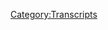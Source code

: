 {{Transcript
    | title         = [[124: March 23, 2008]]
    | caption       = [https://knowledgefight.libsyn.com/knowledge-fight-march-23-2008 Listen to this episode on Libsyn]
    | episodeNumber = [[124: March 23, 2008|124]]
    | length        = 01:35:56
}}

{{MessageBox
    | header     = Warning: Bot Generated Content
    | text       = This transcript was automatically generated by transcription software and likely contains many mistakes and misattributions. Please check the audio for definitive quotes, attribution, and context.
    | image      = N3yvass4myg91.webp
    | imagewidth = 50px
    | id         = warning
}}

{{TranscriptBlock
    | name      = Unknown Speaker
    | timestamp = 00:00:00.000
    | text      = Andy in Kansas, you're on the air, thanks for holding.
}}

{{TranscriptBlock
    | name      = Unknown Speaker
    | timestamp = 00:00:04.299
    | text      = Hello Alex, I'm a first time caller, I'm a huge fan, I love your work.
}}

{{TranscriptBlock
    | name      = Unknown Speaker
    | timestamp = 00:00:07.500
    | text      = I love you.
}}

{{TranscriptBlock
    | name      = Unknown Speaker
    | timestamp = 00:00:08.000
    | text      = Hey everybody, welcome back to Knowledge Fight, I'm Dan.
}}

{{TranscriptBlock
    | name      = Unknown Speaker
    | timestamp = 00:00:09.900
    | text      = I'm Jordan!
}}

{{TranscriptBlock
    | name      = Unknown Speaker
    | timestamp = 00:00:10.500
    | text      = We are a couple dudes that like to sit around, drink novelty beverages, and talk a little bit about Alex Jones.
}}

{{TranscriptBlock
    | name      = Unknown Speaker
    | timestamp = 00:00:14.599
    | text      = Indeed we are, Dan. Is there, uh, is there like a hook?
}}

{{TranscriptBlock
    | name      = Unknown Speaker
    | timestamp = 00:00:17.699
    | text      = Is there a reason you would listen to two yahoos talk about Alex Jones?
}}

{{TranscriptBlock
    | name      = Unknown Speaker
    | timestamp = 00:00:21.500
    | text      = Well there's a new hook.
}}

{{TranscriptBlock
    | name      = Unknown Speaker
    | timestamp = 00:00:22.600
    | text      = There's a new hook?!
}}

{{TranscriptBlock
    | name      = Unknown Speaker
    | timestamp = 00:00:23.399
    | text      = Well, I mean, we are stuck in the past.
}}

{{TranscriptBlock
    | name      = Unknown Speaker
    | timestamp = 00:00:26.500
    | text      = Did somebody cover, uh, the, uh, Blues Traveler song?
}}

{{TranscriptBlock
    | name      = Unknown Speaker
    | timestamp = 00:00:29.699
    | text      = No, there's not that. Uh, I know a lot about Alex Jones.
}}

{{TranscriptBlock
    | name      = Unknown Speaker
    | timestamp = 00:00:31.699
    | text      = Cause it seems like 311 would've done a cover of that song by now.
}}

{{TranscriptBlock
    | name      = Unknown Speaker
    | timestamp = 00:00:34.600
    | text      = I could see that.
}}

{{TranscriptBlock
    | name      = Unknown Speaker
    | timestamp = 00:00:35.200
    | text      = Yeah, right?
}}

{{TranscriptBlock
    | name      = Unknown Speaker
    | timestamp = 00:00:35.899
    | text      = Yeah, they're still around, they're still touring.
}}

{{TranscriptBlock
    | name      = Unknown Speaker
    | timestamp = 00:00:37.299
    | text      = Sure.
}}

{{TranscriptBlock
    | name      = Unknown Speaker
    | timestamp = 00:00:37.799
    | text      = Uh, I know a lot about Alex Jones, you don't.
}}

{{TranscriptBlock
    | name      = Unknown Speaker
    | timestamp = 00:00:39.299
    | text      = I don't know anything about Alex Jones.
}}

{{TranscriptBlock
    | name      = Unknown Speaker
    | timestamp = 00:00:40.399
    | text      = And it's turning out that now in this-
}}

{{TranscriptBlock
    | name      = Unknown Speaker
    | timestamp = 00:00:42.000
    | text      = I don't know anything about 311 either.
}}

{{TranscriptBlock
    | name      = Unknown Speaker
    | timestamp = 00:00:43.700
    | text      = There's a guy named Peanut in it?
}}

{{TranscriptBlock
    | name      = Unknown Speaker
    | timestamp = 00:00:46.600
    | text      = I wish I knew less about 311 now.
}}

{{TranscriptBlock
    | name      = Unknown Speaker
    | timestamp = 00:00:48.700
    | text      = Nick Hexum?
}}

{{TranscriptBlock
    | name      = Unknown Speaker
    | timestamp = 00:00:49.700
    | text      = Still going wrong.
}}

{{TranscriptBlock
    | name      = Unknown Speaker
    | timestamp = 00:00:50.899
    | text      = Another member of 311?
}}

{{TranscriptBlock
    | name      = Unknown Speaker
    | timestamp = 00:00:52.000
    | text      = Somehow getting worse.
}}

{{TranscriptBlock
    | name      = Unknown Speaker
    | timestamp = 00:00:53.100
    | text      = They had some great songs, man.
}}

{{TranscriptBlock
    | name      = Unknown Speaker
    | timestamp = 00:00:54.299
    | text      = Amber?
}}

{{TranscriptBlock
    | name      = Unknown Speaker
    | timestamp = 00:00:55.100
    | text      = It's a good song.
}}

{{TranscriptBlock
    | name      = Unknown Speaker
    | timestamp = 00:00:56.200
    | text      = It's not a good song.
}}

{{TranscriptBlock
    | name      = Unknown Speaker
    | timestamp = 00:00:57.000
    | text      = Nope.
}}

{{TranscriptBlock
    | name      = Unknown Speaker
    | timestamp = 00:00:57.500
    | text      = I do like a couple other songs, let's not get into it.
}}

{{TranscriptBlock
    | name      = Unknown Speaker
    | timestamp = 00:01:00.500
    | text      = I don't want to wreck my brain trying to come up with what 3-11 songs are okay.
}}

{{TranscriptBlock
    | name      = Unknown Speaker
    | timestamp = 00:01:04.500
    | text      = Jordan, so before, on our last episode I believe, we made the declaration that I'm just sticking in the past.
}}

{{TranscriptBlock
    | name      = Unknown Speaker
    | timestamp = 00:01:10.500
    | text      = Yeah.
}}

{{TranscriptBlock
    | name      = Unknown Speaker
    | timestamp = 00:01:11.500
    | text      = And so today we're going to be going over March 23rd, 2008, and I'll explain why there's a gap there since our last show covered the 18th.
}}

{{TranscriptBlock
    | name      = Unknown Speaker
    | timestamp = 00:01:20.500
    | text      = But before we do, I'd like to play an out of context drop from today's show.
}}

{{TranscriptBlock
    | name      = Unknown Speaker
    | timestamp = 00:01:23.500
    | text      = Okay.
}}

{{TranscriptBlock
    | name      = Unknown Speaker
    | timestamp = 00:01:24.500
    | text      = Okay, this is going to be a weird radio show today and you're not going to want to miss it.
}}

{{TranscriptBlock
    | name      = Unknown Speaker
    | timestamp = 00:01:29.500
    | text      = Alright.
}}

{{TranscriptBlock
    | name      = Unknown Speaker
    | timestamp = 00:01:31.500
    | text      = Selling it up top.
}}

{{TranscriptBlock
    | name      = Unknown Speaker
    | timestamp = 00:01:32.500
    | text      = Alright, alright.
}}

{{TranscriptBlock
    | name      = Unknown Speaker
    | timestamp = 00:01:33.500
    | text      = So one of the things that I'm learning that's very interesting is that in 2008, Alex Jones was doing a radio show.
}}

{{TranscriptBlock
    | name      = Unknown Speaker
    | timestamp = 00:01:40.500
    | text      = Right.
}}

{{TranscriptBlock
    | name      = Unknown Speaker
    | timestamp = 00:01:41.500
    | text      = It was not like...
}}

{{TranscriptBlock
    | name      = Unknown Speaker
    | timestamp = 00:01:42.500
    | text      = Like a regular radio show.
}}

{{TranscriptBlock
    | name      = Unknown Speaker
    | timestamp = 00:01:43.500
    | text      = It was not a production.
}}

{{TranscriptBlock
    | name      = Unknown Speaker
    | timestamp = 00:01:45.500
    | text      = Uh-uh.
}}

{{TranscriptBlock
    | name      = Unknown Speaker
    | timestamp = 00:01:46.500
    | text      = He didn't have a lot going for him and so like nowadays, whenever he wants a day off or something like that,
}}

{{TranscriptBlock
    | name      = Unknown Speaker
    | timestamp = 00:01:51.500
    | text      = or he wants to maybe do a half day, he'll have David Knight fill in or something like that.
}}

{{TranscriptBlock
    | name      = Unknown Speaker
    | timestamp = 00:01:55.500
    | text      = Back then, he couldn't do that.
}}

{{TranscriptBlock
    | name      = Unknown Speaker
    | timestamp = 00:01:57.500
    | text      = He doesn't have the cast of characters back then.
}}

{{TranscriptBlock
    | name      = Unknown Speaker
    | timestamp = 00:02:00.500
    | text      = No, so what he would do is he would replay interviews from a couple days previous and make it seem like it's live.
}}

{{TranscriptBlock
    | name      = Unknown Speaker
    | timestamp = 00:02:08.500
    | text      = Wait, he what?
}}

{{TranscriptBlock
    | name      = Unknown Speaker
    | timestamp = 00:02:09.500
    | text      = Yeah, because I was listening to...
}}

{{TranscriptBlock
    | name      = Unknown Speaker
    | timestamp = 00:02:10.500
    | text      = He didn't announce that...
}}

{{TranscriptBlock
    | name      = Unknown Speaker
    | timestamp = 00:02:12.500
    | text      = No.
}}

{{TranscriptBlock
    | name      = Unknown Speaker
    | timestamp = 00:02:13.500
    | text      = No, he just played the same interview over again.
}}

{{TranscriptBlock
    | name      = Unknown Speaker
    | timestamp = 00:02:16.500
    | text      = Because I got tricked.
}}

{{TranscriptBlock
    | name      = Unknown Speaker
    | timestamp = 00:02:17.500
    | text      = That's fantastic.
}}

{{TranscriptBlock
    | name      = Unknown Speaker
    | timestamp = 00:02:18.500
    | text      = Because I was listening to the 20th or something like that, March 20th, and Dr. Dean Adell comes back.
}}

{{TranscriptBlock
    | name      = Unknown Speaker
    | timestamp = 00:02:24.500
    | text      = And I'm like, oh yeah.
}}

{{TranscriptBlock
    | name      = Unknown Speaker
    | timestamp = 00:02:25.500
    | text      = Yeah, fuck yeah. Round two. Round two with Dean Adell. Hell yeah.
}}

{{TranscriptBlock
    | name      = Unknown Speaker
    | timestamp = 00:02:29.500
    | text      = I'm so pumped. This is going to be amazing.
}}

{{TranscriptBlock
    | name      = Unknown Speaker
    | timestamp = 00:02:30.500
    | text      = And they're like, this is the same interview. God damn it.
}}

{{TranscriptBlock
    | name      = Unknown Speaker
    | timestamp = 00:02:32.500
    | text      = So he does that a lot. There's a lot of rebroadcasting.
}}

{{TranscriptBlock
    | name      = Unknown Speaker
    | timestamp = 00:02:35.500
    | text      = And he replayed that interview?
}}

{{TranscriptBlock
    | name      = Unknown Speaker
    | timestamp = 00:02:37.500
    | text      = Which is even crazier.
}}

{{TranscriptBlock
    | name      = Unknown Speaker
    | timestamp = 00:02:38.500
    | text      = That's bananas.
}}

{{TranscriptBlock
    | name      = Unknown Speaker
    | timestamp = 00:02:39.500
    | text      = Yeah, but so there's that stuff. I'm listening to it and I'm like, I remember a bit of this.
}}

{{TranscriptBlock
    | name      = Unknown Speaker
    | timestamp = 00:02:43.500
    | text      = And so there's a couple days where it's just a no man's land of nothing.
}}

{{TranscriptBlock
    | name      = Unknown Speaker
    | timestamp = 00:02:48.500
    | text      = That's tough.
}}

{{TranscriptBlock
    | name      = Unknown Speaker
    | timestamp = 00:02:50.500
    | text      = So does he do live interstitials or is it the whole thing?
}}

{{TranscriptBlock
    | name      = Unknown Speaker
    | timestamp = 00:02:53.500
    | text      = Nope. I think it's the whole thing.
}}

{{TranscriptBlock
    | name      = Unknown Speaker
    | timestamp = 00:02:55.500
    | text      = The whole thing is just rebroadcast?
}}

{{TranscriptBlock
    | name      = Unknown Speaker
    | timestamp = 00:02:56.500
    | text      = Spliced together interviews from previous days.
}}

{{TranscriptBlock
    | name      = Unknown Speaker
    | timestamp = 00:02:59.500
    | text      = That's diabolical?
}}

{{TranscriptBlock
    | name      = Unknown Speaker
    | timestamp = 00:03:01.500
    | text      = Well, yeah. I think that's what a lot of radio shows do, though.
}}

{{TranscriptBlock
    | name      = Unknown Speaker
    | timestamp = 00:03:04.500
    | text      = But a lot of them will announce, like, I'm going to be off for a few days and this, you're the best of, or whatever.
}}

{{TranscriptBlock
    | name      = Unknown Speaker
    | timestamp = 00:03:09.500
    | text      = Right, Alex doesn't do that.
}}

{{TranscriptBlock
    | name      = Unknown Speaker
    | timestamp = 00:03:10.500
    | text      = No, he does not.
}}

{{TranscriptBlock
    | name      = Unknown Speaker
    | timestamp = 00:03:11.500
    | text      = Oh, speaking of the best of, I forgot, we've got to get to some shout outs.
}}

{{TranscriptBlock
    | name      = Unknown Speaker
    | timestamp = 00:03:14.500
    | text      = Oh yeah, yeah.
}}

{{TranscriptBlock
    | name      = Unknown Speaker
    | timestamp = 00:03:15.500
    | text      = Before we get to today's episode, I'd like to give a shout out to a couple of new donors. What's going on out there, Dave C.?
}}

{{TranscriptBlock
    | name      = Unknown Speaker
    | timestamp = 00:03:20.500
    | text      = I'm a policy wonk.
}}

{{TranscriptBlock
    | name      = Unknown Speaker
    | timestamp = 00:03:22.500
    | text      = Thank you so much for joining up with the show.
}}

{{TranscriptBlock
    | name      = Unknown Speaker
    | timestamp = 00:03:23.500
    | text      = Thank you very much, Dave.
}}

{{TranscriptBlock
    | name      = Unknown Speaker
    | timestamp = 00:03:24.500
    | text      = Also, I'd like to give a shout out to a new foreign policy wonk. What's going on out there, Steve H.?
}}

{{TranscriptBlock
    | name      = Unknown Speaker
    | timestamp = 00:03:29.500
    | text      = I'm a policy wonk.
}}

{{TranscriptBlock
    | name      = Unknown Speaker
    | timestamp = 00:03:31.500
    | text      = Four stars. Go home to your mother and tell her you're brilliant.
}}

{{TranscriptBlock
    | name      = Unknown Speaker
    | timestamp = 00:03:34.500
    | text      = Appreciate it so much.
}}

{{TranscriptBlock
    | name      = Unknown Speaker
    | timestamp = 00:03:35.500
    | text      = If you'd like to become a policy wonk and support the show, you can go to knowledgefight.com and click Sport the Show.
}}

{{TranscriptBlock
    | name      = Unknown Speaker
    | timestamp = 00:03:40.500
    | text      = All right, back to business. March.
}}

{{TranscriptBlock
    | name      = Unknown Speaker
    | timestamp = 00:03:43.500
    | text      = I want, can we commission, one, do we know where Dean Adel is now?
}}

{{TranscriptBlock
    | name      = Unknown Speaker
    | timestamp = 00:03:49.500
    | text      = Yeah, I think he's retired. And it's Dean, is the first name, Adel, E-D-E-L-L is the last name.
}}

{{TranscriptBlock
    | name      = Unknown Speaker
    | timestamp = 00:03:55.500
    | text      = So I looked that up.
}}

{{TranscriptBlock
    | name      = Unknown Speaker
    | timestamp = 00:03:56.500
    | text      = Okay.
}}

{{TranscriptBlock
    | name      = Unknown Speaker
    | timestamp = 00:03:57.500
    | text      = And he seems pretty cool, I don't know.
}}

{{TranscriptBlock
    | name      = Unknown Speaker
    | timestamp = 00:03:58.500
    | text      = Yeah, can we commission him? We can email him, right?
}}

{{TranscriptBlock
    | name      = Unknown Speaker
    | timestamp = 00:04:01.500
    | text      = Right.
}}

{{TranscriptBlock
    | name      = Unknown Speaker
    | timestamp = 00:04:02.500
    | text      = Okay, so we email him.
}}

{{TranscriptBlock
    | name      = Unknown Speaker
    | timestamp = 00:04:03.500
    | text      = I'm pretty sure he's alive, yes.
}}

{{TranscriptBlock
    | name      = Unknown Speaker
    | timestamp = 00:04:04.500
    | text      = We email him to call in and record him giving Steve Pachanik's speech.
}}

{{TranscriptBlock
    | name      = Unknown Speaker
    | timestamp = 00:04:09.500
    | text      = Ooh, that would be nice.
}}

{{TranscriptBlock
    | name      = Unknown Speaker
    | timestamp = 00:04:10.500
    | text      = See, that's what I want.
}}

{{TranscriptBlock
    | name      = Unknown Speaker
    | timestamp = 00:04:11.500
    | text      = Yeah, that would be all right.
}}

{{TranscriptBlock
    | name      = Unknown Speaker
    | timestamp = 00:04:12.500
    | text      = I want a whole, I want a whole, eventually, I want every character on Alex Jones' show to record those exact words.
}}

{{TranscriptBlock
    | name      = Unknown Speaker
    | timestamp = 00:04:19.500
    | text      = Just go home and tell your mother you're brilliant?
}}

{{TranscriptBlock
    | name      = Unknown Speaker
    | timestamp = 00:04:21.500
    | text      = Every single one of them.
}}

{{TranscriptBlock
    | name      = Unknown Speaker
    | timestamp = 00:04:22.500
    | text      = Wouldn't be bad.
}}

{{TranscriptBlock
    | name      = Unknown Speaker
    | timestamp = 00:04:23.500
    | text      = Oh yeah.
}}

{{TranscriptBlock
    | name      = Unknown Speaker
    | timestamp = 00:04:24.500
    | text      = So today, Jordan, we are getting a Sunday show, the 23rd of March, 2008.
}}

{{TranscriptBlock
    | name      = Unknown Speaker
    | timestamp = 00:04:28.500
    | text      = Right.
}}

{{TranscriptBlock
    | name      = Unknown Speaker
    | timestamp = 00:04:29.500
    | text      = And I think it's Easter.
}}

{{TranscriptBlock
    | name      = Unknown Speaker
    | timestamp = 00:04:31.500
    | text      = Okay.
}}

{{TranscriptBlock
    | name      = Unknown Speaker
    | timestamp = 00:04:32.500
    | text      = I think it, I think that he-
}}

{{TranscriptBlock
    | name      = Unknown Speaker
    | timestamp = 00:04:34.500
    | text      = Are the specials going on?
}}

{{TranscriptBlock
    | name      = Unknown Speaker
    | timestamp = 00:04:36.500
    | text      = No, because he doesn't, he's not selling products back then.
}}

{{TranscriptBlock
    | name      = Unknown Speaker
    | timestamp = 00:04:38.500
    | text      = Right, right, right.
}}

{{TranscriptBlock
    | name      = Unknown Speaker
    | timestamp = 00:04:39.500
    | text      = So he doesn't have the same salesman-y shit, which actually, I mean, it gives the show an entirely different feeling.
}}

{{TranscriptBlock
    | name      = Unknown Speaker
    | timestamp = 00:04:45.500
    | text      = Really?
}}

{{TranscriptBlock
    | name      = Unknown Speaker
    | timestamp = 00:04:46.500
    | text      = Like the fact that he's not throwing to commercial all the fucking time, it feels totally different.
}}

{{TranscriptBlock
    | name      = Unknown Speaker
    | timestamp = 00:04:51.500
    | text      = Okay.
}}

{{TranscriptBlock
    | name      = Unknown Speaker
    | timestamp = 00:04:52.500
    | text      = I can't-
}}

{{TranscriptBlock
    | name      = Unknown Speaker
    | timestamp = 00:04:53.500
    | text      = You're so excited.
}}

{{TranscriptBlock
    | name      = Unknown Speaker
    | timestamp = 00:04:54.500
    | text      = I am and I'm not, and we'll get into why as things go along, but it is exciting to me that this is something new.
}}

{{TranscriptBlock
    | name      = Unknown Speaker
    | timestamp = 00:05:01.500
    | text      = Right.
}}

{{TranscriptBlock
    | name      = Unknown Speaker
    | timestamp = 00:05:02.500
    | text      = In the sense that like-
}}

{{TranscriptBlock
    | name      = Unknown Speaker
    | timestamp = 00:05:03.500
    | text      = Considering we haven't had to deal with that for like four months.
}}

{{TranscriptBlock
    | name      = Unknown Speaker
    | timestamp = 00:05:05.500
    | text      = Because we've been going over the modern day stuff, you know, like I know everything about Alex Jones.
}}

{{TranscriptBlock
    | name      = Unknown Speaker
    | timestamp = 00:05:11.500
    | text      = You know nothing about him holds true, and it's kind of boring for me, listening to him being like,
}}

{{TranscriptBlock
    | name      = Unknown Speaker
    | timestamp = 00:05:15.500
    | text      = I know what he's doing, blah, blah, blah, blah.
}}

{{TranscriptBlock
    | name      = Unknown Speaker
    | timestamp = 00:05:17.500
    | text      = Right.
}}

{{TranscriptBlock
    | name      = Unknown Speaker
    | timestamp = 00:05:18.500
    | text      = Now it's like, this is fresh for me.
}}

{{TranscriptBlock
    | name      = Unknown Speaker
    | timestamp = 00:05:20.500
    | text      = Right, right, right.
}}

{{TranscriptBlock
    | name      = Unknown Speaker
    | timestamp = 00:05:21.500
    | text      = I've got to figure out a new crazy.
}}

{{TranscriptBlock
    | name      = Unknown Speaker
    | timestamp = 00:05:22.500
    | text      = Fucking anything could happen.
}}

{{TranscriptBlock
    | name      = Unknown Speaker
    | timestamp = 00:05:23.500
    | text      = And he's a different kind of crazy, but anyway.
}}

{{TranscriptBlock
    | name      = Unknown Speaker
    | timestamp = 00:05:25.500
    | text      = Is it just him?
}}

{{TranscriptBlock
    | name      = Unknown Speaker
    | timestamp = 00:05:26.500
    | text      = Like he doesn't have co-hosts, he doesn't have Rob Doo hanging around in the studio?
}}

{{TranscriptBlock
    | name      = Unknown Speaker
    | timestamp = 00:05:30.500
    | text      = That's an interesting question.
}}

{{TranscriptBlock
    | name      = Unknown Speaker
    | timestamp = 00:05:31.500
    | text      = I mean, no.
}}

{{TranscriptBlock
    | name      = Unknown Speaker
    | timestamp = 00:05:32.500
    | text      = When does David Knight show up in all of this?
}}

{{TranscriptBlock
    | name      = Unknown Speaker
    | timestamp = 00:05:34.500
    | text      = I think David Knight might be around at this point, but just doing the nightly news.
}}

{{TranscriptBlock
    | name      = Unknown Speaker
    | timestamp = 00:05:38.500
    | text      = Okay.
}}

{{TranscriptBlock
    | name      = Unknown Speaker
    | timestamp = 00:05:39.500
    | text      = And I think Rob Doo is doing the nightly news back then as well.
}}

{{TranscriptBlock
    | name      = Unknown Speaker
    | timestamp = 00:05:42.500
    | text      = I'm not sure on the entire timeline.
}}

{{TranscriptBlock
    | name      = Unknown Speaker
    | timestamp = 00:05:44.500
    | text      = I know Paul Joseph Watson is around.
}}

{{TranscriptBlock
    | name      = Unknown Speaker
    | timestamp = 00:05:46.500
    | text      = Okay.
}}

{{TranscriptBlock
    | name      = Unknown Speaker
    | timestamp = 00:05:47.500
    | text      = Because he's referenced having him write articles.
}}

{{TranscriptBlock
    | name      = Unknown Speaker
    | timestamp = 00:05:49.500
    | text      = Okay.
}}

{{TranscriptBlock
    | name      = Unknown Speaker
    | timestamp = 00:05:50.500
    | text      = But I don't know if he's gotten him to be on-air talent yet.
}}

{{TranscriptBlock
    | name      = Unknown Speaker
    | timestamp = 00:05:52.500
    | text      = Okay, so this is, so the InfoWars.com is still around?
}}

{{TranscriptBlock
    | name      = Unknown Speaker
    | timestamp = 00:05:55.500
    | text      = Yes.
}}

{{TranscriptBlock
    | name      = Unknown Speaker
    | timestamp = 00:05:56.500
    | text      = Okay.
}}

{{TranscriptBlock
    | name      = Unknown Speaker
    | timestamp = 00:05:57.500
    | text      = ImprisonPlanet.com, all that stuff.
}}

{{TranscriptBlock
    | name      = Unknown Speaker
    | timestamp = 00:05:59.500
    | text      = I mean, most of the commercials, like I said on the last episode, are essentially just all for his documentaries.
}}

{{TranscriptBlock
    | name      = Unknown Speaker
    | timestamp = 00:06:03.500
    | text      = Okay.
}}

{{TranscriptBlock
    | name      = Unknown Speaker
    | timestamp = 00:06:04.500
    | text      = They're all just like, he plays the soundbite of George H.W. Bush saying, uh, a new world order.
}}

{{TranscriptBlock
    | name      = Unknown Speaker
    | timestamp = 00:06:11.500
    | text      = And it's like, ah, proof.
}}

{{TranscriptBlock
    | name      = Unknown Speaker
    | timestamp = 00:06:12.500
    | text      = Yep, well, sold me.
}}

{{TranscriptBlock
    | name      = Unknown Speaker
    | timestamp = 00:06:15.500
    | text      = Sure.
}}

{{TranscriptBlock
    | name      = Unknown Speaker
    | timestamp = 00:06:16.500
    | text      = Yeah, that's all I needed to hear.
}}

{{TranscriptBlock
    | name      = Unknown Speaker
    | timestamp = 00:06:17.500
    | text      = So let's get to this first clip and you'll see immediately why I think it's Easter.
}}

{{TranscriptBlock
    | name      = Unknown Speaker
    | timestamp = 00:06:20.500
    | text      = Okay.
}}

{{TranscriptBlock
    | name      = Unknown Speaker
    | timestamp = 00:06:21.500
    | text      = And also, I should say, I figured this out as the show went along.
}}

{{TranscriptBlock
    | name      = Unknown Speaker
    | timestamp = 00:06:24.500
    | text      = The audio quality is way worse on this Sunday show.
}}

{{TranscriptBlock
    | name      = Unknown Speaker
    | timestamp = 00:06:27.500
    | text      = And it turns out the reason for that is because he's broadcasting out of a different studio.
}}

{{TranscriptBlock
    | name      = Unknown Speaker
    | timestamp = 00:06:31.500
    | text      = Okay.
}}

{{TranscriptBlock
    | name      = Unknown Speaker
    | timestamp = 00:06:32.500
    | text      = And the normal studio, I think, has much better sound.
}}

{{TranscriptBlock
    | name      = Unknown Speaker
    | timestamp = 00:06:34.500
    | text      = Whereas this one-
}}

{{TranscriptBlock
    | name      = Unknown Speaker
    | timestamp = 00:06:35.500
    | text      = He's broadcasting from his Easter studio.
}}

{{TranscriptBlock
    | name      = Unknown Speaker
    | timestamp = 00:06:36.500
    | text      = This is the KLBJ Studios in Austin, Texas.
}}

{{TranscriptBlock
    | name      = Unknown Speaker
    | timestamp = 00:06:40.500
    | text      = After three days, he will emerge from that studio and return to his other studio.
}}

{{TranscriptBlock
    | name      = Unknown Speaker
    | timestamp = 00:06:44.500
    | text      = You're talking about a weekend?
}}

{{TranscriptBlock
    | name      = Unknown Speaker
    | timestamp = 00:06:45.500
    | text      = Yes, I guess so.
}}

{{TranscriptBlock
    | name      = Unknown Speaker
    | timestamp = 00:06:47.500
    | text      = Anyway, here's the first clip.
}}

{{TranscriptBlock
    | name      = Unknown Speaker
    | timestamp = 00:06:49.500
    | text      = Welcome, ladies and gentlemen.
}}

{{TranscriptBlock
    | name      = Unknown Speaker
    | timestamp = 00:06:51.500
    | text      = Welcome and thank you for joining us.
}}

{{TranscriptBlock
    | name      = Unknown Speaker
    | timestamp = 00:06:54.500
    | text      = It is Ishtar Day when we worship Ishtar, the mother goddess of Babylon, and we simulate fertility.
}}

{{TranscriptBlock
    | name      = Unknown Speaker
    | timestamp = 00:07:01.500
    | text      = Love it.
}}

{{TranscriptBlock
    | name      = Unknown Speaker
    | timestamp = 00:07:02.500
    | text      = Through the rabbits.
}}

{{TranscriptBlock
    | name      = Unknown Speaker
    | timestamp = 00:07:03.500
    | text      = That's why Playboy symbol is a rabbit because rabbits are well known for their sexual stamina
}}

{{TranscriptBlock
    | name      = Unknown Speaker
    | timestamp = 00:07:11.500
    | text      = and how many cycles of young they can birth each year.
}}

{{TranscriptBlock
    | name      = Unknown Speaker
    | timestamp = 00:07:15.500
    | text      = This is still going.
}}

{{TranscriptBlock
    | name      = Unknown Speaker
    | timestamp = 00:07:16.500
    | text      = It's the terms like they're breeding like rabbits.
}}

{{TranscriptBlock
    | name      = Unknown Speaker
    | timestamp = 00:07:19.500
    | text      = That's why Hugh Hefner picked the rabbit as the symbol for his Playboy empire.
}}

{{TranscriptBlock
    | name      = Unknown Speaker
    | timestamp = 00:07:26.500
    | text      = And so, in the last 60 years, our children have been trained to not be Christian on this holiday.
}}

{{TranscriptBlock
    | name      = Unknown Speaker
    | timestamp = 00:07:33.500
    | text      = There it is.
}}

{{TranscriptBlock
    | name      = Unknown Speaker
    | timestamp = 00:07:34.500
    | text      = But for hundreds of years, it's been called Easter, the occult symbolism hidden in plain view,
}}

{{TranscriptBlock
    | name      = Unknown Speaker
    | timestamp = 00:07:39.500
    | text      = the Eastern worship of Ishtar, the mother goddess, fertility, the eggs, the rabbit.
}}

{{TranscriptBlock
    | name      = Unknown Speaker
    | timestamp = 00:07:47.500
    | text      = And it is a huge fertility ritual.
}}

{{TranscriptBlock
    | name      = Unknown Speaker
    | timestamp = 00:07:50.500
    | text      = We had the beginning of spring a couple days ago, and then we celebrate the high occult on Holy Day.
}}

{{TranscriptBlock
    | name      = Unknown Speaker
    | timestamp = 00:07:56.500
    | text      = He's explaining the most obvious things.
}}

{{TranscriptBlock
    | name      = Unknown Speaker
    | timestamp = 00:07:58.500
    | text      = Practiced by different occult branches all over the world, from the Aztecs to the Babylonians, of course, to the Druids.
}}

{{TranscriptBlock
    | name      = Unknown Speaker
    | timestamp = 00:08:05.500
    | text      = Still going.
}}

{{TranscriptBlock
    | name      = Unknown Speaker
    | timestamp = 00:08:06.500
    | text      = You know what he's doing?
}}

{{TranscriptBlock
    | name      = Unknown Speaker
    | timestamp = 00:08:09.500
    | text      = He's just a repeating zeitgeist.
}}

{{TranscriptBlock
    | name      = Unknown Speaker
    | timestamp = 00:08:11.500
    | text      = I know.
}}

{{TranscriptBlock
    | name      = Unknown Speaker
    | timestamp = 00:08:12.500
    | text      = I want to hear him explain more basic, well, and we get that, you know, banging like rabbits because rabbits have sex a lot, famously.
}}

{{TranscriptBlock
    | name      = Unknown Speaker
    | timestamp = 00:08:23.500
    | text      = Like, we get the phrase, don't throw the baby out with the bathwater because one time somebody threw a baby out with the bathwater.
}}

{{TranscriptBlock
    | name      = Unknown Speaker
    | timestamp = 00:08:30.500
    | text      = That's why Playboy probably has bunnies.
}}

{{TranscriptBlock
    | name      = Unknown Speaker
    | timestamp = 00:08:34.500
    | text      = I'm almost certain that's why.
}}

{{TranscriptBlock
    | name      = Unknown Speaker
    | timestamp = 00:08:36.500
    | text      = The worship of Ishtar.
}}

{{TranscriptBlock
    | name      = Unknown Speaker
    | timestamp = 00:08:37.500
    | text      = But that's not.
}}

{{TranscriptBlock
    | name      = Unknown Speaker
    | timestamp = 00:08:38.500
    | text      = The Babylonian goddess of rebirth and spring.
}}

{{TranscriptBlock
    | name      = Unknown Speaker
    | timestamp = 00:08:41.500
    | text      = That's not correct at all.
}}

{{TranscriptBlock
    | name      = Unknown Speaker
    | timestamp = 00:08:42.500
    | text      = Aren't we sure?
}}

{{TranscriptBlock
    | name      = Unknown Speaker
    | timestamp = 00:08:43.500
    | text      = That is not correct.
}}

{{TranscriptBlock
    | name      = Unknown Speaker
    | timestamp = 00:08:44.500
    | text      = Aren't we sure?
}}

{{TranscriptBlock
    | name      = Unknown Speaker
    | timestamp = 00:08:45.500
    | text      = At all.
}}

{{TranscriptBlock
    | name      = Unknown Speaker
    | timestamp = 00:08:46.500
    | text      = No, no, no, I'm pretty sure that's what Hugh Hefner was thinking.
}}

{{TranscriptBlock
    | name      = Unknown Speaker
    | timestamp = 00:08:47.500
    | text      = No.
}}

{{TranscriptBlock
    | name      = Unknown Speaker
    | timestamp = 00:08:48.500
    | text      = He was like, okay, first of all, it's not a cult.
}}

{{TranscriptBlock
    | name      = Unknown Speaker
    | timestamp = 00:08:51.500
    | text      = It can't be a cult.
}}

{{TranscriptBlock
    | name      = Unknown Speaker
    | timestamp = 00:08:52.500
    | text      = What do you mean, Playboy?
}}

{{TranscriptBlock
    | name      = Unknown Speaker
    | timestamp = 00:08:53.500
    | text      = I mean, well, no, that definitely is.
}}

{{TranscriptBlock
    | name      = Unknown Speaker
    | timestamp = 00:08:55.500
    | text      = Yeah, that seems like it probably was.
}}

{{TranscriptBlock
    | name      = Unknown Speaker
    | timestamp = 00:08:57.500
    | text      = Didn't, uh, didn't, uh, oh, fuck it.
}}

{{TranscriptBlock
    | name      = Unknown Speaker
    | timestamp = 00:08:59.500
    | text      = So, Easter in Latin and Greek is known as pasha, which comes from paska, from the Aramaic word.
}}

{{TranscriptBlock
    | name      = Unknown Speaker
    | timestamp = 00:09:07.500
    | text      = Or a cognate to the Hebrew name Pesach, which is, you know, Passover.
}}

{{TranscriptBlock
    | name      = Unknown Speaker
    | timestamp = 00:09:13.500
    | text      = Sure.
}}

{{TranscriptBlock
    | name      = Unknown Speaker
    | timestamp = 00:09:14.500
    | text      = But also, the word Easter doesn't come from Ishtar.
}}

{{TranscriptBlock
    | name      = Unknown Speaker
    | timestamp = 00:09:17.500
    | text      = It just sounds similar.
}}

{{TranscriptBlock
    | name      = Unknown Speaker
    | timestamp = 00:09:18.500
    | text      = It's a false cognate.
}}

{{TranscriptBlock
    | name      = Unknown Speaker
    | timestamp = 00:09:20.500
    | text      = This is something that's been debunked a whole bunch.
}}

{{TranscriptBlock
    | name      = Unknown Speaker
    | timestamp = 00:09:24.500
    | text      = The name Easter traces most likely.
}}

{{TranscriptBlock
    | name      = Unknown Speaker
    | timestamp = 00:09:27.500
    | text      = I didn't know that.
}}

{{TranscriptBlock
    | name      = Unknown Speaker
    | timestamp = 00:09:28.500
    | text      = I thought it was the same thing.
}}

{{TranscriptBlock
    | name      = Unknown Speaker
    | timestamp = 00:09:30.500
    | text      = Absolutely not.
}}

{{TranscriptBlock
    | name      = Unknown Speaker
    | timestamp = 00:09:31.500
    | text      = Fuck yes.
}}

{{TranscriptBlock
    | name      = Unknown Speaker
    | timestamp = 00:09:32.500
    | text      = That's awesome to learn.
}}

{{TranscriptBlock
    | name      = Unknown Speaker
    | timestamp = 00:09:33.500
    | text      = It's absolutely not.
}}

{{TranscriptBlock
    | name      = Unknown Speaker
    | timestamp = 00:09:35.500
    | text      = It's something that's very commonly thought, again, because it sounds similar.
}}

{{TranscriptBlock
    | name      = Unknown Speaker
    | timestamp = 00:09:38.500
    | text      = It sounds the same!
}}

{{TranscriptBlock
    | name      = Unknown Speaker
    | timestamp = 00:09:39.500
    | text      = Why wouldn't it be the same?
}}

{{TranscriptBlock
    | name      = Unknown Speaker
    | timestamp = 00:09:40.500
    | text      = Ishtar is a goddess of fertility and what have you, but also, in the same way that, like, Greek goddesses would have multiple purposes, she also is like a goddess of warfare, and the animal that she's associated with is a lion.
}}

{{TranscriptBlock
    | name      = Unknown Speaker
    | timestamp = 00:09:54.500
    | text      = Like, it's not a bunny or eggs at all.
}}

{{TranscriptBlock
    | name      = Unknown Speaker
    | timestamp = 00:09:57.500
    | text      = That's all just made up shit.
}}

{{TranscriptBlock
    | name      = Unknown Speaker
    | timestamp = 00:09:58.500
    | text      = Yeah.
}}

{{TranscriptBlock
    | name      = Unknown Speaker
    | timestamp = 00:09:59.500
    | text      = That's not true in the least.
}}

{{TranscriptBlock
    | name      = Unknown Speaker
    | timestamp = 00:10:01.500
    | text      = You know, like, Athena is associated strongly.
}}

{{TranscriptBlock
    | name      = Unknown Speaker
    | timestamp = 00:10:05.500
    | text      = So even when Alex is trying to give you a history, he's wrong about it.
}}

{{TranscriptBlock
    | name      = Unknown Speaker
    | timestamp = 00:10:09.500
    | text      = Yeah.
}}

{{TranscriptBlock
    | name      = Unknown Speaker
    | timestamp = 00:10:10.500
    | text      = Fantastic.
}}

{{TranscriptBlock
    | name      = Unknown Speaker
    | timestamp = 00:10:11.500
    | text      = Like, Athena, the one animal she's associated with is a fucking owl.
}}

{{TranscriptBlock
    | name      = Unknown Speaker
    | timestamp = 00:10:15.500
    | text      = Yeah.
}}

{{TranscriptBlock
    | name      = Unknown Speaker
    | timestamp = 00:10:16.500
    | text      = You know that.
}}

{{TranscriptBlock
    | name      = Unknown Speaker
    | timestamp = 00:10:17.500
    | text      = Yeah.
}}

{{TranscriptBlock
    | name      = Unknown Speaker
    | timestamp = 00:10:18.500
    | text      = It's consistent.
}}

{{TranscriptBlock
    | name      = Unknown Speaker
    | timestamp = 00:10:19.500
    | text      = It's a whole thing.
}}

{{TranscriptBlock
    | name      = Unknown Speaker
    | timestamp = 00:10:20.500
    | text      = And one animal that Ishtar is associated with is a fucking lion.
}}

{{TranscriptBlock
    | name      = Unknown Speaker
    | timestamp = 00:10:22.500
    | text      = Right.
}}

{{TranscriptBlock
    | name      = Unknown Speaker
    | timestamp = 00:10:23.500
    | text      = That's not a bunny rabbit.
}}

{{TranscriptBlock
    | name      = Unknown Speaker
    | timestamp = 00:10:25.500
    | text      = What is a lion but the bunny rabbit of the cat world?
}}

{{TranscriptBlock
    | name      = Unknown Speaker
    | timestamp = 00:10:30.500
    | text      = You might make a decent point.
}}

{{TranscriptBlock
    | name      = Unknown Speaker
    | timestamp = 00:10:32.500
    | text      = You don't.
}}

{{TranscriptBlock
    | name      = Unknown Speaker
    | timestamp = 00:10:33.500
    | text      = But the most accepted theory about the name of Easter is that it's derived from the name
}}

{{TranscriptBlock
    | name      = Unknown Speaker
    | timestamp = 00:10:40.500
    | text      = of an Old English goddess mentioned by the 7th to 8th century English monk Beatty, who
}}

{{TranscriptBlock
    | name      = Unknown Speaker
    | timestamp = 00:10:45.500
    | text      = wrote about an Old English month of Eostere, which is translated back then as Pashaal month,
}}

{{TranscriptBlock
    | name      = Unknown Speaker
    | timestamp = 00:10:54.500
    | text      = which goes to Passover.
}}

{{TranscriptBlock
    | name      = Unknown Speaker
    | timestamp = 00:10:55.500
    | text      = Right.
}}

{{TranscriptBlock
    | name      = Unknown Speaker
    | timestamp = 00:10:56.500
    | text      = And the Eostere month goes back to Ostara, the goddess Ostara, which is actually, I mean,
}}

{{TranscriptBlock
    | name      = Unknown Speaker
    | timestamp = 00:11:03.500
    | text      = it makes a whole lot more sense.
}}

{{TranscriptBlock
    | name      = Unknown Speaker
    | timestamp = 00:11:06.500
    | text      = The issue is like, okay, Alex, what he wants to say is there's pagan shit behind holidays.
}}

{{TranscriptBlock
    | name      = Unknown Speaker
    | timestamp = 00:11:15.500
    | text      = Right.
}}

{{TranscriptBlock
    | name      = Unknown Speaker
    | timestamp = 00:11:16.500
    | text      = And if he wanted to just say that, cool.
}}

{{TranscriptBlock
    | name      = Unknown Speaker
    | timestamp = 00:11:18.500
    | text      = Would have been great.
}}

{{TranscriptBlock
    | name      = Unknown Speaker
    | timestamp = 00:11:19.500
    | text      = But if he wants to, like, play this game, like, I know all this stuff.
}}

{{TranscriptBlock
    | name      = Unknown Speaker
    | timestamp = 00:11:22.500
    | text      = He was trying to be sarcastic about it, too.
}}

{{TranscriptBlock
    | name      = Unknown Speaker
    | timestamp = 00:11:24.500
    | text      = He was trying to, like, yeah.
}}

{{TranscriptBlock
    | name      = Unknown Speaker
    | timestamp = 00:11:25.500
    | text      = He's like, hey, you know what?
}}

{{TranscriptBlock
    | name      = Unknown Speaker
    | timestamp = 00:11:27.500
    | text      = I know all of this stuff, too, but you guys are actually hating on Christians.
}}

{{TranscriptBlock
    | name      = Unknown Speaker
    | timestamp = 00:11:32.500
    | text      = He comes off like a kid in high school who's like, Jesus isn't real.
}}

{{TranscriptBlock
    | name      = Unknown Speaker
    | timestamp = 00:11:36.500
    | text      = Wait, no, what?
}}

{{TranscriptBlock
    | name      = Unknown Speaker
    | timestamp = 00:11:37.500
    | text      = He's coming off as one of these guys in high school who's like, all you mainstream people
}}

{{TranscriptBlock
    | name      = Unknown Speaker
    | timestamp = 00:11:41.500
    | text      = are posers.
}}

{{TranscriptBlock
    | name      = Unknown Speaker
    | timestamp = 00:11:42.500
    | text      = Yeah, absolutely.
}}

{{TranscriptBlock
    | name      = Unknown Speaker
    | timestamp = 00:11:43.500
    | text      = There's some good pop, right?
}}

{{TranscriptBlock
    | name      = Unknown Speaker
    | timestamp = 00:11:44.500
    | text      = You dick.
}}

{{TranscriptBlock
    | name      = Unknown Speaker
    | timestamp = 00:11:46.500
    | text      = Sometimes the mainstream is great.
}}

{{TranscriptBlock
    | name      = Unknown Speaker
    | timestamp = 00:11:48.500
    | text      = But be that as it may, he's just wrong.
}}

{{TranscriptBlock
    | name      = Unknown Speaker
    | timestamp = 00:11:50.500
    | text      = A lot of bitterness in that little story, Dan.
}}

{{TranscriptBlock
    | name      = Unknown Speaker
    | timestamp = 00:11:52.500
    | text      = Yeah, a little bit.
}}

{{TranscriptBlock
    | name      = Unknown Speaker
    | timestamp = 00:11:53.500
    | text      = He's wrong.
}}

{{TranscriptBlock
    | name      = Unknown Speaker
    | timestamp = 00:11:54.500
    | text      = And he continues to be wrong in this next clip.
}}

{{TranscriptBlock
    | name      = Unknown Speaker
    | timestamp = 00:11:56.500
    | text      = OK.
}}

{{TranscriptBlock
    | name      = Unknown Speaker
    | timestamp = 00:11:57.500
    | text      = Now, again, I'm a Christian.
}}

{{TranscriptBlock
    | name      = Unknown Speaker
    | timestamp = 00:11:59.500
    | text      = And the kids have fun with the eggs.
}}

{{TranscriptBlock
    | name      = Unknown Speaker
    | timestamp = 00:12:02.500
    | text      = They do.
}}

{{TranscriptBlock
    | name      = Unknown Speaker
    | timestamp = 00:12:03.500
    | text      = The whole point is that I don't worship Ishtar because I'm conscious of it, and I realize
}}

{{TranscriptBlock
    | name      = Unknown Speaker
    | timestamp = 00:12:08.779
    | text      = what it is.
}}

{{TranscriptBlock
    | name      = Unknown Speaker
    | timestamp = 00:12:09.980
    | text      = But the globalists enjoy tricking you.
}}

{{TranscriptBlock
    | name      = Unknown Speaker
    | timestamp = 00:12:12.700
    | text      = They enjoy manipulating you.
}}

{{TranscriptBlock
    | name      = Unknown Speaker
    | timestamp = 00:12:14.580
    | text      = They enjoy having things hidden in plain view.
}}

{{TranscriptBlock
    | name      = Unknown Speaker
    | timestamp = 00:12:17.419
    | text      = But that's part of their aluminous religion is that they get more power out of things
}}

{{TranscriptBlock
    | name      = Unknown Speaker
    | timestamp = 00:12:22.539
    | text      = being in plain view, and you're still not seeing them.
}}

{{TranscriptBlock
    | name      = Unknown Speaker
    | timestamp = 00:12:27.820
    | text      = So that's all part of the basic craziness.
}}

{{TranscriptBlock
    | name      = Unknown Speaker
    | timestamp = 00:12:30.419
    | text      = But just look up the term Easter.
}}

{{TranscriptBlock
    | name      = Unknown Speaker
    | timestamp = 00:12:32.379
    | text      = I did.
}}

{{TranscriptBlock
    | name      = Unknown Speaker
    | timestamp = 00:12:33.379
    | text      = It's in your encyclopedia.
}}

{{TranscriptBlock
    | name      = Unknown Speaker
    | timestamp = 00:12:36.100
    | text      = The root from Ishtar, the goddess of fertility.
}}

{{TranscriptBlock
    | name      = Unknown Speaker
    | timestamp = 00:12:40.379
    | text      = And in springtime, all over the world, different cultures, they had different names for the
}}

{{TranscriptBlock
    | name      = Unknown Speaker
    | timestamp = 00:12:47.220
    | text      = goddess, but it was always the goddess, would engage in different sacrifices.
}}

{{TranscriptBlock
    | name      = Unknown Speaker
    | timestamp = 00:12:51.480
    | text      = Sometimes a goat, sometimes a ram, sometimes a bull, sometimes a horse.
}}

{{TranscriptBlock
    | name      = Unknown Speaker
    | timestamp = 00:12:55.899
    | text      = But more often than not, a child.
}}

{{TranscriptBlock
    | name      = Unknown Speaker
    | timestamp = 00:12:59.860
    | text      = You talked over the end there.
}}

{{TranscriptBlock
    | name      = Unknown Speaker
    | timestamp = 00:13:00.860
    | text      = Well, the end was obviously a child.
}}

{{TranscriptBlock
    | name      = Unknown Speaker
    | timestamp = 00:13:03.299
    | text      = We're going to get to a child.
}}

{{TranscriptBlock
    | name      = Unknown Speaker
    | timestamp = 00:13:04.500
    | text      = Yeah.
}}

{{TranscriptBlock
    | name      = Unknown Speaker
    | timestamp = 00:13:05.500
    | text      = So yeah, I mean, it is true that it does seem like throughout cultures there are, you know,
}}

{{TranscriptBlock
    | name      = Unknown Speaker
    | timestamp = 00:13:11.539
    | text      = like in Greek mythology, there's Demeter and Persephone, with the coming of spring being
}}

{{TranscriptBlock
    | name      = Unknown Speaker
    | timestamp = 00:13:17.259
    | text      = that Persephone is let out of Hades for a couple months to hang out with her mom.
}}

{{TranscriptBlock
    | name      = Unknown Speaker
    | timestamp = 00:13:21.820
    | text      = Yeah, but that's cool.
}}

{{TranscriptBlock
    | name      = Unknown Speaker
    | timestamp = 00:13:23.259
    | text      = Right.
}}

{{TranscriptBlock
    | name      = Unknown Speaker
    | timestamp = 00:13:24.259
    | text      = But I mean, there does seem to be a connection throughout old-timey cultures and the ideas
}}

{{TranscriptBlock
    | name      = Unknown Speaker
    | timestamp = 00:13:29.179
    | text      = of a goddess and spring.
}}

{{TranscriptBlock
    | name      = Unknown Speaker
    | timestamp = 00:13:31.779
    | text      = Right.
}}

{{TranscriptBlock
    | name      = Unknown Speaker
    | timestamp = 00:13:32.779
    | text      = Well, that's because it's cool that shit grows.
}}

{{TranscriptBlock
    | name      = Unknown Speaker
    | timestamp = 00:13:35.899
    | text      = And everybody, like if there's a god for everything, sooner or later you're going to be like, wait
}}

{{TranscriptBlock
    | name      = Unknown Speaker
    | timestamp = 00:13:39.139
    | text      = a second, this shit happens every year.
}}

{{TranscriptBlock
    | name      = Unknown Speaker
    | timestamp = 00:13:41.379
    | text      = I bet it's not because of the climate or whatever.
}}

{{TranscriptBlock
    | name      = Unknown Speaker
    | timestamp = 00:13:44.779
    | text      = It's because of gods.
}}

{{TranscriptBlock
    | name      = Unknown Speaker
    | timestamp = 00:13:45.779
    | text      = So you give them a name and then you get really bad ass myths.
}}

{{TranscriptBlock
    | name      = Unknown Speaker
    | timestamp = 00:13:49.179
    | text      = I want better myths.
}}

{{TranscriptBlock
    | name      = Unknown Speaker
    | timestamp = 00:13:50.379
    | text      = Okay.
}}

{{TranscriptBlock
    | name      = Unknown Speaker
    | timestamp = 00:13:51.379
    | text      = That's the problem with the monotheists.
}}

{{TranscriptBlock
    | name      = Unknown Speaker
    | timestamp = 00:13:52.740
    | text      = Their myths suck.
}}

{{TranscriptBlock
    | name      = Unknown Speaker
    | timestamp = 00:13:53.740
    | text      = Yeah, they're not great.
}}

{{TranscriptBlock
    | name      = Unknown Speaker
    | timestamp = 00:13:54.740
    | text      = Right?
}}

{{TranscriptBlock
    | name      = Unknown Speaker
    | timestamp = 00:13:55.740
    | text      = What do you, what do you, what do you, what do you get some side myths about like Daniel
}}

{{TranscriptBlock
    | name      = Unknown Speaker
    | timestamp = 00:13:59.059
    | text      = in the lion's den and David and what have you sucked?
}}

{{TranscriptBlock
    | name      = Unknown Speaker
    | timestamp = 00:14:03.100
    | text      = I don't know.
}}

{{TranscriptBlock
    | name      = Unknown Speaker
    | timestamp = 00:14:04.100
    | text      = King David murdered his best friend so he could fuck his wife.
}}

{{TranscriptBlock
    | name      = Unknown Speaker
    | timestamp = 00:14:07.139
    | text      = That's a shitty myth.
}}

{{TranscriptBlock
    | name      = Unknown Speaker
    | timestamp = 00:14:08.419
    | text      = That's a very modern myth.
}}

{{TranscriptBlock
    | name      = Unknown Speaker
    | timestamp = 00:14:10.659
    | text      = Seems right in line with our culture.
}}

{{TranscriptBlock
    | name      = Unknown Speaker
    | timestamp = 00:14:12.299
    | text      = Uh, I don't know, uh, Daniel and his buddies, me Shaq, no, it's me Shaq Taylor.
}}

{{TranscriptBlock
    | name      = Unknown Speaker
    | timestamp = 00:14:16.740
    | text      = I'm thinking of bed rack me.
}}

{{TranscriptBlock
    | name      = Unknown Speaker
    | timestamp = 00:14:18.580
    | text      = What's the shad rack me Shaq in a bed and it really caught up in me Shaq Taylor being
}}

{{TranscriptBlock
    | name      = Unknown Speaker
    | timestamp = 00:14:24.139
    | text      = one of them.
}}

{{TranscriptBlock
    | name      = Unknown Speaker
    | timestamp = 00:14:25.139
    | text      = Yeah.
}}

{{TranscriptBlock
    | name      = Unknown Speaker
    | timestamp = 00:14:26.139
    | text      = See, that sucks.
}}

{{TranscriptBlock
    | name      = Unknown Speaker
    | timestamp = 00:14:27.139
    | text      = But if me Shaq Taylor was one of them, better myth, better myth.
}}

{{TranscriptBlock
    | name      = Unknown Speaker
    | timestamp = 00:14:30.100
    | text      = Yeah.
}}

{{TranscriptBlock
    | name      = Unknown Speaker
    | timestamp = 00:14:31.100
    | text      = Way better beds.
}}

{{TranscriptBlock
    | name      = Unknown Speaker
    | timestamp = 00:14:32.100
    | text      = Yeah.
}}

{{TranscriptBlock
    | name      = Unknown Speaker
    | timestamp = 00:14:33.100
    | text      = But you get the, you get fucking the guy going down into Hades.
}}

{{TranscriptBlock
    | name      = Unknown Speaker
    | timestamp = 00:14:35.539
    | text      = He goes to grab the girl, but then there's six of the fucking pomegranate seed.
}}

{{TranscriptBlock
    | name      = Unknown Speaker
    | timestamp = 00:14:40.980
    | text      = It's like, that's a great fucking myth cause it doesn't make any goddamn sense.
}}

{{TranscriptBlock
    | name      = Unknown Speaker
    | timestamp = 00:14:44.299
    | text      = Right.
}}

{{TranscriptBlock
    | name      = Unknown Speaker
    | timestamp = 00:14:45.299
    | text      = And sure.
}}

{{TranscriptBlock
    | name      = Unknown Speaker
    | timestamp = 00:14:46.299
    | text      = Why not?
}}

{{TranscriptBlock
    | name      = Unknown Speaker
    | timestamp = 00:14:47.299
    | text      = That sounds true.
}}

{{TranscriptBlock
    | name      = Unknown Speaker
    | timestamp = 00:14:48.299
    | text      = It makes a lot of sense.
}}

{{TranscriptBlock
    | name      = Unknown Speaker
    | timestamp = 00:14:49.299
    | text      = Shit grows.
}}

{{TranscriptBlock
    | name      = Unknown Speaker
    | timestamp = 00:14:50.299
    | text      = Might as well be something to do with pomegranates and hell.
}}

{{TranscriptBlock
    | name      = Unknown Speaker
    | timestamp = 00:14:51.299
    | text      = Was that the note you took?
}}

{{TranscriptBlock
    | name      = Unknown Speaker
    | timestamp = 00:14:52.940
    | text      = Yes.
}}

{{TranscriptBlock
    | name      = Unknown Speaker
    | timestamp = 00:14:53.940
    | text      = Okay.
}}

{{TranscriptBlock
    | name      = Unknown Speaker
    | timestamp = 00:14:54.940
    | text      = I, if you want to look down at my notes, uh, it, I wrote down pomegranate and hell.
}}

{{TranscriptBlock
    | name      = Unknown Speaker
    | timestamp = 00:14:59.360
    | text      = Why not?
}}

{{TranscriptBlock
    | name      = Unknown Speaker
    | timestamp = 00:15:00.360
    | text      = Sure.
}}

{{TranscriptBlock
    | name      = Unknown Speaker
    | timestamp = 00:15:01.360
    | text      = Um, so Alex is, he's going hard on the Ishtar business right out of the gate.
}}

{{TranscriptBlock
    | name      = Unknown Speaker
    | timestamp = 00:15:05.259
    | text      = And uh, I wish, I wish that, um, he read anything because like he could have a, well, then we
}}

{{TranscriptBlock
    | name      = Unknown Speaker
    | timestamp = 00:15:12.659
    | text      = wouldn't have a show, Dan, but I mean, who knew that we were going to go back to 2008
}}

{{TranscriptBlock
    | name      = Unknown Speaker
    | timestamp = 00:15:16.419
    | text      = and start listening to this shit.
}}

{{TranscriptBlock
    | name      = Unknown Speaker
    | timestamp = 00:15:17.940
    | text      = But like he'd have a better argument to make if he did, do you know, like, cause the argument,
}}

{{TranscriptBlock
    | name      = Unknown Speaker
    | timestamp = 00:15:22.580
    | text      = the base of the argument, I mean, it's not that like a luminous globalist occultists
}}

{{TranscriptBlock
    | name      = Unknown Speaker
    | timestamp = 00:15:29.480
    | text      = are trying to trick your kids into something.
}}

{{TranscriptBlock
    | name      = Unknown Speaker
    | timestamp = 00:15:31.620
    | text      = Right.
}}

{{TranscriptBlock
    | name      = Unknown Speaker
    | timestamp = 00:15:32.620
    | text      = That's not good.
}}

{{TranscriptBlock
    | name      = Unknown Speaker
    | timestamp = 00:15:33.620
    | text      = That's not an argument that you could educate your audience on about the like sort of pagan
}}

{{TranscriptBlock
    | name      = Unknown Speaker
    | timestamp = 00:15:37.779
    | text      = and druidic origins of a lot of holidays.
}}

{{TranscriptBlock
    | name      = Unknown Speaker
    | timestamp = 00:15:41.139
    | text      = You could actually teach them something if you wanted to.
}}

{{TranscriptBlock
    | name      = Unknown Speaker
    | timestamp = 00:15:43.539
    | text      = Wouldn't be a bad idea.
}}

{{TranscriptBlock
    | name      = Unknown Speaker
    | timestamp = 00:15:44.539
    | text      = You have the starting point of education, Alex, and you're blowing it, you're just fucking
}}

{{TranscriptBlock
    | name      = Unknown Speaker
    | timestamp = 00:15:47.860
    | text      = blowing it.
}}

{{TranscriptBlock
    | name      = Unknown Speaker
    | timestamp = 00:15:48.860
    | text      = Right.
}}

{{TranscriptBlock
    | name      = Unknown Speaker
    | timestamp = 00:15:49.860
    | text      = Anyway, uh, he gets to a news story here pretty quick on the, on the show and uh, it's patently
}}

{{TranscriptBlock
    | name      = Unknown Speaker
    | timestamp = 00:15:55.179
    | text      = absurd.
}}

{{TranscriptBlock
    | name      = Unknown Speaker
    | timestamp = 00:15:56.179
    | text      = Uh, but a big security company is working with the airlines to make you fit a taser
}}

{{TranscriptBlock
    | name      = Unknown Speaker
    | timestamp = 00:16:02.700
    | text      = bracelet around your wrist.
}}

{{TranscriptBlock
    | name      = Unknown Speaker
    | timestamp = 00:16:05.940
    | text      = Everyone who gets on a plane will be fed up with a taser bracelet and zapped if they have
}}

{{TranscriptBlock
    | name      = Unknown Speaker
    | timestamp = 00:16:10.059
    | text      = their way and they said they'd done polling and the people want to be fitted with your
}}

{{TranscriptBlock
    | name      = Unknown Speaker
    | timestamp = 00:16:14.860
    | text      = taser bracelet.
}}

{{TranscriptBlock
    | name      = Unknown Speaker
    | timestamp = 00:16:15.860
    | text      = And again, this is about training you to be a slave.
}}

{{TranscriptBlock
    | name      = Unknown Speaker
    | timestamp = 00:16:18.320
    | text      = Give me your shoes bracelet is about, and I've got the federal docs on that about humiliation,
}}

{{TranscriptBlock
    | name      = Unknown Speaker
    | timestamp = 00:16:22.899
    | text      = about selling the president for you to do anything and everything.
}}

{{TranscriptBlock
    | name      = Unknown Speaker
    | timestamp = 00:16:25.779
    | text      = This is all part of a dog training, basically Pavlovian training to train you how to be
}}

{{TranscriptBlock
    | name      = Unknown Speaker
    | timestamp = 00:16:30.500
    | text      = a slave.
}}

{{TranscriptBlock
    | name      = Unknown Speaker
    | timestamp = 00:16:31.500
    | text      = I'm going to play this clip coming up after the break where, uh, they're advertising the
}}

{{TranscriptBlock
    | name      = Unknown Speaker
    | timestamp = 00:16:36.379
    | text      = fact that you'll all be fitted with your, with your zappers.
}}

{{TranscriptBlock
    | name      = Unknown Speaker
    | timestamp = 00:16:40.220
    | text      = Everyone will have their, and then they say, Oh, by the way, in the real world, outside
}}

{{TranscriptBlock
    | name      = Unknown Speaker
    | timestamp = 00:16:43.179
    | text      = the airports.
}}

{{TranscriptBlock
    | name      = Unknown Speaker
    | timestamp = 00:16:44.179
    | text      = Um, he's going to get into like, uh, externalizing this and like, Hey, you just wear shock bracelets
}}

{{TranscriptBlock
    | name      = Unknown Speaker
    | timestamp = 00:16:49.379
    | text      = everywhere.
}}

{{TranscriptBlock
    | name      = Unknown Speaker
    | timestamp = 00:16:50.379
    | text      = Yeah.
}}

{{TranscriptBlock
    | name      = Unknown Speaker
    | timestamp = 00:16:51.379
    | text      = That makes sense.
}}

{{TranscriptBlock
    | name      = Unknown Speaker
    | timestamp = 00:16:52.379
    | text      = I don't have the audio of it cause it's not really worth it.
}}

{{TranscriptBlock
    | name      = Unknown Speaker
    | timestamp = 00:16:53.820
    | text      = That actually sounds like a product that he would be advertising for on his show now.
}}

{{TranscriptBlock
    | name      = Unknown Speaker
    | timestamp = 00:16:58.620
    | text      = Just like, Oh, for your, for your, uh, globalist in your life, give him a little wrist taser
}}

{{TranscriptBlock
    | name      = Unknown Speaker
    | timestamp = 00:17:05.380
    | text      = for all your shock needs.
}}

{{TranscriptBlock
    | name      = Unknown Speaker
    | timestamp = 00:17:07.099
    | text      = Um, I don't it around where you hide your guns.
}}

{{TranscriptBlock
    | name      = Unknown Speaker
    | timestamp = 00:17:10.579
    | text      = I don't play the, I don't have the audio of it.
}}

{{TranscriptBlock
    | name      = Unknown Speaker
    | timestamp = 00:17:12.380
    | text      = I didn't keep it cause it's kind of boring and Alex talks over it, but what it is is
}}

{{TranscriptBlock
    | name      = Unknown Speaker
    | timestamp = 00:17:15.619
    | text      = kind of what it sounds to me like is a, like a tech business that has an idea and they're
}}

{{TranscriptBlock
    | name      = Unknown Speaker
    | timestamp = 00:17:21.299
    | text      = sort of pitching it, right?
}}

{{TranscriptBlock
    | name      = Unknown Speaker
    | timestamp = 00:17:22.940
    | text      = It's not, it's not like the government is planning this and 10 years later we don't
}}

{{TranscriptBlock
    | name      = Unknown Speaker
    | timestamp = 00:17:28.140
    | text      = have shock bracelets.
}}

{{TranscriptBlock
    | name      = Unknown Speaker
    | timestamp = 00:17:29.140
    | text      = Now we don't.
}}

{{TranscriptBlock
    | name      = Unknown Speaker
    | timestamp = 00:17:30.140
    | text      = So we'll finish this up.
}}

{{TranscriptBlock
    | name      = Unknown Speaker
    | timestamp = 00:17:31.140
    | text      = Should we?
}}

{{TranscriptBlock
    | name      = Unknown Speaker
    | timestamp = 00:17:32.140
    | text      = No.
}}

{{TranscriptBlock
    | name      = Unknown Speaker
    | timestamp = 00:17:33.140
    | text      = I think that's a larger question.
}}

{{TranscriptBlock
    | name      = Unknown Speaker
    | timestamp = 00:17:34.140
    | text      = I think we don't need them.
}}

{{TranscriptBlock
    | name      = Unknown Speaker
    | timestamp = 00:17:35.140
    | text      = All right.
}}

{{TranscriptBlock
    | name      = Unknown Speaker
    | timestamp = 00:17:36.140
    | text      = But I feel like there's a conversation to be had and the police in LA are pushing and
}}

{{TranscriptBlock
    | name      = Unknown Speaker
    | timestamp = 00:17:40.259
    | text      = then they've done it in some cities where your car has to have an automatic kill switch
}}

{{TranscriptBlock
    | name      = Unknown Speaker
    | timestamp = 00:17:43.819
    | text      = for the police.
}}

{{TranscriptBlock
    | name      = Unknown Speaker
    | timestamp = 00:17:44.819
    | text      = Cause she, somebody might run from them.
}}

{{TranscriptBlock
    | name      = Unknown Speaker
    | timestamp = 00:17:46.819
    | text      = So we're all guilty until proven innocent.
}}

{{TranscriptBlock
    | name      = Unknown Speaker
    | timestamp = 00:17:48.599
    | text      = So we all got to have a kill switch in our car course who's going to watch the government
}}

{{TranscriptBlock
    | name      = Unknown Speaker
    | timestamp = 00:17:53.460
    | text      = historically is the most dangerous thing we have to look out for.
}}

{{TranscriptBlock
    | name      = Unknown Speaker
    | timestamp = 00:17:56.420
    | text      = It doesn't matter.
}}

{{TranscriptBlock
    | name      = Unknown Speaker
    | timestamp = 00:17:57.819
    | text      = automatic kill switches in cars, uh, will all be fitted with our taser bracelets or
}}

{{TranscriptBlock
    | name      = Unknown Speaker
    | timestamp = 00:18:02.259
    | text      = necklaces.
}}

{{TranscriptBlock
    | name      = Unknown Speaker
    | timestamp = 00:18:03.259
    | text      = Again, you can't make this up.
}}

{{TranscriptBlock
    | name      = Unknown Speaker
    | timestamp = 00:18:05.900
    | text      = You can't make this up.
}}

{{TranscriptBlock
    | name      = Unknown Speaker
    | timestamp = 00:18:07.339
    | text      = This is, this is not a spoof for satire.
}}

{{TranscriptBlock
    | name      = Unknown Speaker
    | timestamp = 00:18:10.299
    | text      = You'll laugh and say it's not true today, but when you hear about it on the news next
}}

{{TranscriptBlock
    | name      = Unknown Speaker
    | timestamp = 00:18:13.700
    | text      = month, you will in double think shift and say, okay, I'm for it.
}}

{{TranscriptBlock
    | name      = Unknown Speaker
    | timestamp = 00:18:18.220
    | text      = That's how you've been pre-programmed with high tech mind control of the television that
}}

{{TranscriptBlock
    | name      = Unknown Speaker
    | timestamp = 00:18:22.339
    | text      = then leaks out into the culture and then is amplified by the cultural zeitgeist known
}}

{{TranscriptBlock
    | name      = Unknown Speaker
    | timestamp = 00:18:27.140
    | text      = as the peer pressure hundredth monkey nexus overdrive.
}}

{{TranscriptBlock
    | name      = Unknown Speaker
    | timestamp = 00:18:30.880
    | text      = Is that what we call him?
}}

{{TranscriptBlock
    | name      = Unknown Speaker
    | timestamp = 00:18:31.880
    | text      = I just coined there, but that's basically what it is.
}}

{{TranscriptBlock
    | name      = Unknown Speaker
    | timestamp = 00:18:35.579
    | text      = Known as known as popularly known as, and then whatever it was he said.
}}

{{TranscriptBlock
    | name      = Unknown Speaker
    | timestamp = 00:18:40.700
    | text      = And then he's like, I just coined that the hundredth monkey nexus overdrive.
}}

{{TranscriptBlock
    | name      = Unknown Speaker
    | timestamp = 00:18:45.380
    | text      = And again, I mean that just goes back to the debunked hundreds monkey theory.
}}

{{TranscriptBlock
    | name      = Unknown Speaker
    | timestamp = 00:18:48.819
    | text      = Exactly.
}}

{{TranscriptBlock
    | name      = Unknown Speaker
    | timestamp = 00:18:49.819
    | text      = So even that's stupid.
}}

{{TranscriptBlock
    | name      = Unknown Speaker
    | timestamp = 00:18:50.819
    | text      = Even the coin term, he just came up with this stupid, uh, 10 again, 10 years later, we don't
}}

{{TranscriptBlock
    | name      = Unknown Speaker
    | timestamp = 00:18:55.220
    | text      = have shock bracelets.
}}

{{TranscriptBlock
    | name      = Unknown Speaker
    | timestamp = 00:18:56.400
    | text      = For many reasons is that name stupid?
}}

{{TranscriptBlock
    | name      = Unknown Speaker
    | timestamp = 00:18:58.740
    | text      = Absolutely.
}}

{{TranscriptBlock
    | name      = Unknown Speaker
    | timestamp = 00:18:59.740
    | text      = It's, it's clunky.
}}

{{TranscriptBlock
    | name      = Unknown Speaker
    | timestamp = 00:19:00.740
    | text      = It's too wordy.
}}

{{TranscriptBlock
    | name      = Unknown Speaker
    | timestamp = 00:19:01.740
    | text      = Too wordy.
}}

{{TranscriptBlock
    | name      = Unknown Speaker
    | timestamp = 00:19:02.740
    | text      = I would also say that like, I kind of agree with him that the idea of all cars having
}}

{{TranscriptBlock
    | name      = Unknown Speaker
    | timestamp = 00:19:07.220
    | text      = a kill switch in them is not good necessarily, but I also see the practical application of
}}

{{TranscriptBlock
    | name      = Unknown Speaker
    | timestamp = 00:19:13.660
    | text      = it.
}}

{{TranscriptBlock
    | name      = Unknown Speaker
    | timestamp = 00:19:14.660
    | text      = Right.
}}

{{TranscriptBlock
    | name      = Unknown Speaker
    | timestamp = 00:19:15.660
    | text      = I mean, I don't, I don't know.
}}

{{TranscriptBlock
    | name      = Unknown Speaker
    | timestamp = 00:19:17.099
    | text      = That one's murky to me.
}}

{{TranscriptBlock
    | name      = Unknown Speaker
    | timestamp = 00:19:18.099
    | text      = I also don't think that all cars do.
}}

{{TranscriptBlock
    | name      = Unknown Speaker
    | timestamp = 00:19:20.059
    | text      = No, they absolutely don't.
}}

{{TranscriptBlock
    | name      = Unknown Speaker
    | timestamp = 00:19:21.700
    | text      = No, I mean it's an interesting idea because a car chase is horrific.
}}

{{TranscriptBlock
    | name      = Unknown Speaker
    | timestamp = 00:19:26.740
    | text      = Like my cousin, so much damage, my cousin actually was hit by a running away car, uh,
}}

{{TranscriptBlock
    | name      = Unknown Speaker
    | timestamp = 00:19:33.779
    | text      = being chased by the cops and no, never caught the guy.
}}

{{TranscriptBlock
    | name      = Unknown Speaker
    | timestamp = 00:19:37.220
    | text      = So he just got fucked up.
}}

{{TranscriptBlock
    | name      = Unknown Speaker
    | timestamp = 00:19:38.880
    | text      = Like you hear about it from time to time, an old person behind the wheel will like run
}}

{{TranscriptBlock
    | name      = Unknown Speaker
    | timestamp = 00:19:42.579
    | text      = through a crowd or there are terrorist attacks that use cars now that seem to be happening
}}

{{TranscriptBlock
    | name      = Unknown Speaker
    | timestamp = 00:19:47.500
    | text      = in Europe every now and again.
}}

{{TranscriptBlock
    | name      = Unknown Speaker
    | timestamp = 00:19:49.420
    | text      = So there is a practical application.
}}

{{TranscriptBlock
    | name      = Unknown Speaker
    | timestamp = 00:19:51.339
    | text      = The only problem is now you're talking about a remote kill switch.
}}

{{TranscriptBlock
    | name      = Unknown Speaker
    | timestamp = 00:19:55.500
    | text      = And as we know about any kind of remote technology, uh, it's going to get hacked by somebody who
}}

{{TranscriptBlock
    | name      = Unknown Speaker
    | timestamp = 00:20:00.619
    | text      = knows how to use it better than you do.
}}

{{TranscriptBlock
    | name      = Unknown Speaker
    | timestamp = 00:20:02.579
    | text      = So they can do whatever they want with it.
}}

{{TranscriptBlock
    | name      = Unknown Speaker
    | timestamp = 00:20:04.460
    | text      = You know, it's entirely possible.
}}

{{TranscriptBlock
    | name      = Unknown Speaker
    | timestamp = 00:20:05.460
    | text      = It's a double edged sword of a, of a, an astonishing, uh, you know, negative application.
}}

{{TranscriptBlock
    | name      = Unknown Speaker
    | timestamp = 00:20:11.720
    | text      = So what we see at this point already is Alex Jones being kind of stupid, but at the same
}}

{{TranscriptBlock
    | name      = Unknown Speaker
    | timestamp = 00:20:16.579
    | text      = time.
}}

{{TranscriptBlock
    | name      = Unknown Speaker
    | timestamp = 00:20:17.579
    | text      = But he's also very glib about how smart he is.
}}

{{TranscriptBlock
    | name      = Unknown Speaker
    | timestamp = 00:20:20.500
    | text      = Right.
}}

{{TranscriptBlock
    | name      = Unknown Speaker
    | timestamp = 00:20:21.500
    | text      = And that's, that's annoying.
}}

{{TranscriptBlock
    | name      = Unknown Speaker
    | timestamp = 00:20:22.500
    | text      = Very annoying.
}}

{{TranscriptBlock
    | name      = Unknown Speaker
    | timestamp = 00:20:23.500
    | text      = But it's not bad, you know, like knowing it's annoying, but it's not, it's not Alex Jones
}}

{{TranscriptBlock
    | name      = Unknown Speaker
    | timestamp = 00:20:28.819
    | text      = bad.
}}

{{TranscriptBlock
    | name      = Unknown Speaker
    | timestamp = 00:20:29.819
    | text      = Right.
}}

{{TranscriptBlock
    | name      = Unknown Speaker
    | timestamp = 00:20:30.819
    | text      = So what I, the point I'm trying to get at right now is, and now if he'd said the Muslims
}}

{{TranscriptBlock
    | name      = Unknown Speaker
    | timestamp = 00:20:34.059
    | text      = put kill switches in all of your cars, there we go.
}}

{{TranscriptBlock
    | name      = Unknown Speaker
    | timestamp = 00:20:37.220
    | text      = Then we, then we're talking Alex Jones territory.
}}

{{TranscriptBlock
    | name      = Unknown Speaker
    | timestamp = 00:20:39.940
    | text      = Yeah.
}}

{{TranscriptBlock
    | name      = Unknown Speaker
    | timestamp = 00:20:40.940
    | text      = But what I'm getting at is that like, I, so we have three things so far that have come
}}

{{TranscriptBlock
    | name      = Unknown Speaker
    | timestamp = 00:20:46.859
    | text      = up.
}}

{{TranscriptBlock
    | name      = Unknown Speaker
    | timestamp = 00:20:47.859
    | text      = One is that Ishtar being Easter, which is not true, but fine, whatever.
}}

{{TranscriptBlock
    | name      = Unknown Speaker
    | timestamp = 00:20:51.859
    | text      = You want to get into your esoteric babbling about a weird internet memes and shit like
}}

{{TranscriptBlock
    | name      = Unknown Speaker
    | timestamp = 00:20:56.900
    | text      = that.
}}

{{TranscriptBlock
    | name      = Unknown Speaker
    | timestamp = 00:20:57.900
    | text      = Right.
}}

{{TranscriptBlock
    | name      = Unknown Speaker
    | timestamp = 00:20:58.900
    | text      = Fine.
}}

{{TranscriptBlock
    | name      = Unknown Speaker
    | timestamp = 00:20:59.900
    | text      = That's good fun.
}}

{{TranscriptBlock
    | name      = Unknown Speaker
    | timestamp = 00:21:00.900
    | text      = Good on you.
}}

{{TranscriptBlock
    | name      = Unknown Speaker
    | timestamp = 00:21:01.900
    | text      = There is a segment of the population.
}}

{{TranscriptBlock
    | name      = Unknown Speaker
    | timestamp = 00:21:02.900
    | text      = Playboy is because of Ishtar.
}}

{{TranscriptBlock
    | name      = Unknown Speaker
    | timestamp = 00:21:03.900
    | text      = Well, but there's a segment of the population that really loves that stuff and I'm, I'm
}}

{{TranscriptBlock
    | name      = Unknown Speaker
    | timestamp = 00:21:07.019
    | text      = susceptible to that to some extent too.
}}

{{TranscriptBlock
    | name      = Unknown Speaker
    | timestamp = 00:21:09.319
    | text      = Like I watch videos on YouTube about Atlantis and stuff like that.
}}

{{TranscriptBlock
    | name      = Unknown Speaker
    | timestamp = 00:21:12.779
    | text      = Right.
}}

{{TranscriptBlock
    | name      = Unknown Speaker
    | timestamp = 00:21:13.779
    | text      = I don't necessarily think it's true, but I enjoy it and I wouldn't want someone just
}}

{{TranscriptBlock
    | name      = Unknown Speaker
    | timestamp = 00:21:17.059
    | text      = because it's not true to not put it out there.
}}

{{TranscriptBlock
    | name      = Unknown Speaker
    | timestamp = 00:21:19.579
    | text      = Right.
}}

{{TranscriptBlock
    | name      = Unknown Speaker
    | timestamp = 00:21:20.579
    | text      = So I love it.
}}

{{TranscriptBlock
    | name      = Unknown Speaker
    | timestamp = 00:21:21.579
    | text      = I'm fine with that.
}}

{{TranscriptBlock
    | name      = Unknown Speaker
    | timestamp = 00:21:22.579
    | text      = Then we have the government is going to put shock bracelets on you in order to fly.
}}

{{TranscriptBlock
    | name      = Unknown Speaker
    | timestamp = 00:21:27.099
    | text      = Well, yeah.
}}

{{TranscriptBlock
    | name      = Unknown Speaker
    | timestamp = 00:21:28.099
    | text      = And then we have kill switches in cars.
}}

{{TranscriptBlock
    | name      = Unknown Speaker
    | timestamp = 00:21:30.299
    | text      = Those two things are like they're paranoia narratives, but at the same time, the way
}}

{{TranscriptBlock
    | name      = Unknown Speaker
    | timestamp = 00:21:36.339
    | text      = he's presenting them and the position he's in in 2008 is the kind of guy who I'm cool
}}

{{TranscriptBlock
    | name      = Unknown Speaker
    | timestamp = 00:21:41.740
    | text      = with existing because like the absence of that voice is worse.
}}

{{TranscriptBlock
    | name      = Unknown Speaker
    | timestamp = 00:21:49.420
    | text      = Like you know that governments and you know, power organizations tend to overstep their
}}

{{TranscriptBlock
    | name      = Unknown Speaker
    | timestamp = 00:21:54.859
    | text      = bounds.
}}

{{TranscriptBlock
    | name      = Unknown Speaker
    | timestamp = 00:21:55.859
    | text      = Right.
}}

{{TranscriptBlock
    | name      = Unknown Speaker
    | timestamp = 00:21:56.859
    | text      = There are a hundred percent of the time there is a pushing that power just naturally does.
}}

{{TranscriptBlock
    | name      = Unknown Speaker
    | timestamp = 00:22:00.420
    | text      = Yeah.
}}

{{TranscriptBlock
    | name      = Unknown Speaker
    | timestamp = 00:22:01.420
    | text      = And so having someone who is just there yelling about like X, Y, or Z, whether it's accurate
}}

{{TranscriptBlock
    | name      = Unknown Speaker
    | timestamp = 00:22:06.180
    | text      = or not, there is kind of a value to it.
}}

{{TranscriptBlock
    | name      = Unknown Speaker
    | timestamp = 00:22:09.140
    | text      = I agree.
}}

{{TranscriptBlock
    | name      = Unknown Speaker
    | timestamp = 00:22:10.299
    | text      = Because the absence of that voice would allow things to be unchecked to some extent.
}}

{{TranscriptBlock
    | name      = Unknown Speaker
    | timestamp = 00:22:18.140
    | text      = I think there's smarter voices that do it, but possibly not more popular ones.
}}

{{TranscriptBlock
    | name      = Unknown Speaker
    | timestamp = 00:22:22.779
    | text      = Now, granted his positions are alarmist and paranoid and not based in reality, but I'm
}}

{{TranscriptBlock
    | name      = Unknown Speaker
    | timestamp = 00:22:30.059
    | text      = not saying he's right.
}}

{{TranscriptBlock
    | name      = Unknown Speaker
    | timestamp = 00:22:31.500
    | text      = But what I'm saying is that at this point it's not at least, I mean, it might get worse
}}

{{TranscriptBlock
    | name      = Unknown Speaker
    | timestamp = 00:22:36.460
    | text      = as the episode goes along, but like he's not as offensive as he is like six years later.
}}

{{TranscriptBlock
    | name      = Unknown Speaker
    | timestamp = 00:22:44.059
    | text      = Right.
}}

{{TranscriptBlock
    | name      = Unknown Speaker
    | timestamp = 00:22:45.059
    | text      = I mean, yeah, he sounds more like the guy on the corner with the sign saying that apocalypse
}}

{{TranscriptBlock
    | name      = Unknown Speaker
    | timestamp = 00:22:52.539
    | text      = is at hand.
}}

{{TranscriptBlock
    | name      = Unknown Speaker
    | timestamp = 00:22:53.539
    | text      = Yeah.
}}

{{TranscriptBlock
    | name      = Unknown Speaker
    | timestamp = 00:22:54.539
    | text      = You know, like, yeah, I like that voice being available to me.
}}

{{TranscriptBlock
    | name      = Unknown Speaker
    | timestamp = 00:22:57.940
    | text      = Like if I'm walking down the street not thinking about whether or not the apocalypse is at
}}

{{TranscriptBlock
    | name      = Unknown Speaker
    | timestamp = 00:23:01.619
    | text      = hand, I like to be reminded that it is.
}}

{{TranscriptBlock
    | name      = Unknown Speaker
    | timestamp = 00:23:04.299
    | text      = Now, granted, regardless of whether it is or not, we know from the last episode that
}}

{{TranscriptBlock
    | name      = Unknown Speaker
    | timestamp = 00:23:08.460
    | text      = like, I mean, there is still bigotry going on.
}}

{{TranscriptBlock
    | name      = Unknown Speaker
    | timestamp = 00:23:11.099
    | text      = He's still, that's still part of him already in 2008.
}}

{{TranscriptBlock
    | name      = Unknown Speaker
    | timestamp = 00:23:14.900
    | text      = He's still a racist and shit like that.
}}

{{TranscriptBlock
    | name      = Unknown Speaker
    | timestamp = 00:23:17.579
    | text      = So we just didn't know he also hated Ishtar.
}}

{{TranscriptBlock
    | name      = Unknown Speaker
    | timestamp = 00:23:19.700
    | text      = Right.
}}

{{TranscriptBlock
    | name      = Unknown Speaker
    | timestamp = 00:23:20.700
    | text      = I'm conflicted about the position that he's in in 2008 in terms of like, if you could
}}

{{TranscriptBlock
    | name      = Unknown Speaker
    | timestamp = 00:23:25.579
    | text      = get rid of the racism, would he be a valuable voice in public discourse?
}}

{{TranscriptBlock
    | name      = Unknown Speaker
    | timestamp = 00:23:30.700
    | text      = I'm not sure.
}}

{{TranscriptBlock
    | name      = Unknown Speaker
    | timestamp = 00:23:31.900
    | text      = I'm not sure.
}}

{{TranscriptBlock
    | name      = Unknown Speaker
    | timestamp = 00:23:32.980
    | text      = There's a better argument for it then than there is now.
}}

{{TranscriptBlock
    | name      = Unknown Speaker
    | timestamp = 00:23:35.980
    | text      = That's for damn sure.
}}

{{TranscriptBlock
    | name      = Unknown Speaker
    | timestamp = 00:23:37.099
    | text      = Right.
}}

{{TranscriptBlock
    | name      = Unknown Speaker
    | timestamp = 00:23:38.099
    | text      = Anyway, I don't know.
}}

{{TranscriptBlock
    | name      = Unknown Speaker
    | timestamp = 00:23:39.099
    | text      = That's just the thought that I've had and I don't know what to do with.
}}

{{TranscriptBlock
    | name      = Unknown Speaker
    | timestamp = 00:23:43.259
    | text      = Anyway.
}}

{{TranscriptBlock
    | name      = Unknown Speaker
    | timestamp = 00:23:44.259
    | text      = The thought we're having is, is Alex Jones better or worse?
}}

{{TranscriptBlock
    | name      = Unknown Speaker
    | timestamp = 00:23:49.700
    | text      = Now way worse.
}}

{{TranscriptBlock
    | name      = Unknown Speaker
    | timestamp = 00:23:50.700
    | text      = Oh, yeah.
}}

{{TranscriptBlock
    | name      = Unknown Speaker
    | timestamp = 00:23:51.700
    | text      = Now he's way, way worse.
}}

{{TranscriptBlock
    | name      = Unknown Speaker
    | timestamp = 00:23:52.980
    | text      = But I think it's worse for him too.
}}

{{TranscriptBlock
    | name      = Unknown Speaker
    | timestamp = 00:23:55.259
    | text      = Anyway, let's listen to this next clip and where he brings those sort of narratives together
}}

{{TranscriptBlock
    | name      = Unknown Speaker
    | timestamp = 00:23:59.940
    | text      = and, uh, and, and, all right, welcome ladies and gentlemen, it's Ishtar day.
}}

{{TranscriptBlock
    | name      = Unknown Speaker
    | timestamp = 00:24:09.980
    | text      = Remember this is his favorite sign and Jesus Christ by putting out purple, green and pink
}}

{{TranscriptBlock
    | name      = Unknown Speaker
    | timestamp = 00:24:17.460
    | text      = Easter eggs and hopping around.
}}

{{TranscriptBlock
    | name      = Unknown Speaker
    | timestamp = 00:24:21.900
    | text      = You know, imagine if somebody fell asleep 50 years ago and just now woke up on a cryo
}}

{{TranscriptBlock
    | name      = Unknown Speaker
    | timestamp = 00:24:27.539
    | text      = freeze and turned on the news and they were proposing that we all walk around wearing
}}

{{TranscriptBlock
    | name      = Unknown Speaker
    | timestamp = 00:24:32.220
    | text      = shock bracelets.
}}

{{TranscriptBlock
    | name      = Unknown Speaker
    | timestamp = 00:24:33.220
    | text      = If it makes the officer feel more relaxed, shouldn't the entire public be fitted with
}}

{{TranscriptBlock
    | name      = Unknown Speaker
    | timestamp = 00:24:37.980
    | text      = a shock bracelets?
}}

{{TranscriptBlock
    | name      = Unknown Speaker
    | timestamp = 00:24:39.980
    | text      = Oh yeah, I'm definitely Al-Qaeda because I don't want to wear my shock bracelets.
}}

{{TranscriptBlock
    | name      = Unknown Speaker
    | timestamp = 00:24:48.539
    | text      = The government's good.
}}

{{TranscriptBlock
    | name      = Unknown Speaker
    | timestamp = 00:24:50.099
    | text      = The men in black ski mask are good.
}}

{{TranscriptBlock
    | name      = Unknown Speaker
    | timestamp = 00:24:53.380
    | text      = Everything is fine, my friends.
}}

{{TranscriptBlock
    | name      = Unknown Speaker
    | timestamp = 00:24:56.140
    | text      = So that, that right there kind of gets to a little beat drop.
}}

{{TranscriptBlock
    | name      = Unknown Speaker
    | timestamp = 00:25:00.099
    | text      = Got him.
}}

{{TranscriptBlock
    | name      = Unknown Speaker
    | timestamp = 00:25:01.099
    | text      = Well, but like Alex loves doing radio.
}}

{{TranscriptBlock
    | name      = Unknown Speaker
    | timestamp = 00:25:03.380
    | text      = Yeah.
}}

{{TranscriptBlock
    | name      = Unknown Speaker
    | timestamp = 00:25:04.380
    | text      = He's, he's so much happier 10 years ago that you can hear it, you can feel it and there's
}}

{{TranscriptBlock
    | name      = Unknown Speaker
    | timestamp = 00:25:09.819
    | text      = something to me.
}}

{{TranscriptBlock
    | name      = Unknown Speaker
    | timestamp = 00:25:10.819
    | text      = Okay.
}}

{{TranscriptBlock
    | name      = Unknown Speaker
    | timestamp = 00:25:11.819
    | text      = I'll just lay all my cards on the table.
}}

{{TranscriptBlock
    | name      = Unknown Speaker
    | timestamp = 00:25:12.819
    | text      = I, I, I, you want this Alex Jones to come back?
}}

{{TranscriptBlock
    | name      = Unknown Speaker
    | timestamp = 00:25:16.900
    | text      = No, I identify with him.
}}

{{TranscriptBlock
    | name      = Unknown Speaker
    | timestamp = 00:25:18.940
    | text      = Okay.
}}

{{TranscriptBlock
    | name      = Unknown Speaker
    | timestamp = 00:25:19.940
    | text      = You take, all right, you take away the racism and stuff like that.
}}

{{TranscriptBlock
    | name      = Unknown Speaker
    | timestamp = 00:25:22.339
    | text      = And that's the life I fucking want it for a long time.
}}

{{TranscriptBlock
    | name      = Unknown Speaker
    | timestamp = 00:25:26.180
    | text      = Just being able to talk on a talk show like have your own fucking radio show and really
}}

{{TranscriptBlock
    | name      = Unknown Speaker
    | timestamp = 00:25:30.859
    | text      = love it.
}}

{{TranscriptBlock
    | name      = Unknown Speaker
    | timestamp = 00:25:31.859
    | text      = Like I can feel it.
}}

{{TranscriptBlock
    | name      = Unknown Speaker
    | timestamp = 00:25:33.380
    | text      = I can feel his enjoyment of this radio show and it bums me out the path we know the next
}}

{{TranscriptBlock
    | name      = Unknown Speaker
    | timestamp = 00:25:39.380
    | text      = decade takes in his life.
}}

{{TranscriptBlock
    | name      = Unknown Speaker
    | timestamp = 00:25:41.140
    | text      = It's another story of capitalism running you.
}}

{{TranscriptBlock
    | name      = Unknown Speaker
    | timestamp = 00:25:43.859
    | text      = We need to have a for real Christmas Carol situation going on here.
}}

{{TranscriptBlock
    | name      = Unknown Speaker
    | timestamp = 00:25:51.380
    | text      = Yeah.
}}

{{TranscriptBlock
    | name      = Unknown Speaker
    | timestamp = 00:25:52.380
    | text      = He needs to be visited by the ghost of Jakari Jackson.
}}

{{TranscriptBlock
    | name      = Unknown Speaker
    | timestamp = 00:25:54.099
    | text      = Jakari, I don't even know if it was around back then.
}}

{{TranscriptBlock
    | name      = Unknown Speaker
    | timestamp = 00:25:56.740
    | text      = See, there we go.
}}

{{TranscriptBlock
    | name      = Unknown Speaker
    | timestamp = 00:25:57.740
    | text      = Yeah.
}}

{{TranscriptBlock
    | name      = Unknown Speaker
    | timestamp = 00:25:58.740
    | text      = Then he'll be taken into the past with Jakari Jackson.
}}

{{TranscriptBlock
    | name      = Unknown Speaker
    | timestamp = 00:26:00.660
    | text      = He'll go see what it was like whenever he knew a black person.
}}

{{TranscriptBlock
    | name      = Unknown Speaker
    | timestamp = 00:26:04.019
    | text      = Those were the days.
}}

{{TranscriptBlock
    | name      = Unknown Speaker
    | timestamp = 00:26:06.019
    | text      = Larry Elder might still talk to him.
}}

{{TranscriptBlock
    | name      = Unknown Speaker
    | timestamp = 00:26:07.660
    | text      = Then the ghost of Jerome Corsi will take him to the DC office now and he'll realize how
}}

{{TranscriptBlock
    | name      = Unknown Speaker
    | timestamp = 00:26:15.880
    | text      = boring Jerome Corsi is.
}}

{{TranscriptBlock
    | name      = Unknown Speaker
    | timestamp = 00:26:17.460
    | text      = And that there is no DC office.
}}

{{TranscriptBlock
    | name      = Unknown Speaker
    | timestamp = 00:26:19.380
    | text      = So he'll change his ways.
}}

{{TranscriptBlock
    | name      = Unknown Speaker
    | timestamp = 00:26:20.700
    | text      = Jerome Corsi in a fucking hotel room.
}}

{{TranscriptBlock
    | name      = Unknown Speaker
    | timestamp = 00:26:22.660
    | text      = Yep.
}}

{{TranscriptBlock
    | name      = Unknown Speaker
    | timestamp = 00:26:23.660
    | text      = And then David Knight will take him into the future where he sounds a lot like David Knight.
}}

{{TranscriptBlock
    | name      = Unknown Speaker
    | timestamp = 00:26:28.019
    | text      = It'll be heartbreaking.
}}

{{TranscriptBlock
    | name      = Unknown Speaker
    | timestamp = 00:26:29.019
    | text      = Wow.
}}

{{TranscriptBlock
    | name      = Unknown Speaker
    | timestamp = 00:26:30.019
    | text      = Once he loses his joie de vivre.
}}

{{TranscriptBlock
    | name      = Unknown Speaker
    | timestamp = 00:26:32.019
    | text      = Exactly.
}}

{{TranscriptBlock
    | name      = Unknown Speaker
    | timestamp = 00:26:33.019
    | text      = And then Alex will realize the error of his ways.
}}

{{TranscriptBlock
    | name      = Unknown Speaker
    | timestamp = 00:26:34.859
    | text      = He'll get back together with his first wife.
}}

{{TranscriptBlock
    | name      = Unknown Speaker
    | timestamp = 00:26:37.619
    | text      = I don't know if that's a good idea.
}}

{{TranscriptBlock
    | name      = Unknown Speaker
    | timestamp = 00:26:38.779
    | text      = No.
}}

{{TranscriptBlock
    | name      = Unknown Speaker
    | timestamp = 00:26:39.779
    | text      = I'm going to go with no.
}}

{{TranscriptBlock
    | name      = Unknown Speaker
    | timestamp = 00:26:40.779
    | text      = I guess not.
}}

{{TranscriptBlock
    | name      = Unknown Speaker
    | timestamp = 00:26:41.779
    | text      = He'll get back together with one of his 150 high school sweethearts.
}}

{{TranscriptBlock
    | name      = Unknown Speaker
    | timestamp = 00:26:43.759
    | text      = That could be.
}}

{{TranscriptBlock
    | name      = Unknown Speaker
    | timestamp = 00:26:44.759
    | text      = Well, like, and maybe, maybe I'm willing to accept that there is a part of me saying like
}}

{{TranscriptBlock
    | name      = Unknown Speaker
    | timestamp = 00:26:50.059
    | text      = he is a re not reasonable, but he is a not terrible voice in the media landscape because
}}

{{TranscriptBlock
    | name      = Unknown Speaker
    | timestamp = 00:27:01.420
    | text      = I identify with having your own radio show and like how exciting that like a little bit
}}

{{TranscriptBlock
    | name      = Unknown Speaker
    | timestamp = 00:27:08.099
    | text      = of a surface.
}}

{{TranscriptBlock
    | name      = Unknown Speaker
    | timestamp = 00:27:09.700
    | text      = It's impossible.
}}

{{TranscriptBlock
    | name      = Unknown Speaker
    | timestamp = 00:27:10.700
    | text      = Yeah, I know.
}}

{{TranscriptBlock
    | name      = Unknown Speaker
    | timestamp = 00:27:11.700
    | text      = It's possible.
}}

{{TranscriptBlock
    | name      = Unknown Speaker
    | timestamp = 00:27:12.700
    | text      = But at the same time, like, I don't know, I, I, as, as these words are coming out of
}}

{{TranscriptBlock
    | name      = Unknown Speaker
    | timestamp = 00:27:17.380
    | text      = my mouth, I realize I can't, I can't defend these.
}}

{{TranscriptBlock
    | name      = Unknown Speaker
    | timestamp = 00:27:19.740
    | text      = They're kind of like, um, I can't deny it because I know that like he's still basically
}}

{{TranscriptBlock
    | name      = Unknown Speaker
    | timestamp = 00:27:24.500
    | text      = saying all government is evil.
}}

{{TranscriptBlock
    | name      = Unknown Speaker
    | timestamp = 00:27:27.059
    | text      = You should be afraid of everything, which is really the bedrock of what makes him a
}}

{{TranscriptBlock
    | name      = Unknown Speaker
    | timestamp = 00:27:31.619
    | text      = problem.
}}

{{TranscriptBlock
    | name      = Unknown Speaker
    | timestamp = 00:27:32.619
    | text      = So no, fuck that.
}}

{{TranscriptBlock
    | name      = Unknown Speaker
    | timestamp = 00:27:33.619
    | text      = Yeah.
}}

{{TranscriptBlock
    | name      = Unknown Speaker
    | timestamp = 00:27:34.619
    | text      = You're just, you're saying right now, like I identify with Alex because he enjoys having
}}

{{TranscriptBlock
    | name      = Unknown Speaker
    | timestamp = 00:27:38.140
    | text      = a radio show.
}}

{{TranscriptBlock
    | name      = Unknown Speaker
    | timestamp = 00:27:39.140
    | text      = Like that's a very different thing than I like his voice being available to anybody
}}

{{TranscriptBlock
    | name      = Unknown Speaker
    | timestamp = 00:27:43.700
    | text      = at any given point in time.
}}

{{TranscriptBlock
    | name      = Unknown Speaker
    | timestamp = 00:27:45.339
    | text      = Yeah.
}}

{{TranscriptBlock
    | name      = Unknown Speaker
    | timestamp = 00:27:46.339
    | text      = It's not such a really difficult line to walk because a certain amount of paranoia is useful.
}}

{{TranscriptBlock
    | name      = Unknown Speaker
    | timestamp = 00:27:52.140
    | text      = Too much paranoia is dangerous, but having a paranoid voice around is, is good to check
}}

{{TranscriptBlock
    | name      = Unknown Speaker
    | timestamp = 00:27:59.140
    | text      = some of the, uh, underlying assumptions that we have.
}}

{{TranscriptBlock
    | name      = Unknown Speaker
    | timestamp = 00:28:02.660
    | text      = You know?
}}

{{TranscriptBlock
    | name      = Unknown Speaker
    | timestamp = 00:28:03.660
    | text      = So you're saying he's moving the Overton window of paranoia, so to speak.
}}

{{TranscriptBlock
    | name      = Unknown Speaker
    | timestamp = 00:28:06.660
    | text      = Not, no.
}}

{{TranscriptBlock
    | name      = Unknown Speaker
    | timestamp = 00:28:07.660
    | text      = He's pushing us, he's pushing the discourse more towards paranoia, but not all the way
}}

{{TranscriptBlock
    | name      = Unknown Speaker
    | timestamp = 00:28:12.220
    | text      = towards his paranoia.
}}

{{TranscriptBlock
    | name      = Unknown Speaker
    | timestamp = 00:28:13.339
    | text      = No, what I'm saying is back then there is a, there is a purpose in society that he's
}}

{{TranscriptBlock
    | name      = Unknown Speaker
    | timestamp = 00:28:18.220
    | text      = fulfilling to some degree, which is being, like you said, that crazy voice, that guy
}}

{{TranscriptBlock
    | name      = Unknown Speaker
    | timestamp = 00:28:22.700
    | text      = who yells stuff and like maybe one time out of 50 he's right, but because of how crazy
}}

{{TranscriptBlock
    | name      = Unknown Speaker
    | timestamp = 00:28:28.759
    | text      = it is, it causes you to take a step back and re-examine your positions.
}}

{{TranscriptBlock
    | name      = Unknown Speaker
    | timestamp = 00:28:33.380
    | text      = He's not that now, but going back and listening to this like same guy doing something very
}}

{{TranscriptBlock
    | name      = Unknown Speaker
    | timestamp = 00:28:39.740
    | text      = different back then, I guess maybe it's sort of, um, growing pains or shock of jumping
}}

{{TranscriptBlock
    | name      = Unknown Speaker
    | timestamp = 00:28:46.779
    | text      = back in time that I'm experiencing this and like, this isn't so bad.
}}

{{TranscriptBlock
    | name      = Unknown Speaker
    | timestamp = 00:28:52.539
    | text      = I think that's just, that's, that's cause the bar is set so low now.
}}

{{TranscriptBlock
    | name      = Unknown Speaker
    | timestamp = 00:28:56.460
    | text      = Yeah, yeah.
}}

{{TranscriptBlock
    | name      = Unknown Speaker
    | timestamp = 00:28:57.460
    | text      = Whereas like we gotta, it's like he needs to be arrested now.
}}

{{TranscriptBlock
    | name      = Unknown Speaker
    | timestamp = 00:29:02.059
    | text      = He's going to like, he's going to get people killed now.
}}

{{TranscriptBlock
    | name      = Unknown Speaker
    | timestamp = 00:29:04.859
    | text      = Whereas back then it's like, yeah, he's just going to get people to believe dumb stuff.
}}

{{TranscriptBlock
    | name      = Unknown Speaker
    | timestamp = 00:29:08.380
    | text      = Eh, all right.
}}

{{TranscriptBlock
    | name      = Unknown Speaker
    | timestamp = 00:29:09.980
    | text      = He's a relatively benign character now.
}}

{{TranscriptBlock
    | name      = Unknown Speaker
    | timestamp = 00:29:12.099
    | text      = He might reinforce some people's underlying racism or fears of various things, but I mean
}}

{{TranscriptBlock
    | name      = Unknown Speaker
    | timestamp = 00:29:18.220
    | text      = that's, if you look at what was going on on like Fox News in 2008, it's really not that
}}

{{TranscriptBlock
    | name      = Unknown Speaker
    | timestamp = 00:29:23.740
    | text      = different.
}}

{{TranscriptBlock
    | name      = Unknown Speaker
    | timestamp = 00:29:24.740
    | text      = No.
}}

{{TranscriptBlock
    | name      = Unknown Speaker
    | timestamp = 00:29:25.740
    | text      = It's not, it's, it's no different than libertarian or conservative, just stock and trade bigotry
}}

{{TranscriptBlock
    | name      = Unknown Speaker
    | timestamp = 00:29:31.660
    | text      = to some extent.
}}

{{TranscriptBlock
    | name      = Unknown Speaker
    | timestamp = 00:29:32.660
    | text      = Right.
}}

{{TranscriptBlock
    | name      = Unknown Speaker
    | timestamp = 00:29:33.660
    | text      = So I don't know.
}}

{{TranscriptBlock
    | name      = Unknown Speaker
    | timestamp = 00:29:34.660
    | text      = I'm having a very difficult...
}}

{{TranscriptBlock
    | name      = Unknown Speaker
    | timestamp = 00:29:35.660
    | text      = It's not something that we want to yada, yada, yada over.
}}

{{TranscriptBlock
    | name      = Unknown Speaker
    | timestamp = 00:29:39.859
    | text      = No, absolutely not.
}}

{{TranscriptBlock
    | name      = Unknown Speaker
    | timestamp = 00:29:41.299
    | text      = I don't think it's good, but I mean in terms of what we talk about, Alex is far worse than
}}

{{TranscriptBlock
    | name      = Unknown Speaker
    | timestamp = 00:29:48.460
    | text      = that stock and trade stuff now, like in 2018.
}}

{{TranscriptBlock
    | name      = Unknown Speaker
    | timestamp = 00:29:51.059
    | text      = Yeah, but isn't he still denying Sandy Hook and all of that stuff?
}}

{{TranscriptBlock
    | name      = Unknown Speaker
    | timestamp = 00:29:54.980
    | text      = Not in 2008, it hadn't happened yet.
}}

{{TranscriptBlock
    | name      = Unknown Speaker
    | timestamp = 00:29:56.299
    | text      = Well, I know, but I mean, isn't he still denying Timothy McVeigh and all kinds of white terrorism?
}}

{{TranscriptBlock
    | name      = Unknown Speaker
    | timestamp = 00:30:02.019
    | text      = Yeah, yeah.
}}

{{TranscriptBlock
    | name      = Unknown Speaker
    | timestamp = 00:30:03.019
    | text      = It doesn't come up as yet.
}}

{{TranscriptBlock
    | name      = Unknown Speaker
    | timestamp = 00:30:04.019
    | text      = I haven't really heard him talk about it much, but yeah, I mean that is part of it.
}}

{{TranscriptBlock
    | name      = Unknown Speaker
    | timestamp = 00:30:08.259
    | text      = That's part of his...
}}

{{TranscriptBlock
    | name      = Unknown Speaker
    | timestamp = 00:30:09.259
    | text      = Eh, fuck him.
}}

{{TranscriptBlock
    | name      = Unknown Speaker
    | timestamp = 00:30:10.259
    | text      = I know, it's very...
}}

{{TranscriptBlock
    | name      = Unknown Speaker
    | timestamp = 00:30:11.259
    | text      = I'm still going to go with fuck him.
}}

{{TranscriptBlock
    | name      = Unknown Speaker
    | timestamp = 00:30:12.259
    | text      = It's very complicated.
}}

{{TranscriptBlock
    | name      = Unknown Speaker
    | timestamp = 00:30:13.259
    | text      = It might just be because he doesn't...
}}

{{TranscriptBlock
    | name      = Unknown Speaker
    | timestamp = 00:30:15.299
    | text      = And if it weren't for this Alex Jones, he wouldn't have built up the rabid listenership
}}

{{TranscriptBlock
    | name      = Unknown Speaker
    | timestamp = 00:30:20.539
    | text      = that makes up his racist, horrible fans.
}}

{{TranscriptBlock
    | name      = Unknown Speaker
    | timestamp = 00:30:22.420
    | text      = I'm not certain about that.
}}

{{TranscriptBlock
    | name      = Unknown Speaker
    | timestamp = 00:30:23.660
    | text      = I'm listening to these shows and I don't see how he ever got popular, quite frankly.
}}

{{TranscriptBlock
    | name      = Unknown Speaker
    | timestamp = 00:30:30.519
    | text      = Like from what I've listened so far, he does yell stuff every now and again, but it's not
}}

{{TranscriptBlock
    | name      = Unknown Speaker
    | timestamp = 00:30:35.619
    | text      = like...
}}

{{TranscriptBlock
    | name      = Unknown Speaker
    | timestamp = 00:30:36.980
    | text      = I don't like his voice right now.
}}

{{TranscriptBlock
    | name      = Unknown Speaker
    | timestamp = 00:30:38.299
    | text      = He sounds very nasal and he's got that little upturn at the end.
}}

{{TranscriptBlock
    | name      = Unknown Speaker
    | timestamp = 00:30:44.019
    | text      = It's interesting to think of the trajectory of like this being 10 years ago and we know
}}

{{TranscriptBlock
    | name      = Unknown Speaker
    | timestamp = 00:30:49.380
    | text      = that he only goes up.
}}

{{TranscriptBlock
    | name      = Unknown Speaker
    | timestamp = 00:30:52.059
    | text      = It gets to like this, I mean, he's at a plateau now, he's not going higher than this.
}}

{{TranscriptBlock
    | name      = Unknown Speaker
    | timestamp = 00:30:56.900
    | text      = But it's...
}}

{{TranscriptBlock
    | name      = Unknown Speaker
    | timestamp = 00:30:57.900
    | text      = He's going to crash very hard soon.
}}

{{TranscriptBlock
    | name      = Unknown Speaker
    | timestamp = 00:30:59.740
    | text      = One of the things that's being reinforced in my mind is that that growth is not organic.
}}

{{TranscriptBlock
    | name      = Unknown Speaker
    | timestamp = 00:31:03.980
    | text      = Because we listened to that 15-minute interview he had with Dean Adell and he just had all
}}

{{TranscriptBlock
    | name      = Unknown Speaker
    | timestamp = 00:31:10.500
    | text      = of his narratives busted and a doctor pointing out, well, here's why you got to be very careful
}}

{{TranscriptBlock
    | name      = Unknown Speaker
    | timestamp = 00:31:14.819
    | text      = with statistics, you got to read other studies in conjunction with the studies that you're
}}

{{TranscriptBlock
    | name      = Unknown Speaker
    | timestamp = 00:31:19.099
    | text      = trying to...
}}

{{TranscriptBlock
    | name      = Unknown Speaker
    | timestamp = 00:31:20.099
    | text      = He's like, bah, no, vaccines.
}}

{{TranscriptBlock
    | name      = Unknown Speaker
    | timestamp = 00:31:22.299
    | text      = And I don't understand how anybody listening to his show wouldn't think like, oh, Alex
}}

{{TranscriptBlock
    | name      = Unknown Speaker
    | timestamp = 00:31:26.940
    | text      = doesn't really know what he's talking about.
}}

{{TranscriptBlock
    | name      = Unknown Speaker
    | timestamp = 00:31:30.579
    | text      = His own positions are being undermined on his show back then.
}}

{{TranscriptBlock
    | name      = Unknown Speaker
    | timestamp = 00:31:34.460
    | text      = Yeah, but never underestimate the absolute hatred that a lot of Americans have for anybody
}}

{{TranscriptBlock
    | name      = Unknown Speaker
    | timestamp = 00:31:40.339
    | text      = who knows fancy learnings.
}}

{{TranscriptBlock
    | name      = Unknown Speaker
    | timestamp = 00:31:42.140
    | text      = Yeah, that's true.
}}

{{TranscriptBlock
    | name      = Unknown Speaker
    | timestamp = 00:31:43.380
    | text      = Anti-intellectualism does go a long way.
}}

{{TranscriptBlock
    | name      = Unknown Speaker
    | timestamp = 00:31:45.460
    | text      = So anyway, in this next clip, Alex Jones has another narrative that he's going to pitch.
}}

{{TranscriptBlock
    | name      = Unknown Speaker
    | timestamp = 00:31:50.019
    | text      = I would call it the junior varsity narrative of the show.
}}

{{TranscriptBlock
    | name      = Unknown Speaker
    | timestamp = 00:31:53.299
    | text      = And it's about your blood.
}}

{{TranscriptBlock
    | name      = Unknown Speaker
    | timestamp = 00:31:55.940
    | text      = Let's hand over the DNA of newborns to the Department of Homeland Security.
}}

{{TranscriptBlock
    | name      = Unknown Speaker
    | timestamp = 00:32:00.380
    | text      = I want to spend some time on this.
}}

{{TranscriptBlock
    | name      = Unknown Speaker
    | timestamp = 00:32:03.500
    | text      = All of your children, 35 or younger, you've been put in an illegal international database.
}}

{{TranscriptBlock
    | name      = Unknown Speaker
    | timestamp = 00:32:08.579
    | text      = Now, your conditioning just kicked in.
}}

{{TranscriptBlock
    | name      = Unknown Speaker
    | timestamp = 00:32:10.819
    | text      = You went, wait a minute, Homeland Security is six years old.
}}

{{TranscriptBlock
    | name      = Unknown Speaker
    | timestamp = 00:32:13.500
    | text      = I know that.
}}

{{TranscriptBlock
    | name      = Unknown Speaker
    | timestamp = 00:32:14.660
    | text      = I'm going to read the actual documents.
}}

{{TranscriptBlock
    | name      = Unknown Speaker
    | timestamp = 00:32:16.140
    | text      = This is real.
}}

{{TranscriptBlock
    | name      = Unknown Speaker
    | timestamp = 00:32:17.420
    | text      = That blood they say goes to the health department for a blood test.
}}

{{TranscriptBlock
    | name      = Unknown Speaker
    | timestamp = 00:32:19.859
    | text      = Did you ever ask why the hospital couldn't do a blood test?
}}

{{TranscriptBlock
    | name      = Unknown Speaker
    | timestamp = 00:32:23.660
    | text      = Your blood publicly went to a federal database and then to an international database, okay,
}}

{{TranscriptBlock
    | name      = Unknown Speaker
    | timestamp = 00:32:29.380
    | text      = for DNA testing, DNA backgrounds.
}}

{{TranscriptBlock
    | name      = Unknown Speaker
    | timestamp = 00:32:31.859
    | text      = They claim they own your child's blood.
}}

{{TranscriptBlock
    | name      = Unknown Speaker
    | timestamp = 00:32:33.460
    | text      = They make DNA patents out of it, new proteins and things.
}}

{{TranscriptBlock
    | name      = Unknown Speaker
    | timestamp = 00:32:38.259
    | text      = But now it goes to Homeland Security in the national crime database with murderers, bank
}}

{{TranscriptBlock
    | name      = Unknown Speaker
    | timestamp = 00:32:43.980
    | text      = robbers, everything else.
}}

{{TranscriptBlock
    | name      = Unknown Speaker
    | timestamp = 00:32:48.900
    | text      = You want to be slaves?
}}

{{TranscriptBlock
    | name      = Unknown Speaker
    | timestamp = 00:32:57.539
    | text      = You're going to get to be.
}}

{{TranscriptBlock
    | name      = Unknown Speaker
    | timestamp = 00:32:58.539
    | text      = And I want to tell the cops something.
}}

{{TranscriptBlock
    | name      = Unknown Speaker
    | timestamp = 00:33:00.339
    | text      = You think you're on the winning team?
}}

{{TranscriptBlock
    | name      = Unknown Speaker
    | timestamp = 00:33:01.740
    | text      = Just drink more fluoride water from your masters.
}}

{{TranscriptBlock
    | name      = Unknown Speaker
    | timestamp = 00:33:03.859
    | text      = Inject your children with mercury-filled shots.
}}

{{TranscriptBlock
    | name      = Unknown Speaker
    | timestamp = 00:33:06.339
    | text      = Just trust the system.
}}

{{TranscriptBlock
    | name      = Unknown Speaker
    | timestamp = 00:33:07.339
    | text      = Go ahead.
}}

{{TranscriptBlock
    | name      = Unknown Speaker
    | timestamp = 00:33:08.339
    | text      = Serve it.
}}

{{TranscriptBlock
    | name      = Unknown Speaker
    | timestamp = 00:33:09.339
    | text      = Love it.
}}

{{TranscriptBlock
    | name      = Unknown Speaker
    | timestamp = 00:33:10.339
    | text      = We'll come back with the DNA databases and your cable boxes watching you.
}}

{{TranscriptBlock
    | name      = Unknown Speaker
    | timestamp = 00:33:14.880
    | text      = So maybe it is too much paranoia.
}}

{{TranscriptBlock
    | name      = Unknown Speaker
    | timestamp = 00:33:16.220
    | text      = He tossed that one off at the end like that was no big deal.
}}

{{TranscriptBlock
    | name      = Unknown Speaker
    | timestamp = 00:33:19.299
    | text      = Maybe it's too much paranoia.
}}

{{TranscriptBlock
    | name      = Unknown Speaker
    | timestamp = 00:33:22.500
    | text      = They're stealing your blood.
}}

{{TranscriptBlock
    | name      = Unknown Speaker
    | timestamp = 00:33:23.500
    | text      = Oh, by the way, your TV box is watching you.
}}

{{TranscriptBlock
    | name      = Unknown Speaker
    | timestamp = 00:33:25.740
    | text      = Anyways, we're going to get off to the break.
}}

{{TranscriptBlock
    | name      = Unknown Speaker
    | timestamp = 00:33:27.900
    | text      = What he's talking about is real.
}}

{{TranscriptBlock
    | name      = Unknown Speaker
    | timestamp = 00:33:29.019
    | text      = It's true.
}}

{{TranscriptBlock
    | name      = Unknown Speaker
    | timestamp = 00:33:30.019
    | text      = But one of the reasons that your hospital doesn't do those tests is because they don't
}}

{{TranscriptBlock
    | name      = Unknown Speaker
    | timestamp = 00:33:32.700
    | text      = have the capacity to do those tests.
}}

{{TranscriptBlock
    | name      = Unknown Speaker
    | timestamp = 00:33:34.440
    | text      = It's kind of expensive to have that kind of facility.
}}

{{TranscriptBlock
    | name      = Unknown Speaker
    | timestamp = 00:33:36.819
    | text      = So why keep it in the same place whenever somebody else can do it?
}}

{{TranscriptBlock
    | name      = Unknown Speaker
    | timestamp = 00:33:40.380
    | text      = And there are some issues.
}}

{{TranscriptBlock
    | name      = Unknown Speaker
    | timestamp = 00:33:42.900
    | text      = And the ACLU in particular is working and has worked towards this.
}}

{{TranscriptBlock
    | name      = Unknown Speaker
    | timestamp = 00:33:48.619
    | text      = It goes state by state.
}}

{{TranscriptBlock
    | name      = Unknown Speaker
    | timestamp = 00:33:50.460
    | text      = So what they do is they take blood from your baby and you get screened for all sorts of
}}

{{TranscriptBlock
    | name      = Unknown Speaker
    | timestamp = 00:33:54.539
    | text      = diseases at birth because some of them are things that can be dealt with very easily
}}

{{TranscriptBlock
    | name      = Unknown Speaker
    | timestamp = 00:34:00.579
    | text      = immediately but will be unreversible later.
}}

{{TranscriptBlock
    | name      = Unknown Speaker
    | timestamp = 00:34:05.299
    | text      = So it's a very important thing in terms of genetic conditions to do that sort of thing.
}}

{{TranscriptBlock
    | name      = Unknown Speaker
    | timestamp = 00:34:09.980
    | text      = But the issue does become that a lot of that information from the tests and the blood can
}}

{{TranscriptBlock
    | name      = Unknown Speaker
    | timestamp = 00:34:18.420
    | text      = be stored depending on the state for long periods of time.
}}

{{TranscriptBlock
    | name      = Unknown Speaker
    | timestamp = 00:34:23.699
    | text      = Okay, that's great.
}}

{{TranscriptBlock
    | name      = Unknown Speaker
    | timestamp = 00:34:24.900
    | text      = And tests can be done in terms of like the data that comes from it is incredibly valuable
}}

{{TranscriptBlock
    | name      = Unknown Speaker
    | timestamp = 00:34:30.900
    | text      = in terms of tracing correlations in order to track genes for other genetic conditions
}}

{{TranscriptBlock
    | name      = Unknown Speaker
    | timestamp = 00:34:37.659
    | text      = and things like that.
}}

{{TranscriptBlock
    | name      = Unknown Speaker
    | timestamp = 00:34:38.659
    | text      = Now, a lot of the time that information, it's unidentified.
}}

{{TranscriptBlock
    | name      = Unknown Speaker
    | timestamp = 00:34:42.260
    | text      = It has all the identifiers taken away from it.
}}

{{TranscriptBlock
    | name      = Unknown Speaker
    | timestamp = 00:34:44.159
    | text      = Your name isn't connected to it or anything like that.
}}

{{TranscriptBlock
    | name      = Unknown Speaker
    | timestamp = 00:34:47.099
    | text      = But it is still a very weird area in terms of consent and privacy.
}}

{{TranscriptBlock
    | name      = Unknown Speaker
    | timestamp = 00:34:51.940
    | text      = And the ACLU is working and has been for years trying to allow people to have their rights
}}

{{TranscriptBlock
    | name      = Unknown Speaker
    | timestamp = 00:34:58.099
    | text      = in terms of if they feel violated by that, taking people to court and that sort of thing,
}}

{{TranscriptBlock
    | name      = Unknown Speaker
    | timestamp = 00:35:01.860
    | text      = which is a much more...
}}

{{TranscriptBlock
    | name      = Unknown Speaker
    | timestamp = 00:35:05.179
    | text      = There's the story of the black woman's blood and genetic material that was cultured again
}}

{{TranscriptBlock
    | name      = Unknown Speaker
    | timestamp = 00:35:11.699
    | text      = and again and again for like 60 years or something like that.
}}

{{TranscriptBlock
    | name      = Unknown Speaker
    | timestamp = 00:35:16.360
    | text      = And it's one of the most important samples in medical research history.
}}

{{TranscriptBlock
    | name      = Unknown Speaker
    | timestamp = 00:35:21.579
    | text      = But they just never told her about it.
}}

{{TranscriptBlock
    | name      = Unknown Speaker
    | timestamp = 00:35:24.380
    | text      = We only found out that it happened recently in the past five years or so.
}}

{{TranscriptBlock
    | name      = Unknown Speaker
    | timestamp = 00:35:29.059
    | text      = And it was all done like, hey, we just stole your stuff and now it's copyrighted and patented
}}

{{TranscriptBlock
    | name      = Unknown Speaker
    | timestamp = 00:35:34.059
    | text      = and all that stuff.
}}

{{TranscriptBlock
    | name      = Unknown Speaker
    | timestamp = 00:35:35.059
    | text      = I'm not sure if it's a copywriter or whatever.
}}

{{TranscriptBlock
    | name      = Unknown Speaker
    | timestamp = 00:35:37.579
    | text      = But yeah, they just stole her information and used it willy-nilly, so to speak.
}}

{{TranscriptBlock
    | name      = Unknown Speaker
    | timestamp = 00:35:43.980
    | text      = Willy-nilly is a phrase that comes from Ishtar.
}}

{{TranscriptBlock
    | name      = Unknown Speaker
    | timestamp = 00:35:47.699
    | text      = And the...
}}

{{TranscriptBlock
    | name      = Unknown Speaker
    | timestamp = 00:35:48.699
    | text      = Wait, what?
}}

{{TranscriptBlock
    | name      = Unknown Speaker
    | timestamp = 00:35:49.699
    | text      = I don't want to minimize it.
}}

{{TranscriptBlock
    | name      = Unknown Speaker
    | timestamp = 00:35:50.699
    | text      = But what was she going to do with that information?
}}

{{TranscriptBlock
    | name      = Unknown Speaker
    | timestamp = 00:35:52.440
    | text      = You know what I mean?
}}

{{TranscriptBlock
    | name      = Unknown Speaker
    | timestamp = 00:35:53.440
    | text      = I don't know.
}}

{{TranscriptBlock
    | name      = Unknown Speaker
    | timestamp = 00:35:55.260
    | text      = I don't think that it's great to blindly trust things like this.
}}

{{TranscriptBlock
    | name      = Unknown Speaker
    | timestamp = 00:36:00.639
    | text      = But at the same time, I don't think it's right to be blindly paranoid about them.
}}

{{TranscriptBlock
    | name      = Unknown Speaker
    | timestamp = 00:36:04.820
    | text      = Because there are incredible medical advances that were probably made by using this woman's...
}}

{{TranscriptBlock
    | name      = Unknown Speaker
    | timestamp = 00:36:09.739
    | text      = Oh, for sure.
}}

{{TranscriptBlock
    | name      = Unknown Speaker
    | timestamp = 00:36:10.739
    | text      = Yeah, but I think it's a licensing fee, right?
}}

{{TranscriptBlock
    | name      = Unknown Speaker
    | timestamp = 00:36:13.739
    | text      = If they steal and use your blood and then keep selling it.
}}

{{TranscriptBlock
    | name      = Unknown Speaker
    | timestamp = 00:36:18.820
    | text      = I would say give them a licensing fee.
}}

{{TranscriptBlock
    | name      = Unknown Speaker
    | timestamp = 00:36:20.300
    | text      = They can have my blood.
}}

{{TranscriptBlock
    | name      = Unknown Speaker
    | timestamp = 00:36:21.300
    | text      = I don't give a shit.
}}

{{TranscriptBlock
    | name      = Unknown Speaker
    | timestamp = 00:36:22.300
    | text      = At the very least, a finder's fee.
}}

{{TranscriptBlock
    | name      = Unknown Speaker
    | timestamp = 00:36:23.300
    | text      = I don't give a shit.
}}

{{TranscriptBlock
    | name      = Unknown Speaker
    | timestamp = 00:36:24.619
    | text      = Okay.
}}

{{TranscriptBlock
    | name      = Unknown Speaker
    | timestamp = 00:36:25.619
    | text      = Have my blood.
}}

{{TranscriptBlock
    | name      = Unknown Speaker
    | timestamp = 00:36:26.619
    | text      = All right.
}}

{{TranscriptBlock
    | name      = Unknown Speaker
    | timestamp = 00:36:27.619
    | text      = I'm not using it?
}}

{{TranscriptBlock
    | name      = Unknown Speaker
    | timestamp = 00:36:28.619
    | text      = We're going to see like 15 Dan Chimeras and it's going to be awful.
}}

{{TranscriptBlock
    | name      = Unknown Speaker
    | timestamp = 00:36:30.619
    | text      = That'd be great.
}}

{{TranscriptBlock
    | name      = Unknown Speaker
    | timestamp = 00:36:31.619
    | text      = They're going to be terrible at parties.
}}

{{TranscriptBlock
    | name      = Unknown Speaker
    | timestamp = 00:36:32.619
    | text      = Oh, man, but we'll have an awesome podcast, we'll have a network.
}}

{{TranscriptBlock
    | name      = Unknown Speaker
    | timestamp = 00:36:38.579
    | text      = So I was reading up on this and...
}}

{{TranscriptBlock
    | name      = Unknown Speaker
    | timestamp = 00:36:40.980
    | text      = Different Chimeras for different propagandists.
}}

{{TranscriptBlock
    | name      = Unknown Speaker
    | timestamp = 00:36:43.139
    | text      = There's an article in Newsweek from 2014 that sort of really brought things home for me.
}}

{{TranscriptBlock
    | name      = Unknown Speaker
    | timestamp = 00:36:49.019
    | text      = I'll just read to you here.
}}

{{TranscriptBlock
    | name      = Unknown Speaker
    | timestamp = 00:36:50.539
    | text      = Thinner than average with serious shadowed eyes, Kevin Anderson, 36, has worked as a
}}

{{TranscriptBlock
    | name      = Unknown Speaker
    | timestamp = 00:36:54.179
    | text      = filmmaker for over 10 years.
}}

{{TranscriptBlock
    | name      = Unknown Speaker
    | timestamp = 00:36:56.219
    | text      = He's traveled throughout Europe and the Americas producing web and sports videos, news packages
}}

{{TranscriptBlock
    | name      = Unknown Speaker
    | timestamp = 00:37:00.500
    | text      = and documentary shorts.
}}

{{TranscriptBlock
    | name      = Unknown Speaker
    | timestamp = 00:37:02.099
    | text      = In his infancy, he was diagnosed with a rare genetic condition commonly referred to as
}}

{{TranscriptBlock
    | name      = Unknown Speaker
    | timestamp = 00:37:07.260
    | text      = PKU, where the body cannot properly break down protein.
}}

{{TranscriptBlock
    | name      = Unknown Speaker
    | timestamp = 00:37:10.739
    | text      = Throughout his life, he's taken medicine and followed a special low protein diet, but other
}}

{{TranscriptBlock
    | name      = Unknown Speaker
    | timestamp = 00:37:14.460
    | text      = than these restrictions, he enjoys a healthy life.
}}

{{TranscriptBlock
    | name      = Unknown Speaker
    | timestamp = 00:37:17.099
    | text      = Recently, though, he stumbled across this video that showed people with undiagnosed
}}

{{TranscriptBlock
    | name      = Unknown Speaker
    | timestamp = 00:37:21.300
    | text      = PKU.
}}

{{TranscriptBlock
    | name      = Unknown Speaker
    | timestamp = 00:37:22.300
    | text      = While he had often heard stories about what would happen if he had never treated his condition,
}}

{{TranscriptBlock
    | name      = Unknown Speaker
    | timestamp = 00:37:26.699
    | text      = quote, I'd never seen pictures of it.
}}

{{TranscriptBlock
    | name      = Unknown Speaker
    | timestamp = 00:37:28.619
    | text      = I'd never encountered it myself.
}}

{{TranscriptBlock
    | name      = Unknown Speaker
    | timestamp = 00:37:30.340
    | text      = So it wasn't quite real to me, he says.
}}

{{TranscriptBlock
    | name      = Unknown Speaker
    | timestamp = 00:37:32.619
    | text      = And when I watched that video, he trails off choking up, pausing until the heartbreak passes.
}}

{{TranscriptBlock
    | name      = Unknown Speaker
    | timestamp = 00:37:37.639
    | text      = It just captured me.
}}

{{TranscriptBlock
    | name      = Unknown Speaker
    | timestamp = 00:37:39.059
    | text      = I had the sudden realization that I would have become mentally retarded.
}}

{{TranscriptBlock
    | name      = Unknown Speaker
    | timestamp = 00:37:42.420
    | text      = I would have been in an institution had it not been for newborn screening.
}}

{{TranscriptBlock
    | name      = Unknown Speaker
    | timestamp = 00:37:46.780
    | text      = And that story is true for thousands and thousands of people every year, not just with PKU, but
}}

{{TranscriptBlock
    | name      = Unknown Speaker
    | timestamp = 00:37:52.780
    | text      = with all sorts of conditions that would deteriorate their life.
}}

{{TranscriptBlock
    | name      = Unknown Speaker
    | timestamp = 00:37:57.000
    | text      = It would be a situation, like I said, things are treatable and manageable initially, but
}}

{{TranscriptBlock
    | name      = Unknown Speaker
    | timestamp = 00:38:03.219
    | text      = later will not be.
}}

{{TranscriptBlock
    | name      = Unknown Speaker
    | timestamp = 00:38:04.980
    | text      = You can't go back.
}}

{{TranscriptBlock
    | name      = Unknown Speaker
    | timestamp = 00:38:06.940
    | text      = This screening stuff is absolutely essential.
}}

{{TranscriptBlock
    | name      = Unknown Speaker
    | timestamp = 00:38:09.659
    | text      = Yeah, but Alex hates all preventative medicine.
}}

{{TranscriptBlock
    | name      = Unknown Speaker
    | timestamp = 00:38:14.739
    | text      = You know, like he hates vaccines.
}}

{{TranscriptBlock
    | name      = Unknown Speaker
    | timestamp = 00:38:16.340
    | text      = He hates going to see the doctor.
}}

{{TranscriptBlock
    | name      = Unknown Speaker
    | timestamp = 00:38:19.119
    | text      = You should just buy like bullshit pills.
}}

{{TranscriptBlock
    | name      = Unknown Speaker
    | timestamp = 00:38:21.300
    | text      = Like he despises any kind of actual solutions.
}}

{{TranscriptBlock
    | name      = Unknown Speaker
    | timestamp = 00:38:26.860
    | text      = By every account, newborn screening is one of modernity's biggest medical success stories.
}}

{{TranscriptBlock
    | name      = Unknown Speaker
    | timestamp = 00:38:33.659
    | text      = So suck it.
}}

{{TranscriptBlock
    | name      = Unknown Speaker
    | timestamp = 00:38:34.659
    | text      = Yeah.
}}

{{TranscriptBlock
    | name      = Unknown Speaker
    | timestamp = 00:38:35.659
    | text      = That's what I would say.
}}

{{TranscriptBlock
    | name      = Unknown Speaker
    | timestamp = 00:38:36.659
    | text      = Right.
}}

{{TranscriptBlock
    | name      = Unknown Speaker
    | timestamp = 00:38:37.659
    | text      = And also this article brings up something really interesting.
}}

{{TranscriptBlock
    | name      = Unknown Speaker
    | timestamp = 00:38:39.400
    | text      = You know that 23andMe, that company where you'd send a swab in and they'd tell you your
}}

{{TranscriptBlock
    | name      = Unknown Speaker
    | timestamp = 00:38:44.539
    | text      = genetic history?
}}

{{TranscriptBlock
    | name      = Unknown Speaker
    | timestamp = 00:38:45.539
    | text      = Is that what they do?
}}

{{TranscriptBlock
    | name      = Unknown Speaker
    | timestamp = 00:38:46.539
    | text      = Well, yeah.
}}

{{TranscriptBlock
    | name      = Unknown Speaker
    | timestamp = 00:38:47.539
    | text      = They would tell you...
}}

{{TranscriptBlock
    | name      = Unknown Speaker
    | timestamp = 00:38:48.539
    | text      = Oh, 23 chromosomes.
}}

{{TranscriptBlock
    | name      = Unknown Speaker
    | timestamp = 00:38:49.539
    | text      = Yeah, your ancestry.
}}

{{TranscriptBlock
    | name      = Unknown Speaker
    | timestamp = 00:38:50.539
    | text      = They would tell you where it comes from.
}}

{{TranscriptBlock
    | name      = Unknown Speaker
    | timestamp = 00:38:53.980
    | text      = But it's interesting here.
}}

{{TranscriptBlock
    | name      = Unknown Speaker
    | timestamp = 00:38:56.300
    | text      = 23andMe, a consumer genetics company, will genotype your DNA and provide you with ancestry-related
}}

{{TranscriptBlock
    | name      = Unknown Speaker
    | timestamp = 00:39:01.420
    | text      = reports and raw data.
}}

{{TranscriptBlock
    | name      = Unknown Speaker
    | timestamp = 00:39:02.780
    | text      = Previously, 23andMe's reports included odd ratios for certain medical conditions.
}}

{{TranscriptBlock
    | name      = Unknown Speaker
    | timestamp = 00:39:07.179
    | text      = But in November 2013, the FDA prohibited the company from continuing to sell health reports,
}}

{{TranscriptBlock
    | name      = Unknown Speaker
    | timestamp = 00:39:13.300
    | text      = as they could not be analytically or clinically validated.
}}

{{TranscriptBlock
    | name      = Unknown Speaker
    | timestamp = 00:39:16.900
    | text      = In reality, a health report may just be the most enticing carrot 23andMe was able to dream
}}

{{TranscriptBlock
    | name      = Unknown Speaker
    | timestamp = 00:39:21.900
    | text      = up in order to get your DNA in its computers.
}}

{{TranscriptBlock
    | name      = Unknown Speaker
    | timestamp = 00:39:25.300
    | text      = As noted by the authors of an article in the New England Journal of Medicine, quote, 23andMe
}}

{{TranscriptBlock
    | name      = Unknown Speaker
    | timestamp = 00:39:30.340
    | text      = has suggested that its longer-range goal is to collect a massive biobank of genetic information
}}

{{TranscriptBlock
    | name      = Unknown Speaker
    | timestamp = 00:39:35.380
    | text      = that can be used and sold for medical research and could also lead to patentable discoveries.
}}

{{TranscriptBlock
    | name      = Unknown Speaker
    | timestamp = 00:39:40.340
    | text      = This characterization is not denied by 23andMe.
}}

{{TranscriptBlock
    | name      = Unknown Speaker
    | timestamp = 00:39:42.760
    | text      = That's fucking genius.
}}

{{TranscriptBlock
    | name      = Unknown Speaker
    | timestamp = 00:39:45.019
    | text      = This characterization is not denied by 23andMe, which tells Newsweek, quote, the primary mission
}}

{{TranscriptBlock
    | name      = Unknown Speaker
    | timestamp = 00:39:50.019
    | text      = of our company is to accelerate genetic discovery.
}}

{{TranscriptBlock
    | name      = Unknown Speaker
    | timestamp = 00:39:53.480
    | text      = That's fucking amazing.
}}

{{TranscriptBlock
    | name      = Unknown Speaker
    | timestamp = 00:39:54.980
    | text      = So here's what they do.
}}

{{TranscriptBlock
    | name      = Unknown Speaker
    | timestamp = 00:39:55.980
    | text      = Hold on.
}}

{{TranscriptBlock
    | name      = Unknown Speaker
    | timestamp = 00:39:56.980
    | text      = Let me finish this.
}}

{{TranscriptBlock
    | name      = Unknown Speaker
    | timestamp = 00:39:57.980
    | text      = So the real money, then, isn't selling you a health analysis.
}}

{{TranscriptBlock
    | name      = Unknown Speaker
    | timestamp = 00:40:00.719
    | text      = It's in using and selling your data for biomedical research.
}}

{{TranscriptBlock
    | name      = Unknown Speaker
    | timestamp = 00:40:03.920
    | text      = It's not much different from how Google, Yahoo, and Facebook give us search engines, email,
}}

{{TranscriptBlock
    | name      = Unknown Speaker
    | timestamp = 00:40:08.019
    | text      = and social networking for free, only to sell all the information they gather to anyone
}}

{{TranscriptBlock
    | name      = Unknown Speaker
    | timestamp = 00:40:11.780
    | text      = wishing to market products to us.
}}

{{TranscriptBlock
    | name      = Unknown Speaker
    | timestamp = 00:40:13.900
    | text      = 23andMe has already conducted research funded by the NIH and collaborated with academic
}}

{{TranscriptBlock
    | name      = Unknown Speaker
    | timestamp = 00:40:19.500
    | text      = and industry partners.
}}

{{TranscriptBlock
    | name      = Unknown Speaker
    | timestamp = 00:40:21.360
    | text      = The company offers customers who buy personal genetic reports the option to participate
}}

{{TranscriptBlock
    | name      = Unknown Speaker
    | timestamp = 00:40:25.460
    | text      = in its wider research program.
}}

{{TranscriptBlock
    | name      = Unknown Speaker
    | timestamp = 00:40:27.219
    | text      = Currently, 23andMe stores data for more than 700,000 genotyped customers, and of these,
}}

{{TranscriptBlock
    | name      = Unknown Speaker
    | timestamp = 00:40:32.579
    | text      = more than 80% have not only opted into the research program, but have also actively answered
}}

{{TranscriptBlock
    | name      = Unknown Speaker
    | timestamp = 00:40:37.699
    | text      = survey questions.
}}

{{TranscriptBlock
    | name      = Unknown Speaker
    | timestamp = 00:40:39.780
    | text      = Here's where it comes down.
}}

{{TranscriptBlock
    | name      = Unknown Speaker
    | timestamp = 00:40:41.179
    | text      = The way, there's a quote, the way information becomes really valuable is when we can start
}}

{{TranscriptBlock
    | name      = Unknown Speaker
    | timestamp = 00:40:45.539
    | text      = to look at genetic information and also understand phenotypic data, explains the company representative.
}}

{{TranscriptBlock
    | name      = Unknown Speaker
    | timestamp = 00:40:51.300
    | text      = Research looks something like this.
}}

{{TranscriptBlock
    | name      = Unknown Speaker
    | timestamp = 00:40:53.360
    | text      = After first isolating all the customers who have stated on a survey that they have a particular
}}

{{TranscriptBlock
    | name      = Unknown Speaker
    | timestamp = 00:40:57.539
    | text      = allergy, say a cat allergy, a researcher might run a query to see if these customers share
}}

{{TranscriptBlock
    | name      = Unknown Speaker
    | timestamp = 00:41:01.780
    | text      = some genetic mutation, and with further analysis, find out where those variants are located
}}

{{TranscriptBlock
    | name      = Unknown Speaker
    | timestamp = 00:41:06.099
    | text      = in the DNA.
}}

{{TranscriptBlock
    | name      = Unknown Speaker
    | timestamp = 00:41:07.179
    | text      = Quote, those are the things we want to explore, 23andMe says, but we can only do that if you
}}

{{TranscriptBlock
    | name      = Unknown Speaker
    | timestamp = 00:41:12.380
    | text      = answer questions.
}}

{{TranscriptBlock
    | name      = Unknown Speaker
    | timestamp = 00:41:14.900
    | text      = Participation in biomedical research then really has two parts, consenting to use your
}}

{{TranscriptBlock
    | name      = Unknown Speaker
    | timestamp = 00:41:18.460
    | text      = genetic data and providing your personal information to enhance the value of the data.
}}

{{TranscriptBlock
    | name      = Unknown Speaker
    | timestamp = 00:41:23.260
    | text      = So if you look at that just from a consumer model that 23andMe is using, that's what
}}

{{TranscriptBlock
    | name      = Unknown Speaker
    | timestamp = 00:41:30.559
    | text      = these biobanks that the information that comes from the babies at birth are going into.
}}

{{TranscriptBlock
    | name      = Unknown Speaker
    | timestamp = 00:41:37.139
    | text      = It's the same sort of thing.
}}

{{TranscriptBlock
    | name      = Unknown Speaker
    | timestamp = 00:41:38.860
    | text      = They're tricking people, like chances are they were just sending out random generated
}}

{{TranscriptBlock
    | name      = Unknown Speaker
    | timestamp = 00:41:45.900
    | text      = medical reports, right?
}}

{{TranscriptBlock
    | name      = Unknown Speaker
    | timestamp = 00:41:47.619
    | text      = I don't know, I don't know.
}}

{{TranscriptBlock
    | name      = Unknown Speaker
    | timestamp = 00:41:49.019
    | text      = That's the reason the FDA said that they can't do that anymore is because it's like, we can't,
}}

{{TranscriptBlock
    | name      = Unknown Speaker
    | timestamp = 00:41:54.980
    | text      = we don't know if we can confirm this, so you could be lying.
}}

{{TranscriptBlock
    | name      = Unknown Speaker
    | timestamp = 00:41:58.099
    | text      = I think if it was random, they probably would be sued, because that would be the sort of
}}

{{TranscriptBlock
    | name      = Unknown Speaker
    | timestamp = 00:42:02.019
    | text      = thing that they could...
}}

{{TranscriptBlock
    | name      = Unknown Speaker
    | timestamp = 00:42:03.019
    | text      = Yeah, but how would you know?
}}

{{TranscriptBlock
    | name      = Unknown Speaker
    | timestamp = 00:42:04.500
    | text      = Because that would...
}}

{{TranscriptBlock
    | name      = Unknown Speaker
    | timestamp = 00:42:05.500
    | text      = Like you would have to do their thing.
}}

{{TranscriptBlock
    | name      = Unknown Speaker
    | timestamp = 00:42:06.500
    | text      = That would come up in, that would come up in like an audit or something like that.
}}

{{TranscriptBlock
    | name      = Unknown Speaker
    | timestamp = 00:42:11.460
    | text      = An audit?
}}

{{TranscriptBlock
    | name      = Unknown Speaker
    | timestamp = 00:42:12.460
    | text      = If the FDA is telling them not to do it anymore, they've probably looked into what they're
}}

{{TranscriptBlock
    | name      = Unknown Speaker
    | timestamp = 00:42:16.380
    | text      = doing.
}}

{{TranscriptBlock
    | name      = Unknown Speaker
    | timestamp = 00:42:17.380
    | text      = I would assume.
}}

{{TranscriptBlock
    | name      = Unknown Speaker
    | timestamp = 00:42:18.579
    | text      = Because the idea that you can't back this up, they would have an opportunity to say,
}}

{{TranscriptBlock
    | name      = Unknown Speaker
    | timestamp = 00:42:22.739
    | text      = we can back this up.
}}

{{TranscriptBlock
    | name      = Unknown Speaker
    | timestamp = 00:42:24.619
    | text      = There would be a conversation.
}}

{{TranscriptBlock
    | name      = Unknown Speaker
    | timestamp = 00:42:25.940
    | text      = Yeah, that's what I'm saying.
}}

{{TranscriptBlock
    | name      = Unknown Speaker
    | timestamp = 00:42:27.780
    | text      = Also...
}}

{{TranscriptBlock
    | name      = Unknown Speaker
    | timestamp = 00:42:28.780
    | text      = That's what I'm saying.
}}

{{TranscriptBlock
    | name      = Unknown Speaker
    | timestamp = 00:42:29.780
    | text      = They don't want to and they, because it's like a random ass thing.
}}

{{TranscriptBlock
    | name      = Unknown Speaker
    | timestamp = 00:42:33.380
    | text      = I don't know.
}}

{{TranscriptBlock
    | name      = Unknown Speaker
    | timestamp = 00:42:34.380
    | text      = I don't think it's the same thing as like giving a horoscope or something like that.
}}

{{TranscriptBlock
    | name      = Unknown Speaker
    | timestamp = 00:42:37.539
    | text      = I think it is.
}}

{{TranscriptBlock
    | name      = Unknown Speaker
    | timestamp = 00:42:38.539
    | text      = Okay, fine.
}}

{{TranscriptBlock
    | name      = Unknown Speaker
    | timestamp = 00:42:39.539
    | text      = I think that's pretty much...
}}

{{TranscriptBlock
    | name      = Unknown Speaker
    | timestamp = 00:42:40.539
    | text      = Neither of us can prove it.
}}

{{TranscriptBlock
    | name      = Unknown Speaker
    | timestamp = 00:42:41.539
    | text      = I think that's pretty much what the FDA is saying.
}}

{{TranscriptBlock
    | name      = Unknown Speaker
    | timestamp = 00:42:43.579
    | text      = Next point.
}}

{{TranscriptBlock
    | name      = Unknown Speaker
    | timestamp = 00:42:44.579
    | text      = Yeah.
}}

{{TranscriptBlock
    | name      = Unknown Speaker
    | timestamp = 00:42:45.579
    | text      = It's neither of us can prove anything.
}}

{{TranscriptBlock
    | name      = Unknown Speaker
    | timestamp = 00:42:46.579
    | text      = Yeah.
}}

{{TranscriptBlock
    | name      = Unknown Speaker
    | timestamp = 00:42:47.579
    | text      = But then they're just keeping and selling your genetic information.
}}

{{TranscriptBlock
    | name      = Unknown Speaker
    | timestamp = 00:42:51.900
    | text      = You're giving up all of that information to them.
}}

{{TranscriptBlock
    | name      = Unknown Speaker
    | timestamp = 00:42:54.780
    | text      = Keeping it and selling it to use towards breakthroughs in science that can be used to possibly isolate
}}

{{TranscriptBlock
    | name      = Unknown Speaker
    | timestamp = 00:43:02.659
    | text      = where these allergies come from and be able to make it so people don't have to suffer
}}

{{TranscriptBlock
    | name      = Unknown Speaker
    | timestamp = 00:43:06.900
    | text      = with those allergies anymore.
}}

{{TranscriptBlock
    | name      = Unknown Speaker
    | timestamp = 00:43:08.579
    | text      = I have friends who are allergic to wheat.
}}

{{TranscriptBlock
    | name      = Unknown Speaker
    | timestamp = 00:43:10.980
    | text      = I know somebody who's allergic to sunlight.
}}

{{TranscriptBlock
    | name      = Unknown Speaker
    | timestamp = 00:43:13.860
    | text      = There are really crippling allergies and if there were some sort of breakthrough that
}}

{{TranscriptBlock
    | name      = Unknown Speaker
    | timestamp = 00:43:18.380
    | text      = could be made, I think there's a lot of people whose lives could be greatly benefited from
}}

{{TranscriptBlock
    | name      = Unknown Speaker
    | timestamp = 00:43:23.659
    | text      = it.
}}

{{TranscriptBlock
    | name      = Unknown Speaker
    | timestamp = 00:43:24.659
    | text      = Probably.
}}

{{TranscriptBlock
    | name      = Unknown Speaker
    | timestamp = 00:43:25.659
    | text      = Now that's assuming that all this isn't being abused.
}}

{{TranscriptBlock
    | name      = Unknown Speaker
    | timestamp = 00:43:27.219
    | text      = Yeah.
}}

{{TranscriptBlock
    | name      = Unknown Speaker
    | timestamp = 00:43:28.219
    | text      = I don't know if I like a private company having all of that information able to be sold to
}}

{{TranscriptBlock
    | name      = Unknown Speaker
    | timestamp = 00:43:32.340
    | text      = anybody though.
}}

{{TranscriptBlock
    | name      = Unknown Speaker
    | timestamp = 00:43:33.500
    | text      = It's in their fucking small print and people are paying to use their service.
}}

{{TranscriptBlock
    | name      = Unknown Speaker
    | timestamp = 00:43:36.940
    | text      = Right.
}}

{{TranscriptBlock
    | name      = Unknown Speaker
    | timestamp = 00:43:37.940
    | text      = So I don't think that these people have any leg to stand on and I was looking for it.
}}

{{TranscriptBlock
    | name      = Unknown Speaker
    | timestamp = 00:43:42.300
    | text      = I can't really find any abuses.
}}

{{TranscriptBlock
    | name      = Unknown Speaker
    | timestamp = 00:43:44.619
    | text      = Like I can't find instances of abuses of this genetic information.
}}

{{TranscriptBlock
    | name      = Unknown Speaker
    | timestamp = 00:43:48.300
    | text      = Flu season was particularly bad this year.
}}

{{TranscriptBlock
    | name      = Unknown Speaker
    | timestamp = 00:43:50.820
    | text      = You think that's because of the... All I'm saying is if I was going to use a database
}}

{{TranscriptBlock
    | name      = Unknown Speaker
    | timestamp = 00:43:56.500
    | text      = to genetically engineer a strain of the flu that could kill 90% of the population, I would
}}

{{TranscriptBlock
    | name      = Unknown Speaker
    | timestamp = 00:44:04.019
    | text      = definitely call 23andMe.
}}

{{TranscriptBlock
    | name      = Unknown Speaker
    | timestamp = 00:44:06.659
    | text      = This flu season did not kill 90% of the population.
}}

{{TranscriptBlock
    | name      = Unknown Speaker
    | timestamp = 00:44:08.500
    | text      = Are we sure yet?
}}

{{TranscriptBlock
    | name      = Unknown Speaker
    | timestamp = 00:44:09.500
    | text      = I'm positive.
}}

{{TranscriptBlock
    | name      = Unknown Speaker
    | timestamp = 00:44:10.500
    | text      = Maybe it was a test run.
}}

{{TranscriptBlock
    | name      = Unknown Speaker
    | timestamp = 00:44:11.500
    | text      = It could be.
}}

{{TranscriptBlock
    | name      = Unknown Speaker
    | timestamp = 00:44:12.500
    | text      = It killed a third of a percent of everybody who got infected or something like that.
}}

{{TranscriptBlock
    | name      = Unknown Speaker
    | timestamp = 00:44:17.260
    | text      = So anyway, what I'm getting at here is that Alex has, again, the kernel of something that's
}}

{{TranscriptBlock
    | name      = Unknown Speaker
    | timestamp = 00:44:22.739
    | text      = like, eh, there is a privacy issue that more responsible bodies like the ACLU are working
}}

{{TranscriptBlock
    | name      = Unknown Speaker
    | timestamp = 00:44:28.780
    | text      = on and have been aware of and active on where his paranoia and fear leads people to ignore
}}

{{TranscriptBlock
    | name      = Unknown Speaker
    | timestamp = 00:44:35.980
    | text      = the more important and socially and medically important elements of this.
}}

{{TranscriptBlock
    | name      = Unknown Speaker
    | timestamp = 00:44:41.139
    | text      = So that seems to be sort of a runner.
}}

{{TranscriptBlock
    | name      = Unknown Speaker
    | timestamp = 00:44:43.980
    | text      = Yeah.
}}

{{TranscriptBlock
    | name      = Unknown Speaker
    | timestamp = 00:44:44.980
    | text      = Yeah.
}}

{{TranscriptBlock
    | name      = Unknown Speaker
    | timestamp = 00:44:45.980
    | text      = I mean, I don't have too much.
}}

{{TranscriptBlock
    | name      = Unknown Speaker
    | timestamp = 00:44:47.420
    | text      = What would they do with... Like I keep trying to think of a negative thing that they could
}}

{{TranscriptBlock
    | name      = Unknown Speaker
    | timestamp = 00:44:51.099
    | text      = do if I gave them my genetic information.
}}

{{TranscriptBlock
    | name      = Unknown Speaker
    | timestamp = 00:44:53.860
    | text      = They could copyright your genes and then be like, I own your body or something like that.
}}

{{TranscriptBlock
    | name      = Unknown Speaker
    | timestamp = 00:44:58.019
    | text      = Is that a thing you can do though?
}}

{{TranscriptBlock
    | name      = Unknown Speaker
    | timestamp = 00:44:59.019
    | text      = I don't think so.
}}

{{TranscriptBlock
    | name      = Unknown Speaker
    | timestamp = 00:45:00.019
    | text      = I feel like that wouldn't hold up in court.
}}

{{TranscriptBlock
    | name      = Unknown Speaker
    | timestamp = 00:45:01.219
    | text      = No, I don't think so either.
}}

{{TranscriptBlock
    | name      = Unknown Speaker
    | timestamp = 00:45:02.659
    | text      = I don't know.
}}

{{TranscriptBlock
    | name      = Unknown Speaker
    | timestamp = 00:45:03.659
    | text      = I don't know exactly what the fear is.
}}

{{TranscriptBlock
    | name      = Unknown Speaker
    | timestamp = 00:45:05.019
    | text      = He's never really super specific on it.
}}

{{TranscriptBlock
    | name      = Unknown Speaker
    | timestamp = 00:45:06.860
    | text      = But anyway, let's get to this next clip because it's fun.
}}

{{TranscriptBlock
    | name      = Unknown Speaker
    | timestamp = 00:45:08.980
    | text      = Put your mic down because this is another delightful moment in 2008, Alex Jones.
}}

{{TranscriptBlock
    | name      = Unknown Speaker
    | timestamp = 00:45:15.059
    | text      = Okay.
}}

{{TranscriptBlock
    | name      = Unknown Speaker
    | timestamp = 00:45:16.059
    | text      = Out in the West Texas town of El Paso, I fell in love with a Mexican girl.
}}

{{TranscriptBlock
    | name      = Unknown Speaker
    | timestamp = 00:45:32.860
    | text      = The face scanning cameras were wonderful and happy.
}}

{{TranscriptBlock
    | name      = Unknown Speaker
    | timestamp = 00:45:38.980
    | text      = I had to thumb scan to get in the bar.
}}

{{TranscriptBlock
    | name      = Unknown Speaker
    | timestamp = 00:45:42.860
    | text      = The police demanded to drug test me.
}}

{{TranscriptBlock
    | name      = Unknown Speaker
    | timestamp = 00:45:44.780
    | text      = I refused.
}}

{{TranscriptBlock
    | name      = Unknown Speaker
    | timestamp = 00:45:45.780
    | text      = They tasered me five times and I had a heart attack and died.
}}

{{TranscriptBlock
    | name      = Unknown Speaker
    | timestamp = 00:45:53.739
    | text      = It's all part of being a slave and I love it.
}}

{{TranscriptBlock
    | name      = Unknown Speaker
    | timestamp = 00:45:57.099
    | text      = It's so much fun.
}}

{{TranscriptBlock
    | name      = Unknown Speaker
    | timestamp = 00:45:58.099
    | text      = Oh, please.
}}

{{TranscriptBlock
    | name      = Unknown Speaker
    | timestamp = 00:45:59.099
    | text      = Beat me more.
}}

{{TranscriptBlock
    | name      = Unknown Speaker
    | timestamp = 00:46:00.099
    | text      = All right, I'll stop.
}}

{{TranscriptBlock
    | name      = Unknown Speaker
    | timestamp = 00:46:03.260
    | text      = This is the Easter fun show, you know.
}}

{{TranscriptBlock
    | name      = Unknown Speaker
    | timestamp = 00:46:09.900
    | text      = Wild America, wild and free.
}}

{{TranscriptBlock
    | name      = Unknown Speaker
    | timestamp = 00:46:12.420
    | text      = Face scanning cameras everywhere, everything you do tracked.
}}

{{TranscriptBlock
    | name      = Unknown Speaker
    | timestamp = 00:46:15.300
    | text      = But he gave her the drink filled with fluoride and she collapsed in a coma.
}}

{{TranscriptBlock
    | name      = Unknown Speaker
    | timestamp = 00:46:30.019
    | text      = That's enough, man.
}}

{{TranscriptBlock
    | name      = Unknown Speaker
    | timestamp = 00:46:37.780
    | text      = But I wasn't allowed to own a gun in America anymore.
}}

{{TranscriptBlock
    | name      = Unknown Speaker
    | timestamp = 00:46:42.860
    | text      = And I wasn't allowed to fight either.
}}

{{TranscriptBlock
    | name      = Unknown Speaker
    | timestamp = 00:46:44.940
    | text      = You know, in this country, the kids aren't allowed to play tag or dodge ball.
}}

{{TranscriptBlock
    | name      = Unknown Speaker
    | timestamp = 00:46:48.360
    | text      = Now they're bagging.
}}

{{TranscriptBlock
    | name      = Unknown Speaker
    | timestamp = 00:46:50.019
    | text      = Now they're banning running during recess again.
}}

{{TranscriptBlock
    | name      = Unknown Speaker
    | timestamp = 00:46:52.940
    | text      = Everything's prison.
}}

{{TranscriptBlock
    | name      = Unknown Speaker
    | timestamp = 00:46:53.940
    | text      = Great.
}}

{{TranscriptBlock
    | name      = Unknown Speaker
    | timestamp = 00:46:54.940
    | text      = Uh, so that was Marty Robbins' great song, El Paso.
}}

{{TranscriptBlock
    | name      = Unknown Speaker
    | timestamp = 00:46:57.940
    | text      = I know so many musical comedians who are jealous right now.
}}

{{TranscriptBlock
    | name      = Unknown Speaker
    | timestamp = 00:47:02.860
    | text      = Those chops.
}}

{{TranscriptBlock
    | name      = Unknown Speaker
    | timestamp = 00:47:03.860
    | text      = Because that writing.
}}

{{TranscriptBlock
    | name      = Unknown Speaker
    | timestamp = 00:47:04.860
    | text      = Oh.
}}

{{TranscriptBlock
    | name      = Unknown Speaker
    | timestamp = 00:47:05.860
    | text      = Are you kidding me?
}}

{{TranscriptBlock
    | name      = Unknown Speaker
    | timestamp = 00:47:06.860
    | text      = So good.
}}

{{TranscriptBlock
    | name      = Unknown Speaker
    | timestamp = 00:47:07.860
    | text      = Ooh.
}}

{{TranscriptBlock
    | name      = Unknown Speaker
    | timestamp = 00:47:08.860
    | text      = Yeah.
}}

{{TranscriptBlock
    | name      = Unknown Speaker
    | timestamp = 00:47:09.860
    | text      = Nailed it.
}}

{{TranscriptBlock
    | name      = Unknown Speaker
    | timestamp = 00:47:10.860
    | text      = Get out of your way, Brady.
}}

{{TranscriptBlock
    | name      = Unknown Speaker
    | timestamp = 00:47:11.860
    | text      = Weird Al, fuck off.
}}

{{TranscriptBlock
    | name      = Unknown Speaker
    | timestamp = 00:47:12.860
    | text      = Yeah, absolutely.
}}

{{TranscriptBlock
    | name      = Unknown Speaker
    | timestamp = 00:47:13.860
    | text      = Get out of the way of Alex Jones' improv musical comedy.
}}

{{TranscriptBlock
    | name      = Unknown Speaker
    | timestamp = 00:47:15.900
    | text      = Get him on Whose Line.
}}

{{TranscriptBlock
    | name      = Unknown Speaker
    | timestamp = 00:47:17.260
    | text      = Yeah.
}}

{{TranscriptBlock
    | name      = Unknown Speaker
    | timestamp = 00:47:18.260
    | text      = But like, that, I mean, that's still kind of.
}}

{{TranscriptBlock
    | name      = Unknown Speaker
    | timestamp = 00:47:21.179
    | text      = To sing the wrong song over another song.
}}

{{TranscriptBlock
    | name      = Unknown Speaker
    | timestamp = 00:47:23.920
    | text      = That's kind of still charming.
}}

{{TranscriptBlock
    | name      = Unknown Speaker
    | timestamp = 00:47:25.320
    | text      = Not as fun as the Highwaymen, perhaps, but still, it's nice that he takes time out of
}}

{{TranscriptBlock
    | name      = Unknown Speaker
    | timestamp = 00:47:29.619
    | text      = every episode to listen to an entire.
}}

{{TranscriptBlock
    | name      = Unknown Speaker
    | timestamp = 00:47:31.619
    | text      = I love it so much.
}}

{{TranscriptBlock
    | name      = Unknown Speaker
    | timestamp = 00:47:32.619
    | text      = Beat me.
}}

{{TranscriptBlock
    | name      = Unknown Speaker
    | timestamp = 00:47:33.619
    | text      = He listens to an entire country song on every episode, which is delightful.
}}

{{TranscriptBlock
    | name      = Unknown Speaker
    | timestamp = 00:47:38.579
    | text      = And I like that song a lot.
}}

{{TranscriptBlock
    | name      = Unknown Speaker
    | timestamp = 00:47:40.260
    | text      = I think everyone knows it because of the penultimate episode of Breaking Bad features it pretty
}}

{{TranscriptBlock
    | name      = Unknown Speaker
    | timestamp = 00:47:46.460
    | text      = heavily.
}}

{{TranscriptBlock
    | name      = Unknown Speaker
    | timestamp = 00:47:47.460
    | text      = But it's a great song.
}}

{{TranscriptBlock
    | name      = Unknown Speaker
    | timestamp = 00:47:48.460
    | text      = It's a great song.
}}

{{TranscriptBlock
    | name      = Unknown Speaker
    | timestamp = 00:47:49.460
    | text      = It's a good song.
}}

{{TranscriptBlock
    | name      = Unknown Speaker
    | timestamp = 00:47:50.460
    | text      = El Paso, Marty Robbins.
}}

{{TranscriptBlock
    | name      = Unknown Speaker
    | timestamp = 00:47:51.460
    | text      = I'm not going to say it's not a good song.
}}

{{TranscriptBlock
    | name      = Unknown Speaker
    | timestamp = 00:47:54.099
    | text      = But you know, all those, all of his lyrics in there are mischaracterizations of stories.
}}

{{TranscriptBlock
    | name      = Unknown Speaker
    | timestamp = 00:47:59.699
    | text      = Which is fun.
}}

{{TranscriptBlock
    | name      = Unknown Speaker
    | timestamp = 00:48:00.699
    | text      = I gave that woman some fluoride to drink.
}}

{{TranscriptBlock
    | name      = Unknown Speaker
    | timestamp = 00:48:03.699
    | text      = She passed out and I don't have a gun.
}}

{{TranscriptBlock
    | name      = Unknown Speaker
    | timestamp = 00:48:07.699
    | text      = Right.
}}

{{TranscriptBlock
    | name      = Unknown Speaker
    | timestamp = 00:48:08.699
    | text      = So in this next.
}}

{{TranscriptBlock
    | name      = Unknown Speaker
    | timestamp = 00:48:09.699
    | text      = Great stuff.
}}

{{TranscriptBlock
    | name      = Unknown Speaker
    | timestamp = 00:48:10.699
    | text      = In this next clip, I've been a little bit too generous to Alex throughout the show,
}}

{{TranscriptBlock
    | name      = Unknown Speaker
    | timestamp = 00:48:13.659
    | text      = perhaps already.
}}

{{TranscriptBlock
    | name      = Unknown Speaker
    | timestamp = 00:48:16.019
    | text      = And we'll get to now why he's still bad.
}}

{{TranscriptBlock
    | name      = Unknown Speaker
    | timestamp = 00:48:19.420
    | text      = He's still bad in 2008.
}}

{{TranscriptBlock
    | name      = Unknown Speaker
    | timestamp = 00:48:20.420
    | text      = Uriah, go ahead.
}}

{{TranscriptBlock
    | name      = Unknown Speaker
    | timestamp = 00:48:21.420
    | text      = Yeah, um, when I was going up the canyon with my dad, um, um, we saw about, um, four helicopters
}}

{{TranscriptBlock
    | name      = Unknown Speaker
    | timestamp = 00:48:29.179
    | text      = just flying, like just real close to the ground.
}}

{{TranscriptBlock
    | name      = Unknown Speaker
    | timestamp = 00:48:32.500
    | text      = Those don't exist, sir.
}}

{{TranscriptBlock
    | name      = Unknown Speaker
    | timestamp = 00:48:34.500
    | text      = Okay.
}}

{{TranscriptBlock
    | name      = Unknown Speaker
    | timestamp = 00:48:35.500
    | text      = And then back up just on the highway.
}}

{{TranscriptBlock
    | name      = Unknown Speaker
    | timestamp = 00:48:39.059
    | text      = I was like big, uh, a lot of cops just all around right now operation.
}}

{{TranscriptBlock
    | name      = Unknown Speaker
    | timestamp = 00:48:45.300
    | text      = That's good.
}}

{{TranscriptBlock
    | name      = Unknown Speaker
    | timestamp = 00:48:46.300
    | text      = Give me safe.
}}

{{TranscriptBlock
    | name      = Unknown Speaker
    | timestamp = 00:48:47.300
    | text      = But if you say you don't like what they were doing, that they don't exist, you say you
}}

{{TranscriptBlock
    | name      = Unknown Speaker
    | timestamp = 00:48:50.579
    | text      = appreciate it.
}}

{{TranscriptBlock
    | name      = Unknown Speaker
    | timestamp = 00:48:51.579
    | text      = One level of police state.
}}

{{TranscriptBlock
    | name      = Unknown Speaker
    | timestamp = 00:48:52.579
    | text      = They do exist.
}}

{{TranscriptBlock
    | name      = Unknown Speaker
    | timestamp = 00:48:53.579
    | text      = You understand how that works, sir?
}}

{{TranscriptBlock
    | name      = Unknown Speaker
    | timestamp = 00:48:54.579
    | text      = Yeah.
}}

{{TranscriptBlock
    | name      = Unknown Speaker
    | timestamp = 00:48:55.579
    | text      = You got to learn how to work on the average yuppie.
}}

{{TranscriptBlock
    | name      = Unknown Speaker
    | timestamp = 00:48:57.300
    | text      = A yuppie thinks as long as they claim in their own mind, they're winning and that they're
}}

{{TranscriptBlock
    | name      = Unknown Speaker
    | timestamp = 00:49:01.400
    | text      = on top of things that they are.
}}

{{TranscriptBlock
    | name      = Unknown Speaker
    | timestamp = 00:49:03.619
    | text      = That's a loser's creed is that the analogy is somebody else's business is falling apart
}}

{{TranscriptBlock
    | name      = Unknown Speaker
    | timestamp = 00:49:09.219
    | text      = and their competition is kicking their butt.
}}

{{TranscriptBlock
    | name      = Unknown Speaker
    | timestamp = 00:49:10.539
    | text      = They'll say, Oh, that's my competition.
}}

{{TranscriptBlock
    | name      = Unknown Speaker
    | timestamp = 00:49:12.719
    | text      = They're in deep trouble.
}}

{{TranscriptBlock
    | name      = Unknown Speaker
    | timestamp = 00:49:14.719
    | text      = Anything else you want to add, sir?
}}

{{TranscriptBlock
    | name      = Unknown Speaker
    | timestamp = 00:49:17.139
    | text      = Nope.
}}

{{TranscriptBlock
    | name      = Unknown Speaker
    | timestamp = 00:49:18.139
    | text      = Certainly doesn't.
}}

{{TranscriptBlock
    | name      = Unknown Speaker
    | timestamp = 00:49:19.139
    | text      = He was trying to give him like a, he was trying to give him an assist.
}}

{{TranscriptBlock
    | name      = Unknown Speaker
    | timestamp = 00:49:23.340
    | text      = He was like, Hey, we went up to Canada.
}}

{{TranscriptBlock
    | name      = Unknown Speaker
    | timestamp = 00:49:25.619
    | text      = There were four helicopters and the police were doing a, an operation.
}}

{{TranscriptBlock
    | name      = Unknown Speaker
    | timestamp = 00:49:29.179
    | text      = Go to town.
}}

{{TranscriptBlock
    | name      = Unknown Speaker
    | timestamp = 00:49:30.179
    | text      = Alex, tell me what was going on.
}}

{{TranscriptBlock
    | name      = Unknown Speaker
    | timestamp = 00:49:31.619
    | text      = Give me a conspiracy theory.
}}

{{TranscriptBlock
    | name      = Unknown Speaker
    | timestamp = 00:49:32.619
    | text      = And I was just like, Nope, no, cause Alex uses, Alex is using it in service of a bigger
}}

{{TranscriptBlock
    | name      = Unknown Speaker
    | timestamp = 00:49:37.619
    | text      = conspiracy theory and that is that like, Oh yeah, you're not supposed to worry about that
}}

{{TranscriptBlock
    | name      = Unknown Speaker
    | timestamp = 00:49:41.739
    | text      = stuff.
}}

{{TranscriptBlock
    | name      = Unknown Speaker
    | timestamp = 00:49:42.739
    | text      = You're supposed to, if you, if you believe for a second, if you believe for a second,
}}

{{TranscriptBlock
    | name      = Unknown Speaker
    | timestamp = 00:49:47.460
    | text      = if you believe that those people were probably just, they're doing some sort of a routine
}}

{{TranscriptBlock
    | name      = Unknown Speaker
    | timestamp = 00:49:51.539
    | text      = thing or some sort of operation.
}}

{{TranscriptBlock
    | name      = Unknown Speaker
    | timestamp = 00:49:53.099
    | text      = You might be a globalist, right?
}}

{{TranscriptBlock
    | name      = Unknown Speaker
    | timestamp = 00:49:55.139
    | text      = I was waiting.
}}

{{TranscriptBlock
    | name      = Unknown Speaker
    | timestamp = 00:49:58.420
    | text      = I was waiting for you to finish in the middle of still waiting for me to finish.
}}

{{TranscriptBlock
    | name      = Unknown Speaker
    | timestamp = 00:50:03.179
    | text      = You were waiting for me to finish.
}}

{{TranscriptBlock
    | name      = Unknown Speaker
    | timestamp = 00:50:05.019
    | text      = I was being polite.
}}

{{TranscriptBlock
    | name      = Unknown Speaker
    | timestamp = 00:50:06.179
    | text      = It's Oh, were you?
}}

{{TranscriptBlock
    | name      = Unknown Speaker
    | timestamp = 00:50:08.739
    | text      = That's hilarious.
}}

{{TranscriptBlock
    | name      = Unknown Speaker
    | timestamp = 00:50:09.739
    | text      = Um, so in this next clip, uh, just back to that last one.
}}

{{TranscriptBlock
    | name      = Unknown Speaker
    | timestamp = 00:50:17.400
    | text      = The mentality is just like, you're an idiot if you believe anything is not a conspiracy
}}

{{TranscriptBlock
    | name      = Unknown Speaker
    | timestamp = 00:50:23.219
    | text      = basically.
}}

{{TranscriptBlock
    | name      = Unknown Speaker
    | timestamp = 00:50:24.219
    | text      = And that's a really dangerous, uh, mentality for him.
}}

{{TranscriptBlock
    | name      = Unknown Speaker
    | timestamp = 00:50:27.300
    | text      = And that guy sounded young, that color sounded young.
}}

{{TranscriptBlock
    | name      = Unknown Speaker
    | timestamp = 00:50:30.119
    | text      = He went up to Canada with his dad.
}}

{{TranscriptBlock
    | name      = Unknown Speaker
    | timestamp = 00:50:31.780
    | text      = Like that didn't sound, he might be in high school or something like that.
}}

{{TranscriptBlock
    | name      = Unknown Speaker
    | timestamp = 00:50:35.380
    | text      = And when you speak to people, you should not, you shouldn't reinforce the worst parts of
}}

{{TranscriptBlock
    | name      = Unknown Speaker
    | timestamp = 00:50:42.699
    | text      = their, their mentality.
}}

{{TranscriptBlock
    | name      = Unknown Speaker
    | timestamp = 00:50:44.780
    | text      = I think he's doing that, uh, to a certain extent, but again, I'm just being a Dick to
}}

{{TranscriptBlock
    | name      = Unknown Speaker
    | timestamp = 00:50:48.659
    | text      = this kid, man.
}}

{{TranscriptBlock
    | name      = Unknown Speaker
    | timestamp = 00:50:49.659
    | text      = But again, I'm fucking torn because of stuff like this.
}}

{{TranscriptBlock
    | name      = Unknown Speaker
    | timestamp = 00:50:52.739
    | text      = Yeah, I've got a syndicated radio transmission reaching millions every week, Monday through
}}

{{TranscriptBlock
    | name      = Unknown Speaker
    | timestamp = 00:51:01.940
    | text      = Friday.
}}

{{TranscriptBlock
    | name      = Unknown Speaker
    | timestamp = 00:51:02.940
    | text      = That's not enough for me.
}}

{{TranscriptBlock
    | name      = Unknown Speaker
    | timestamp = 00:51:05.300
    | text      = I get my butt in my car and I drive down to the studios of news radio, five 90 K LBJ,
}}

{{TranscriptBlock
    | name      = Unknown Speaker
    | timestamp = 00:51:10.820
    | text      = we Jack into the satellites and blast out on the AM and FM dial communities across this
}}

{{TranscriptBlock
    | name      = Unknown Speaker
    | timestamp = 00:51:17.260
    | text      = country.
}}

{{TranscriptBlock
    | name      = Unknown Speaker
    | timestamp = 00:51:18.260
    | text      = The channel cast on the internet and shortwave worldwide.
}}

{{TranscriptBlock
    | name      = Unknown Speaker
    | timestamp = 00:51:21.980
    | text      = We're not giving up.
}}

{{TranscriptBlock
    | name      = Unknown Speaker
    | timestamp = 00:51:23.340
    | text      = We're not going down without a fight.
}}

{{TranscriptBlock
    | name      = Unknown Speaker
    | timestamp = 00:51:25.659
    | text      = Go to tow with the new world order, scientific dictatorship and the big egghead scientist
}}

{{TranscriptBlock
    | name      = Unknown Speaker
    | timestamp = 00:51:30.739
    | text      = at the top that worked for the big old bankers, the robber barons, the black nobility of Europe,
}}

{{TranscriptBlock
    | name      = Unknown Speaker
    | timestamp = 00:51:36.699
    | text      = the Machiavellian system, go to tow with dehumanization 110% never back it down, never surrendering.
}}

{{TranscriptBlock
    | name      = Unknown Speaker
    | timestamp = 00:51:48.579
    | text      = It's not the kill, ladies and gentlemen, it's the thrill of the fight and I can smell blood.
}}

{{TranscriptBlock
    | name      = Unknown Speaker
    | timestamp = 00:51:55.619
    | text      = We're going to bring them down.
}}

{{TranscriptBlock
    | name      = Unknown Speaker
    | timestamp = 00:51:57.860
    | text      = They're afraid.
}}

{{TranscriptBlock
    | name      = Unknown Speaker
    | timestamp = 00:51:58.860
    | text      = They tried to dumb you down and turn you into a bunch of nerds and don't understand where
}}

{{TranscriptBlock
    | name      = Unknown Speaker
    | timestamp = 00:52:04.179
    | text      = I really work, but you're starting to wake up, you're starting to feel the freedom again
}}

{{TranscriptBlock
    | name      = Unknown Speaker
    | timestamp = 00:52:10.059
    | text      = and you're starting to wake up.
}}

{{TranscriptBlock
    | name      = Unknown Speaker
    | timestamp = 00:52:11.980
    | text      = Big brother doesn't like that.
}}

{{TranscriptBlock
    | name      = Unknown Speaker
    | timestamp = 00:52:13.260
    | text      = He popped in there.
}}

{{TranscriptBlock
    | name      = Unknown Speaker
    | timestamp = 00:52:15.500
    | text      = That's what you got folks.
}}

{{TranscriptBlock
    | name      = Unknown Speaker
    | timestamp = 00:52:16.619
    | text      = We're back live.
}}

{{TranscriptBlock
    | name      = Unknown Speaker
    | timestamp = 00:52:17.619
    | text      = Yeah.
}}

{{TranscriptBlock
    | name      = Unknown Speaker
    | timestamp = 00:52:18.619
    | text      = Yeah.
}}

{{TranscriptBlock
    | name      = Unknown Speaker
    | timestamp = 00:52:19.619
    | text      = That was the best high school football speech I have ever heard in my entire life move over
}}

{{TranscriptBlock
    | name      = Unknown Speaker
    | timestamp = 00:52:24.599
    | text      = coach Taylor.
}}

{{TranscriptBlock
    | name      = Unknown Speaker
    | timestamp = 00:52:25.599
    | text      = Go fuck off.
}}

{{TranscriptBlock
    | name      = Unknown Speaker
    | timestamp = 00:52:26.900
    | text      = There are two people who are moving over today.
}}

{{TranscriptBlock
    | name      = Unknown Speaker
    | timestamp = 00:52:29.019
    | text      = Weird Al coach Taylor.
}}

{{TranscriptBlock
    | name      = Unknown Speaker
    | timestamp = 00:52:30.519
    | text      = Get out of the way.
}}

{{TranscriptBlock
    | name      = Unknown Speaker
    | timestamp = 00:52:31.519
    | text      = Nobody eyes, closed hearts, can't lose.
}}

{{TranscriptBlock
    | name      = Unknown Speaker
    | timestamp = 00:52:35.380
    | text      = Can't read.
}}

{{TranscriptBlock
    | name      = Unknown Speaker
    | timestamp = 00:52:38.539
    | text      = He is so fucking into this.
}}

{{TranscriptBlock
    | name      = Unknown Speaker
    | timestamp = 00:52:40.980
    | text      = I love it.
}}

{{TranscriptBlock
    | name      = Unknown Speaker
    | timestamp = 00:52:41.980
    | text      = Yeah.
}}

{{TranscriptBlock
    | name      = Unknown Speaker
    | timestamp = 00:52:42.980
    | text      = I love it.
}}

{{TranscriptBlock
    | name      = Unknown Speaker
    | timestamp = 00:52:43.980
    | text      = There's a, there is a like, you know when someone likes what they're doing and it's
}}

{{TranscriptBlock
    | name      = Unknown Speaker
    | timestamp = 00:52:48.380
    | text      = infectious.
}}

{{TranscriptBlock
    | name      = Unknown Speaker
    | timestamp = 00:52:49.380
    | text      = Yeah.
}}

{{TranscriptBlock
    | name      = Unknown Speaker
    | timestamp = 00:52:50.380
    | text      = And that, that comes off, man.
}}

{{TranscriptBlock
    | name      = Unknown Speaker
    | timestamp = 00:52:51.639
    | text      = He just did a minute and a half yelling about how much he loves his job.
}}

{{TranscriptBlock
    | name      = Unknown Speaker
    | timestamp = 00:52:56.019
    | text      = That's all he was doing.
}}

{{TranscriptBlock
    | name      = Unknown Speaker
    | timestamp = 00:52:57.019
    | text      = I know.
}}

{{TranscriptBlock
    | name      = Unknown Speaker
    | timestamp = 00:52:58.019
    | text      = All that other stuff isn't real.
}}

{{TranscriptBlock
    | name      = Unknown Speaker
    | timestamp = 00:52:59.260
    | text      = The black nobility of Europe, he's fighting against the black nobility of Europe.
}}

{{TranscriptBlock
    | name      = Unknown Speaker
    | timestamp = 00:53:03.099
    | text      = The black Pope.
}}

{{TranscriptBlock
    | name      = Unknown Speaker
    | timestamp = 00:53:04.099
    | text      = It's all the stuff.
}}

{{TranscriptBlock
    | name      = Unknown Speaker
    | timestamp = 00:53:05.260
    | text      = You've got to fight against both popes.
}}

{{TranscriptBlock
    | name      = Unknown Speaker
    | timestamp = 00:53:06.739
    | text      = All that stuff is so like, it's all not true, but man, the passion is, oh yeah, I was ready
}}

{{TranscriptBlock
    | name      = Unknown Speaker
    | timestamp = 00:53:15.460
    | text      = to do a radio show.
}}

{{TranscriptBlock
    | name      = Unknown Speaker
    | timestamp = 00:53:16.940
    | text      = Fuck it.
}}

{{TranscriptBlock
    | name      = Unknown Speaker
    | timestamp = 00:53:17.940
    | text      = Dig it.
}}

{{TranscriptBlock
    | name      = Unknown Speaker
    | timestamp = 00:53:18.940
    | text      = Yeah.
}}

{{TranscriptBlock
    | name      = Unknown Speaker
    | timestamp = 00:53:19.940
    | text      = I can do another two hours of this show now.
}}

{{TranscriptBlock
    | name      = Unknown Speaker
    | timestamp = 00:53:20.940
    | text      = I'm fucking wrecked.
}}

{{TranscriptBlock
    | name      = Unknown Speaker
    | timestamp = 00:53:21.940
    | text      = I do not like, uh, the other stuff.
}}

{{TranscriptBlock
    | name      = Unknown Speaker
    | timestamp = 00:53:23.820
    | text      = I mean, I don't like the other stuff about like, you know, telling his callers to be
}}

{{TranscriptBlock
    | name      = Unknown Speaker
    | timestamp = 00:53:26.980
    | text      = afraid, um, being like, you know, be afraid that a government's going to steal your blood,
}}

{{TranscriptBlock
    | name      = Unknown Speaker
    | timestamp = 00:53:33.900
    | text      = that shit.
}}

{{TranscriptBlock
    | name      = Unknown Speaker
    | timestamp = 00:53:34.900
    | text      = But like, fuck those moments.
}}

{{TranscriptBlock
    | name      = Unknown Speaker
    | timestamp = 00:53:36.619
    | text      = I think what I'm getting at is I want, I just don't want to be a nerd, Dan.
}}

{{TranscriptBlock
    | name      = Unknown Speaker
    | timestamp = 00:53:41.460
    | text      = I don't either.
}}

{{TranscriptBlock
    | name      = Unknown Speaker
    | timestamp = 00:53:42.460
    | text      = I want to wrap, I want to, I'm not wrapping up the show, but I want to wrap up my feelings
}}

{{TranscriptBlock
    | name      = Unknown Speaker
    | timestamp = 00:53:45.800
    | text      = from earlier.
}}

{{TranscriptBlock
    | name      = Unknown Speaker
    | timestamp = 00:53:46.800
    | text      = I think in by, by saying that like we have empathy, we have human empathy and I think
}}

{{TranscriptBlock
    | name      = Unknown Speaker
    | timestamp = 00:53:52.860
    | text      = what, where perhaps to our detriment, where I say that like Alex is much better than it
}}

{{TranscriptBlock
    | name      = Unknown Speaker
    | timestamp = 00:53:59.420
    | text      = probably comes from a place where I can feel him being a happy man.
}}

{{TranscriptBlock
    | name      = Unknown Speaker
    | timestamp = 00:54:05.099
    | text      = Yeah.
}}

{{TranscriptBlock
    | name      = Unknown Speaker
    | timestamp = 00:54:06.099
    | text      = I can feel him even if he thinks all this stupid government paranoia, fear, all this
}}

{{TranscriptBlock
    | name      = Unknown Speaker
    | timestamp = 00:54:11.500
    | text      = stuff, even if he thinks all of that's real, his place in life is right.
}}

{{TranscriptBlock
    | name      = Unknown Speaker
    | timestamp = 00:54:17.219
    | text      = This is where he belongs.
}}

{{TranscriptBlock
    | name      = Unknown Speaker
    | timestamp = 00:54:18.780
    | text      = Yeah.
}}

{{TranscriptBlock
    | name      = Unknown Speaker
    | timestamp = 00:54:19.780
    | text      = That's a really good point.
}}

{{TranscriptBlock
    | name      = Unknown Speaker
    | timestamp = 00:54:20.940
    | text      = The worst thing that ever happened to him is whatever artificial success he had at some
}}

{{TranscriptBlock
    | name      = Unknown Speaker
    | timestamp = 00:54:26.460
    | text      = point after this, because he's lost his way.
}}

{{TranscriptBlock
    | name      = Unknown Speaker
    | timestamp = 00:54:29.539
    | text      = He's lost his soul entirely and it probably has much less to do with Trump than we think.
}}

{{TranscriptBlock
    | name      = Unknown Speaker
    | timestamp = 00:54:34.699
    | text      = Like, cause it's probably before that even like cause when we listen back to stuff from
}}

{{TranscriptBlock
    | name      = Unknown Speaker
    | timestamp = 00:54:39.539
    | text      = like 2013, 2014, he wasn't on the Trump bandwagon and he's still like not as happy as he is
}}

{{TranscriptBlock
    | name      = Unknown Speaker
    | timestamp = 00:54:46.940
    | text      = there or when he's listening to highwaymen, right?
}}

{{TranscriptBlock
    | name      = Unknown Speaker
    | timestamp = 00:54:49.619
    | text      = He's fucking where he belongs.
}}

{{TranscriptBlock
    | name      = Unknown Speaker
    | timestamp = 00:54:52.900
    | text      = New plan to, to fix Alex Jones now, I don't think it can be done, but I think I know where
}}

{{TranscriptBlock
    | name      = Unknown Speaker
    | timestamp = 00:54:58.099
    | text      = you're going, but I don't think it can be done.
}}

{{TranscriptBlock
    | name      = Unknown Speaker
    | timestamp = 00:54:59.739
    | text      = We get him to coach a little league hockey team, a little league radio team.
}}

{{TranscriptBlock
    | name      = Unknown Speaker
    | timestamp = 00:55:06.739
    | text      = And then they'll go up against Iceland in the wind and it'll be amazing.
}}

{{TranscriptBlock
    | name      = Unknown Speaker
    | timestamp = 00:55:10.599
    | text      = He'll fall in love, but then we'll realize that that's not the woman for him.
}}

{{TranscriptBlock
    | name      = Unknown Speaker
    | timestamp = 00:55:13.699
    | text      = He gets a cut out of George Soros.
}}

{{TranscriptBlock
    | name      = Unknown Speaker
    | timestamp = 00:55:15.460
    | text      = Exactly.
}}

{{TranscriptBlock
    | name      = Unknown Speaker
    | timestamp = 00:55:16.460
    | text      = This is a distraction.
}}

{{TranscriptBlock
    | name      = Unknown Speaker
    | timestamp = 00:55:17.460
    | text      = This is a fire in a barrel.
}}

{{TranscriptBlock
    | name      = Unknown Speaker
    | timestamp = 00:55:23.420
    | text      = The flying conspiracy theory.
}}

{{TranscriptBlock
    | name      = Unknown Speaker
    | timestamp = 00:55:25.219
    | text      = Um, so in this next clip, Alex gets really blowhardy about, uh, history and uh, religion
}}

{{TranscriptBlock
    | name      = Unknown Speaker
    | timestamp = 00:55:31.179
    | text      = and uh,
}}

{{TranscriptBlock
    | name      = Unknown Speaker
    | timestamp = 00:55:32.179
    | text      = Oh, they can even use the same slogan, quacks, ducks quack together, quacks fly together.
}}

{{TranscriptBlock
    | name      = Unknown Speaker
    | timestamp = 00:55:40.300
    | text      = So I can make a judgment about a culture being degenerate and the Aztec culture was degenerate
}}

{{TranscriptBlock
    | name      = Unknown Speaker
    | timestamp = 00:55:46.300
    | text      = and very satanic.
}}

{{TranscriptBlock
    | name      = Unknown Speaker
    | timestamp = 00:55:47.300
    | text      = You got to go down there and actually just thousands of skulls carved in the walls and
}}

{{TranscriptBlock
    | name      = Unknown Speaker
    | timestamp = 00:55:52.019
    | text      = just hell raiser, man, it was like hell world or something with just these power tripping
}}

{{TranscriptBlock
    | name      = Unknown Speaker
    | timestamp = 00:55:57.039
    | text      = priest whacked out of their mind on drugs.
}}

{{TranscriptBlock
    | name      = Unknown Speaker
    | timestamp = 00:56:00.420
    | text      = And then by the way, the main meat for the public, the reason the general public liked
}}

{{TranscriptBlock
    | name      = Unknown Speaker
    | timestamp = 00:56:04.699
    | text      = the sacrifices is they had a sec couple of sacrifices every day in the smaller temple
}}

{{TranscriptBlock
    | name      = Unknown Speaker
    | timestamp = 00:56:09.059
    | text      = centers around villages, you know, they would have villages all around and then a central
}}

{{TranscriptBlock
    | name      = Unknown Speaker
    | timestamp = 00:56:12.900
    | text      = city where they got their orders and they would kick the dead bodies of the people they
}}

{{TranscriptBlock
    | name      = Unknown Speaker
    | timestamp = 00:56:16.780
    | text      = sacrifice every day at sunup and sundown and the people would get select meat cutlets.
}}

{{TranscriptBlock
    | name      = Unknown Speaker
    | timestamp = 00:56:21.820
    | text      = In fact, you've got the local sub-priest class would hang them up by their feet and cut up
}}

{{TranscriptBlock
    | name      = Unknown Speaker
    | timestamp = 00:56:26.340
    | text      = the sub-priest class and sell the meat out at reduced prices.
}}

{{TranscriptBlock
    | name      = Unknown Speaker
    | timestamp = 00:56:31.820
    | text      = And uh, so you may think that's good, but I don't think that's good.
}}

{{TranscriptBlock
    | name      = Unknown Speaker
    | timestamp = 00:56:35.300
    | text      = Uh, and so the main meat and the treasured meat was that of the children.
}}

{{TranscriptBlock
    | name      = Unknown Speaker
    | timestamp = 00:56:41.179
    | text      = So uh, and I've interviewed top anthropologists on the sub-priest.
}}

{{TranscriptBlock
    | name      = Unknown Speaker
    | timestamp = 00:56:44.619
    | text      = Uh, it doesn't matter, I'm probably with Al-Qaeda because I'm against that now.
}}

{{TranscriptBlock
    | name      = Unknown Speaker
    | timestamp = 00:56:49.219
    | text      = Just worship Ishtar about it, everything's fine.
}}

{{TranscriptBlock
    | name      = Unknown Speaker
    | timestamp = 00:56:51.260
    | text      = Uh, you know, what I know about religions or background, just be ignorant.
}}

{{TranscriptBlock
    | name      = Unknown Speaker
    | timestamp = 00:56:55.420
    | text      = Just march madness, everything's fine.
}}

{{TranscriptBlock
    | name      = Unknown Speaker
    | timestamp = 00:56:56.900
    | text      = Just trust your government, everything's going to be fine for you.
}}

{{TranscriptBlock
    | name      = Unknown Speaker
    | timestamp = 00:56:59.139
    | text      = Cool, cool.
}}

{{TranscriptBlock
    | name      = Unknown Speaker
    | timestamp = 00:57:00.139
    | text      = Cool, cool.
}}

{{TranscriptBlock
    | name      = Unknown Speaker
    | timestamp = 00:57:01.139
    | text      = Blowhardy way to end that.
}}

{{TranscriptBlock
    | name      = Unknown Speaker
    | timestamp = 00:57:02.139
    | text      = Um, uh, human sacrifice in Aztec cultures is actually really fascinating.
}}

{{TranscriptBlock
    | name      = Unknown Speaker
    | timestamp = 00:57:06.739
    | text      = Um, there is a, uh, first of all, it happened monthly.
}}

{{TranscriptBlock
    | name      = Unknown Speaker
    | timestamp = 00:57:10.940
    | text      = There was a like 18 month calendar that the Aztecs operated under and they'd have different,
}}

{{TranscriptBlock
    | name      = Unknown Speaker
    | timestamp = 00:57:15.739
    | text      = uh, specific sacrifices that they do to specific deities every month.
}}

{{TranscriptBlock
    | name      = Unknown Speaker
    | timestamp = 00:57:20.420
    | text      = And the role of the one who is being sacrificed is actually really interesting, uh, as well.
}}

{{TranscriptBlock
    | name      = Unknown Speaker
    | timestamp = 00:57:28.780
    | text      = Um, generally speaking, what the Aztecs believed was that their gods who came before sacrificed
}}

{{TranscriptBlock
    | name      = Unknown Speaker
    | timestamp = 00:57:35.820
    | text      = themselves that humans might live.
}}

{{TranscriptBlock
    | name      = Unknown Speaker
    | timestamp = 00:57:38.719
    | text      = That was a foundational aspect of Aztec beliefs.
}}

{{TranscriptBlock
    | name      = Unknown Speaker
    | timestamp = 00:57:41.059
    | text      = I mean, it's Christianity too.
}}

{{TranscriptBlock
    | name      = Unknown Speaker
    | timestamp = 00:57:43.139
    | text      = Right.
}}

{{TranscriptBlock
    | name      = Unknown Speaker
    | timestamp = 00:57:44.139
    | text      = Like when Jesus was sacrificed so we would live without sin.
}}

{{TranscriptBlock
    | name      = Unknown Speaker
    | timestamp = 00:57:46.980
    | text      = Right.
}}

{{TranscriptBlock
    | name      = Unknown Speaker
    | timestamp = 00:57:47.980
    | text      = It's not uncommon in religious traditions.
}}

{{TranscriptBlock
    | name      = Unknown Speaker
    | timestamp = 00:57:49.980
    | text      = Christians are just less hardcore.
}}

{{TranscriptBlock
    | name      = Unknown Speaker
    | timestamp = 00:57:51.579
    | text      = They weren't always.
}}

{{TranscriptBlock
    | name      = Unknown Speaker
    | timestamp = 00:57:52.579
    | text      = That's true.
}}

{{TranscriptBlock
    | name      = Unknown Speaker
    | timestamp = 00:57:53.579
    | text      = That's a good point.
}}

{{TranscriptBlock
    | name      = Unknown Speaker
    | timestamp = 00:57:54.579
    | text      = Uh, but the, the people who were being sacrificed, generally speaking, were very willing participants
}}

{{TranscriptBlock
    | name      = Unknown Speaker
    | timestamp = 00:58:01.119
    | text      = in it because they understood their role in the, uh, the drama, the cosmic drama that
}}

{{TranscriptBlock
    | name      = Unknown Speaker
    | timestamp = 00:58:06.420
    | text      = was being played out.
}}

{{TranscriptBlock
    | name      = Unknown Speaker
    | timestamp = 00:58:07.980
    | text      = And anthropologists who have studied it find it to be almost unbelievable that people were
}}

{{TranscriptBlock
    | name      = Unknown Speaker
    | timestamp = 00:58:12.260
    | text      = forced into the sacrifices.
}}

{{TranscriptBlock
    | name      = Unknown Speaker
    | timestamp = 00:58:15.179
    | text      = Most of the time there were some that were, but most of the time they couldn't really
}}

{{TranscriptBlock
    | name      = Unknown Speaker
    | timestamp = 00:58:19.119
    | text      = have been because so much went along with being a sacrifice.
}}

{{TranscriptBlock
    | name      = Unknown Speaker
    | timestamp = 00:58:22.179
    | text      = Like you had to lead processions, you had to give speeches, have people sing songs,
}}

{{TranscriptBlock
    | name      = Unknown Speaker
    | timestamp = 00:58:27.500
    | text      = go and talk to people.
}}

{{TranscriptBlock
    | name      = Unknown Speaker
    | timestamp = 00:58:29.099
    | text      = Like there was a really ritualistic part of being the sacrifice.
}}

{{TranscriptBlock
    | name      = Unknown Speaker
    | timestamp = 00:58:33.460
    | text      = And so this idea, first of all, they were doing it multiple times a day is absurd.
}}

{{TranscriptBlock
    | name      = Unknown Speaker
    | timestamp = 00:58:37.579
    | text      = Yeah.
}}

{{TranscriptBlock
    | name      = Unknown Speaker
    | timestamp = 00:58:38.579
    | text      = Except...
}}

{{TranscriptBlock
    | name      = Unknown Speaker
    | timestamp = 00:58:39.579
    | text      = You'd run out of folks.
}}

{{TranscriptBlock
    | name      = Unknown Speaker
    | timestamp = 00:58:40.579
    | text      = Except in the instance of like christening new temples to quetzalcoatl and stuff like
}}

{{TranscriptBlock
    | name      = Unknown Speaker
    | timestamp = 00:58:45.179
    | text      = that.
}}

{{TranscriptBlock
    | name      = Unknown Speaker
    | timestamp = 00:58:46.179
    | text      = Then they would kill a lot of people.
}}

{{TranscriptBlock
    | name      = Unknown Speaker
    | timestamp = 00:58:48.219
    | text      = Then it would be like, there are varying reports on it, but like what would people who've like,
}}

{{TranscriptBlock
    | name      = Unknown Speaker
    | timestamp = 00:58:53.579
    | text      = who really studied it come away from it with is that like it's Spaniard propaganda for
}}

{{TranscriptBlock
    | name      = Unknown Speaker
    | timestamp = 00:58:58.739
    | text      = the most part.
}}

{{TranscriptBlock
    | name      = Unknown Speaker
    | timestamp = 00:58:59.739
    | text      = Yeah.
}}

{{TranscriptBlock
    | name      = Unknown Speaker
    | timestamp = 00:59:00.739
    | text      = Because the Spanish who came in and conquered, they needed to justify a lot of their atrocities
}}

{{TranscriptBlock
    | name      = Unknown Speaker
    | timestamp = 00:59:05.820
    | text      = and the way they did it.
}}

{{TranscriptBlock
    | name      = Unknown Speaker
    | timestamp = 00:59:07.619
    | text      = We're saving lives.
}}

{{TranscriptBlock
    | name      = Unknown Speaker
    | timestamp = 00:59:08.619
    | text      = Right.
}}

{{TranscriptBlock
    | name      = Unknown Speaker
    | timestamp = 00:59:09.619
    | text      = The way they justified their actions a lot of the time would be like they killed 80,000
}}

{{TranscriptBlock
    | name      = Unknown Speaker
    | timestamp = 00:59:13.179
    | text      = people trying to christen this temple when in reality it might've still been in the thousands,
}}

{{TranscriptBlock
    | name      = Unknown Speaker
    | timestamp = 00:59:18.500
    | text      = which is a lot of people.
}}

{{TranscriptBlock
    | name      = Unknown Speaker
    | timestamp = 00:59:19.500
    | text      = That's too many people.
}}

{{TranscriptBlock
    | name      = Unknown Speaker
    | timestamp = 00:59:20.500
    | text      = Right.
}}

{{TranscriptBlock
    | name      = Unknown Speaker
    | timestamp = 00:59:21.500
    | text      = But they had like a four day festival.
}}

{{TranscriptBlock
    | name      = Unknown Speaker
    | timestamp = 00:59:22.500
    | text      = It's, you know, it's spread out a little bit.
}}

{{TranscriptBlock
    | name      = Unknown Speaker
    | timestamp = 00:59:24.539
    | text      = I mean, you can, it's, that's hard to organize the organization, the infrastructure for being
}}

{{TranscriptBlock
    | name      = Unknown Speaker
    | timestamp = 00:59:30.659
    | text      = able to kill thousands of people in one in a few days.
}}

{{TranscriptBlock
    | name      = Unknown Speaker
    | timestamp = 00:59:34.619
    | text      = That's rough.
}}

{{TranscriptBlock
    | name      = Unknown Speaker
    | timestamp = 00:59:35.739
    | text      = That's a lot.
}}

{{TranscriptBlock
    | name      = Unknown Speaker
    | timestamp = 00:59:36.940
    | text      = It's a well-oiled machine.
}}

{{TranscriptBlock
    | name      = Unknown Speaker
    | timestamp = 00:59:37.940
    | text      = Yeah.
}}

{{TranscriptBlock
    | name      = Unknown Speaker
    | timestamp = 00:59:38.940
    | text      = I mean like, what are we talking?
}}

{{TranscriptBlock
    | name      = Unknown Speaker
    | timestamp = 00:59:39.940
    | text      = How many, how many, how many per hour?
}}

{{TranscriptBlock
    | name      = Unknown Speaker
    | timestamp = 00:59:43.539
    | text      = I've never asked the question, how many sacrifices can you do per hour?
}}

{{TranscriptBlock
    | name      = Unknown Speaker
    | timestamp = 00:59:47.199
    | text      = But now I want to know.
}}

{{TranscriptBlock
    | name      = Unknown Speaker
    | timestamp = 00:59:48.199
    | text      = Well, I mean, like, what do you think, like 20?
}}

{{TranscriptBlock
    | name      = Unknown Speaker
    | timestamp = 00:59:50.340
    | text      = The propaganda argument or like that, that's just what I'm choosing to call it because
}}

{{TranscriptBlock
    | name      = Unknown Speaker
    | timestamp = 00:59:54.420
    | text      = a lot of people have suggested that it is, was that, uh, over the, uh, the great pyramid
}}

{{TranscriptBlock
    | name      = Unknown Speaker
    | timestamp = 00:59:59.480
    | text      = of, uh, Tenochtitlan, uh, in 1487 when it was built that they sacrificed 80,400 people
}}

{{TranscriptBlock
    | name      = Unknown Speaker
    | timestamp = 01:00:06.940
    | text      = in four days, uh, which would go to 14 sacrifices a minute for the four days, which is, I think,
}}

{{TranscriptBlock
    | name      = Unknown Speaker
    | timestamp = 01:00:14.380
    | text      = generally speaking, pretty unbelievable.
}}

{{TranscriptBlock
    | name      = Unknown Speaker
    | timestamp = 01:00:17.179
    | text      = The real number is, uh, from people who have like looked at it more critically is like
}}

{{TranscriptBlock
    | name      = Unknown Speaker
    | timestamp = 01:00:21.980
    | text      = maybe 10,000, which is still crazy.
}}

{{TranscriptBlock
    | name      = Unknown Speaker
    | timestamp = 01:00:25.719
    | text      = And then, uh, old Aztecs who talked to missionaries told of a much lower figure, uh, probably
}}

{{TranscriptBlock
    | name      = Unknown Speaker
    | timestamp = 01:00:30.539
    | text      = about 4,000 people, which is still a lot, but it's part of their religious cosmology.
}}

{{TranscriptBlock
    | name      = Unknown Speaker
    | timestamp = 01:00:36.539
    | text      = And it's, I don't know enough to fully break a lot of this stuff down, but from looking
}}

{{TranscriptBlock
    | name      = Unknown Speaker
    | timestamp = 01:00:42.300
    | text      = into it, the role of sacrifice of humans in their culture was really fucking fascinating.
}}

{{TranscriptBlock
    | name      = Unknown Speaker
    | timestamp = 01:00:48.659
    | text      = They'd have played out wars between different Aztec cities where the goal of the war was
}}

{{TranscriptBlock
    | name      = Unknown Speaker
    | timestamp = 01:00:54.579
    | text      = not to kill each other, it was to injure someone, bring them back to be sacrificed.
}}

{{TranscriptBlock
    | name      = Unknown Speaker
    | timestamp = 01:00:59.519
    | text      = And the people who were on both sides knew that that was their role were they to be injured.
}}

{{TranscriptBlock
    | name      = Unknown Speaker
    | timestamp = 01:01:04.860
    | text      = It was like playing out a drama through warfare where you were actually trained in warfare
}}

{{TranscriptBlock
    | name      = Unknown Speaker
    | timestamp = 01:01:10.659
    | text      = at like, you know, you get in practice, but then also, you know, you know, you know that
}}

{{TranscriptBlock
    | name      = Unknown Speaker
    | timestamp = 01:01:15.659
    | text      = if you get kabonged, uh, in the head with a rock, you're probably going back and taken
}}

{{TranscriptBlock
    | name      = Unknown Speaker
    | timestamp = 01:01:19.699
    | text      = to the temple.
}}

{{TranscriptBlock
    | name      = Unknown Speaker
    | timestamp = 01:01:20.699
    | text      = Right.
}}

{{TranscriptBlock
    | name      = Unknown Speaker
    | timestamp = 01:01:21.699
    | text      = It's, it's fascinating stuff.
}}

{{TranscriptBlock
    | name      = Unknown Speaker
    | timestamp = 01:01:22.699
    | text      = But I looked into it and I realized that that is not the inspiration for Flag Day.
}}

{{TranscriptBlock
    | name      = Unknown Speaker
    | timestamp = 01:01:29.019
    | text      = No.
}}

{{TranscriptBlock
    | name      = Unknown Speaker
    | timestamp = 01:01:30.019
    | text      = It's a false cognate.
}}

{{TranscriptBlock
    | name      = Unknown Speaker
    | timestamp = 01:01:31.019
    | text      = It is.
}}

{{TranscriptBlock
    | name      = Unknown Speaker
    | timestamp = 01:01:32.019
    | text      = Yeah.
}}

{{TranscriptBlock
    | name      = Unknown Speaker
    | timestamp = 01:01:33.019
    | text      = Yeah, absolutely.
}}

{{TranscriptBlock
    | name      = Unknown Speaker
    | timestamp = 01:01:34.019
    | text      = Um, it, it, other cultures are fascinating and looking at them through solely the prism
}}

{{TranscriptBlock
    | name      = Unknown Speaker
    | timestamp = 01:01:38.019
    | text      = of our own culture is a, it's a definite way to end up hating other cultures or thinking
}}

{{TranscriptBlock
    | name      = Unknown Speaker
    | timestamp = 01:01:43.780
    | text      = they're worse than you.
}}

{{TranscriptBlock
    | name      = Unknown Speaker
    | timestamp = 01:01:44.780
    | text      = Yeah.
}}

{{TranscriptBlock
    | name      = Unknown Speaker
    | timestamp = 01:01:45.780
    | text      = But then also the cannibalism aspect, there was some cannibalism.
}}

{{TranscriptBlock
    | name      = Unknown Speaker
    | timestamp = 01:01:48.699
    | text      = I like the way that he described it too, because he was like, you would get sacrificed and
}}

{{TranscriptBlock
    | name      = Unknown Speaker
    | timestamp = 01:01:53.340
    | text      = then they'd kick you all day.
}}

{{TranscriptBlock
    | name      = Unknown Speaker
    | timestamp = 01:01:55.460
    | text      = And then you would get down the steps.
}}

{{TranscriptBlock
    | name      = Unknown Speaker
    | timestamp = 01:01:57.260
    | text      = Right.
}}

{{TranscriptBlock
    | name      = Unknown Speaker
    | timestamp = 01:01:58.260
    | text      = No, no.
}}

{{TranscriptBlock
    | name      = Unknown Speaker
    | timestamp = 01:01:59.260
    | text      = He said they'd kick you repeatedly all day.
}}

{{TranscriptBlock
    | name      = Unknown Speaker
    | timestamp = 01:02:00.699
    | text      = Like people would kick you all day.
}}

{{TranscriptBlock
    | name      = Unknown Speaker
    | timestamp = 01:02:03.860
    | text      = And then they would hand out the meat because it sounded to me like what he was describing
}}

{{TranscriptBlock
    | name      = Unknown Speaker
    | timestamp = 01:02:08.139
    | text      = is that because of the kicking, you would get really tender human meat.
}}

{{TranscriptBlock
    | name      = Unknown Speaker
    | timestamp = 01:02:12.219
    | text      = That's why you misheard it.
}}

{{TranscriptBlock
    | name      = Unknown Speaker
    | timestamp = 01:02:13.380
    | text      = That's what I was thinking whenever he described it thusly.
}}

{{TranscriptBlock
    | name      = Unknown Speaker
    | timestamp = 01:02:16.099
    | text      = He said they kick, they kick you down the temple stairs.
}}

{{TranscriptBlock
    | name      = Unknown Speaker
    | timestamp = 01:02:19.900
    | text      = That's what, that's what he was getting at.
}}

{{TranscriptBlock
    | name      = Unknown Speaker
    | timestamp = 01:02:21.059
    | text      = He said all day though.
}}

{{TranscriptBlock
    | name      = Unknown Speaker
    | timestamp = 01:02:22.059
    | text      = No, he didn't.
}}

{{TranscriptBlock
    | name      = Unknown Speaker
    | timestamp = 01:02:23.059
    | text      = Oh yeah.
}}

{{TranscriptBlock
    | name      = Unknown Speaker
    | timestamp = 01:02:24.059
    | text      = He was saying that they're doing sacrifices all day.
}}

{{TranscriptBlock
    | name      = Unknown Speaker
    | timestamp = 01:02:25.059
    | text      = You gotta tenderize the meat.
}}

{{TranscriptBlock
    | name      = Unknown Speaker
    | timestamp = 01:02:26.940
    | text      = Whatever.
}}

{{TranscriptBlock
    | name      = Unknown Speaker
    | timestamp = 01:02:27.940
    | text      = Um, the issue is that like, uh, early anthropologists thought that because of the ecology and the,
}}

{{TranscriptBlock
    | name      = Unknown Speaker
    | timestamp = 01:02:35.300
    | text      = um, where the Aztec cities were located, that they wouldn't have had a ready source of protein
}}

{{TranscriptBlock
    | name      = Unknown Speaker
    | timestamp = 01:02:41.380
    | text      = and that so this sacrificing of people was a way to create a source of protein.
}}

{{TranscriptBlock
    | name      = Unknown Speaker
    | timestamp = 01:02:47.099
    | text      = And later studies have shown that that thinking is probably wasn't true because there were
}}

{{TranscriptBlock
    | name      = Unknown Speaker
    | timestamp = 01:02:52.820
    | text      = plenty of, uh, plenty of, uh, uh, sources of, uh, of protein.
}}

{{TranscriptBlock
    | name      = Unknown Speaker
    | timestamp = 01:02:58.420
    | text      = There's like lizards and weasels, salamanders, fowl, there's all sorts of birds and shit.
}}

{{TranscriptBlock
    | name      = Unknown Speaker
    | timestamp = 01:03:05.099
    | text      = So like they had maize and what have you and the other, other crops that could feed their
}}

{{TranscriptBlock
    | name      = Unknown Speaker
    | timestamp = 01:03:08.960
    | text      = carbohydrate needs, but the, the theory of, uh, humans being needed for protein is not,
}}

{{TranscriptBlock
    | name      = Unknown Speaker
    | timestamp = 01:03:14.739
    | text      = not accurate, but don't get me wrong.
}}

{{TranscriptBlock
    | name      = Unknown Speaker
    | timestamp = 01:03:18.099
    | text      = Some people did get eaten, but people still get eaten now, but sometimes you're going
}}

{{TranscriptBlock
    | name      = Unknown Speaker
    | timestamp = 01:03:23.179
    | text      = to get eaten.
}}

{{TranscriptBlock
    | name      = Unknown Speaker
    | timestamp = 01:03:24.179
    | text      = But if that was like this big societal need and everyone was clamoring for human flesh
}}

{{TranscriptBlock
    | name      = Unknown Speaker
    | timestamp = 01:03:29.440
    | text      = and what have you, it doesn't make sense that they would then, uh, take a lot of the organs
}}

{{TranscriptBlock
    | name      = Unknown Speaker
    | timestamp = 01:03:34.500
    | text      = that would be the best eaten and sacrifice those to the gods.
}}

{{TranscriptBlock
    | name      = Unknown Speaker
    | timestamp = 01:03:38.059
    | text      = You know what I mean?
}}

{{TranscriptBlock
    | name      = Unknown Speaker
    | timestamp = 01:03:39.059
    | text      = Well, that's what they do in crystal lake, Illinois.
}}

{{TranscriptBlock
    | name      = Unknown Speaker
    | timestamp = 01:03:41.739
    | text      = Yeah.
}}

{{TranscriptBlock
    | name      = Unknown Speaker
    | timestamp = 01:03:42.739
    | text      = What do you want?
}}

{{TranscriptBlock
    | name      = Unknown Speaker
    | timestamp = 01:03:43.739
    | text      = What?
}}

{{TranscriptBlock
    | name      = Unknown Speaker
    | timestamp = 01:03:44.739
    | text      = Well, I'm starting a new rumor.
}}

{{TranscriptBlock
    | name      = Unknown Speaker
    | timestamp = 01:03:45.739
    | text      = I think crystal lake eats people.
}}

{{TranscriptBlock
    | name      = Unknown Speaker
    | timestamp = 01:03:47.019
    | text      = Okay.
}}

{{TranscriptBlock
    | name      = Unknown Speaker
    | timestamp = 01:03:48.019
    | text      = There we go.
}}

{{TranscriptBlock
    | name      = Unknown Speaker
    | timestamp = 01:03:49.019
    | text      = I'm fine.
}}

{{TranscriptBlock
    | name      = Unknown Speaker
    | timestamp = 01:03:50.019
    | text      = And they sacrifice the choices, cuts to, uh, the tastiest giblets.
}}

{{TranscriptBlock
    | name      = Unknown Speaker
    | timestamp = 01:03:54.019
    | text      = Yep.
}}

{{TranscriptBlock
    | name      = Unknown Speaker
    | timestamp = 01:03:55.019
    | text      = Um, so from here on, uh, Alex gets pretty dumb, I would say, but it's back to Ishtar
}}

{{TranscriptBlock
    | name      = Unknown Speaker
    | timestamp = 01:04:03.340
    | text      = and holidays.
}}

{{TranscriptBlock
    | name      = Unknown Speaker
    | timestamp = 01:04:04.420
    | text      = Love it.
}}

{{TranscriptBlock
    | name      = Unknown Speaker
    | timestamp = 01:04:05.420
    | text      = So let's jump into this.
}}

{{TranscriptBlock
    | name      = Unknown Speaker
    | timestamp = 01:04:06.420
    | text      = Flag day.
}}

{{TranscriptBlock
    | name      = Unknown Speaker
    | timestamp = 01:04:07.420
    | text      = He goes off on one topic and jumps to this is another reason why I think he just fucking
}}

{{TranscriptBlock
    | name      = Unknown Speaker
    | timestamp = 01:04:11.940
    | text      = loves doing radio and no one being able to tell him what to do because he doesn't make
}}

{{TranscriptBlock
    | name      = Unknown Speaker
    | timestamp = 01:04:15.260
    | text      = any goddamn sense in this clip.
}}

{{TranscriptBlock
    | name      = Unknown Speaker
    | timestamp = 01:04:17.420
    | text      = He just goes from one topic to the next, to the next, to the next, and it's a show.
}}

{{TranscriptBlock
    | name      = Unknown Speaker
    | timestamp = 01:04:22.980
    | text      = It's real simple.
}}

{{TranscriptBlock
    | name      = Unknown Speaker
    | timestamp = 01:04:23.980
    | text      = Christianity was oppressed and dominated and attacked for several hundred years after Christ.
}}

{{TranscriptBlock
    | name      = Unknown Speaker
    | timestamp = 01:04:28.739
    | text      = Then, uh, a Roman emperor decided to adopt it, but the occultist wouldn't go away.
}}

{{TranscriptBlock
    | name      = Unknown Speaker
    | timestamp = 01:04:35.380
    | text      = And so they hid everything basically in plain view in all of the saints and all of the different
}}

{{TranscriptBlock
    | name      = Unknown Speaker
    | timestamp = 01:04:41.579
    | text      = holidays and when they celebrated Christ's birthday, you know, that's for the middle
}}

{{TranscriptBlock
    | name      = Unknown Speaker
    | timestamp = 01:04:46.340
    | text      = of the winter, the darkness time in the winter.
}}

{{TranscriptBlock
    | name      = Unknown Speaker
    | timestamp = 01:04:48.820
    | text      = That's just a way of like looking at probable reality from the other side.
}}

{{TranscriptBlock
    | name      = Unknown Speaker
    | timestamp = 01:04:55.599
    | text      = You could say that those pagan symbols and pagan figures already existed.
}}

{{TranscriptBlock
    | name      = Unknown Speaker
    | timestamp = 01:05:00.880
    | text      = And when Constantine took over in the early, so like three 30 maybe, is that when he became
}}

{{TranscriptBlock
    | name      = Unknown Speaker
    | timestamp = 01:05:05.860
    | text      = emperor or something?
}}

{{TranscriptBlock
    | name      = Unknown Speaker
    | timestamp = 01:05:06.860
    | text      = Somewhere around there.
}}

{{TranscriptBlock
    | name      = Unknown Speaker
    | timestamp = 01:05:07.860
    | text      = When he came to power and converted to Christ or Christianity, he took the preexisting things
}}

{{TranscriptBlock
    | name      = Unknown Speaker
    | timestamp = 01:05:12.820
    | text      = and relabeled them in Christian tradition.
}}

{{TranscriptBlock
    | name      = Unknown Speaker
    | timestamp = 01:05:15.699
    | text      = So as to appease the populaces together because you're trying to run a fucking empire.
}}

{{TranscriptBlock
    | name      = Unknown Speaker
    | timestamp = 01:05:20.059
    | text      = I'm amazed that Alex isn't on their side because it's like a massive government is telling
}}

{{TranscriptBlock
    | name      = Unknown Speaker
    | timestamp = 01:05:25.780
    | text      = you what religion to, uh, to follow.
}}

{{TranscriptBlock
    | name      = Unknown Speaker
    | timestamp = 01:05:29.019
    | text      = So he should be on the pagan side.
}}

{{TranscriptBlock
    | name      = Unknown Speaker
    | timestamp = 01:05:30.139
    | text      = You would think he'd be on the pagan side being like, well, I don't want the government
}}

{{TranscriptBlock
    | name      = Unknown Speaker
    | timestamp = 01:05:33.219
    | text      = telling me what God to worship.
}}

{{TranscriptBlock
    | name      = Unknown Speaker
    | timestamp = 01:05:34.780
    | text      = That's a good point.
}}

{{TranscriptBlock
    | name      = Unknown Speaker
    | timestamp = 01:05:36.920
    | text      = You know, when it starts then getting lighter after that, uh, all saints eve is on the date
}}

{{TranscriptBlock
    | name      = Unknown Speaker
    | timestamp = 01:05:42.179
    | text      = of when they celebrate going in, uh, to the winter out of the fall.
}}

{{TranscriptBlock
    | name      = Unknown Speaker
    | timestamp = 01:05:46.340
    | text      = I mean, they have all of these, they're all on key occult dates all over Europe, all over
}}

{{TranscriptBlock
    | name      = Unknown Speaker
    | timestamp = 01:05:50.820
    | text      = the Mediterranean again, right into Asia.
}}

{{TranscriptBlock
    | name      = Unknown Speaker
    | timestamp = 01:05:53.699
    | text      = You're looking at this backwards and they hide them in plain view.
}}

{{TranscriptBlock
    | name      = Unknown Speaker
    | timestamp = 01:05:57.940
    | text      = The bunny rabbit is the fertility symbol.
}}

{{TranscriptBlock
    | name      = Unknown Speaker
    | timestamp = 01:06:00.500
    | text      = The egg is the fertility symbol for his star.
}}

{{TranscriptBlock
    | name      = Unknown Speaker
    | timestamp = 01:06:02.579
    | text      = No, both of them.
}}

{{TranscriptBlock
    | name      = Unknown Speaker
    | timestamp = 01:06:03.579
    | text      = Uh, the Babylonian goddess of fertility was worshiped all over in a different names.
}}

{{TranscriptBlock
    | name      = Unknown Speaker
    | timestamp = 01:06:09.099
    | text      = Every culture has a fertility goddess.
}}

{{TranscriptBlock
    | name      = Unknown Speaker
    | timestamp = 01:06:10.500
    | text      = This is all pre Christianity stuff.
}}

{{TranscriptBlock
    | name      = Unknown Speaker
    | timestamp = 01:06:13.300
    | text      = And you know, the symbol of this church is with the big shilling period.
}}

{{TranscriptBlock
    | name      = Unknown Speaker
    | timestamp = 01:06:16.599
    | text      = That is the male phallus and, and, and that is the Martian monument.
}}

{{TranscriptBlock
    | name      = Unknown Speaker
    | timestamp = 01:06:19.900
    | text      = They'll give you a tour, tell you that it is a giant male member.
}}

{{TranscriptBlock
    | name      = Unknown Speaker
    | timestamp = 01:06:23.300
    | text      = Uh, the, uh, the, uh, to scale our women's bread Washington's Dick, uh, the doorways
}}

{{TranscriptBlock
    | name      = Unknown Speaker
    | timestamp = 01:06:28.940
    | text      = into them.
}}

{{TranscriptBlock
    | name      = Unknown Speaker
    | timestamp = 01:06:29.940
    | text      = I'm not going to go any further.
}}

{{TranscriptBlock
    | name      = Unknown Speaker
    | timestamp = 01:06:30.940
    | text      = This is mainstream architecture, mainstream historical temple priestess.
}}

{{TranscriptBlock
    | name      = Unknown Speaker
    | timestamp = 01:06:36.099
    | text      = You don't get a tour of the Washington monument or of the Texas monument or the goddess on
}}

{{TranscriptBlock
    | name      = Unknown Speaker
    | timestamp = 01:06:41.900
    | text      = top of the Texas Capitol.
}}

{{TranscriptBlock
    | name      = Unknown Speaker
    | timestamp = 01:06:46.400
    | text      = They're very point blank about it.
}}

{{TranscriptBlock
    | name      = Unknown Speaker
    | timestamp = 01:06:49.139
    | text      = And that's because predating Christianity and then really taking over Judaism, uh, under
}}

{{TranscriptBlock
    | name      = Unknown Speaker
    | timestamp = 01:06:54.539
    | text      = a Solomon, the son of King David, you know, the star of David, do you know what that is?
}}

{{TranscriptBlock
    | name      = Unknown Speaker
    | timestamp = 01:07:01.420
    | text      = That's the most powerful and occult black magic.
}}

{{TranscriptBlock
    | name      = Unknown Speaker
    | timestamp = 01:07:04.019
    | text      = That is the most powerful symbol.
}}

{{TranscriptBlock
    | name      = Unknown Speaker
    | timestamp = 01:07:06.019
    | text      = If you read the old Testament, Solomon couldn't put the genie or the demon back in the bottle.
}}

{{TranscriptBlock
    | name      = Unknown Speaker
    | timestamp = 01:07:11.239
    | text      = And so he, God gave him that symbol to have total control over devils.
}}

{{TranscriptBlock
    | name      = Unknown Speaker
    | timestamp = 01:07:15.420
    | text      = I'm not saying this is real or not telling you the history.
}}

{{TranscriptBlock
    | name      = Unknown Speaker
    | timestamp = 01:07:18.980
    | text      = So the star of David is a black magic symbol.
}}

{{TranscriptBlock
    | name      = Unknown Speaker
    | timestamp = 01:07:21.579
    | text      = Uh, none of it is not really the seal of Solomon.
}}

{{TranscriptBlock
    | name      = Unknown Speaker
    | timestamp = 01:07:27.179
    | text      = See, nothing you've been told is what it really is.
}}

{{TranscriptBlock
    | name      = Unknown Speaker
    | timestamp = 01:07:30.480
    | text      = So they openly call each other.
}}

{{TranscriptBlock
    | name      = Unknown Speaker
    | timestamp = 01:07:32.460
    | text      = What you're saying is you run around talking about, uh, Jesus.
}}

{{TranscriptBlock
    | name      = Unknown Speaker
    | timestamp = 01:07:39.059
    | text      = And if you actually look in the Roman annals, it's three months off from when he was actually
}}

{{TranscriptBlock
    | name      = Unknown Speaker
    | timestamp = 01:07:42.820
    | text      = crucified.
}}

{{TranscriptBlock
    | name      = Unknown Speaker
    | timestamp = 01:07:43.820
    | text      = I got to shut this down.
}}

{{TranscriptBlock
    | name      = Unknown Speaker
    | timestamp = 01:07:45.179
    | text      = He rambles for a long time and gets into like, why does the sun look red when you look at
}}

{{TranscriptBlock
    | name      = Unknown Speaker
    | timestamp = 01:07:49.139
    | text      = it?
}}

{{TranscriptBlock
    | name      = Unknown Speaker
    | timestamp = 01:07:50.139
    | text      = It's dust.
}}

{{TranscriptBlock
    | name      = Unknown Speaker
    | timestamp = 01:07:51.139
    | text      = It's dust.
}}

{{TranscriptBlock
    | name      = Unknown Speaker
    | timestamp = 01:07:52.139
    | text      = It's a lens effect.
}}

{{TranscriptBlock
    | name      = Unknown Speaker
    | timestamp = 01:07:53.139
    | text      = It looks, uh, shut up.
}}

{{TranscriptBlock
    | name      = Unknown Speaker
    | timestamp = 01:07:54.139
    | text      = But you see, you get what I'm saying.
}}

{{TranscriptBlock
    | name      = Unknown Speaker
    | timestamp = 01:07:56.619
    | text      = He's just rambling from topic to topic.
}}

{{TranscriptBlock
    | name      = Unknown Speaker
    | timestamp = 01:07:58.739
    | text      = Yeah.
}}

{{TranscriptBlock
    | name      = Unknown Speaker
    | timestamp = 01:07:59.739
    | text      = Yeah.
}}

{{TranscriptBlock
    | name      = Unknown Speaker
    | timestamp = 01:08:00.739
    | text      = Whatever it is.
}}

{{TranscriptBlock
    | name      = Unknown Speaker
    | timestamp = 01:08:01.739
    | text      = Anything that he can think of in that moment that you're wrong about, he'll just throw
}}

{{TranscriptBlock
    | name      = Unknown Speaker
    | timestamp = 01:08:04.860
    | text      = out there.
}}

{{TranscriptBlock
    | name      = Unknown Speaker
    | timestamp = 01:08:05.860
    | text      = And guess what?
}}

{{TranscriptBlock
    | name      = Unknown Speaker
    | timestamp = 01:08:06.860
    | text      = The historical record that he's talking about, about Jesus being crucified, isn't the Jesus
}}

{{TranscriptBlock
    | name      = Unknown Speaker
    | timestamp = 01:08:09.980
    | text      = that we're talking about.
}}

{{TranscriptBlock
    | name      = Unknown Speaker
    | timestamp = 01:08:10.980
    | text      = Like, that's just another guy named Jesus who got crucified back then.
}}

{{TranscriptBlock
    | name      = Unknown Speaker
    | timestamp = 01:08:14.539
    | text      = That's Jesus Travalfaz.
}}

{{TranscriptBlock
    | name      = Unknown Speaker
    | timestamp = 01:08:16.180
    | text      = They crucified a lot of people back then and the Jesus that he's referring to from the
}}

{{TranscriptBlock
    | name      = Unknown Speaker
    | timestamp = 01:08:20.100
    | text      = histories of like Josephus and other historians from back then is not the Jesus that Christianity
}}

{{TranscriptBlock
    | name      = Unknown Speaker
    | timestamp = 01:08:26.979
    | text      = is based around.
}}

{{TranscriptBlock
    | name      = Unknown Speaker
    | timestamp = 01:08:27.979
    | text      = There were a bunch of Jesuses.
}}

{{TranscriptBlock
    | name      = Unknown Speaker
    | timestamp = 01:08:29.100
    | text      = It was, uh, it was not a singular name.
}}

{{TranscriptBlock
    | name      = Unknown Speaker
    | timestamp = 01:08:31.739
    | text      = Well chances are the Jesus that they're talking about is an amalgam of different characters.
}}

{{TranscriptBlock
    | name      = Unknown Speaker
    | timestamp = 01:08:36.420
    | text      = That's what most people believe.
}}

{{TranscriptBlock
    | name      = Unknown Speaker
    | timestamp = 01:08:37.420
    | text      = It's not even like a real thing.
}}

{{TranscriptBlock
    | name      = Unknown Speaker
    | timestamp = 01:08:38.920
    | text      = From what I understand from talking to religious studies professors, uh, not, not my dad necessarily,
}}

{{TranscriptBlock
    | name      = Unknown Speaker
    | timestamp = 01:08:44.220
    | text      = but uh, there, the historical Jesus belief is that there's two Jesuses who've been conflated.
}}

{{TranscriptBlock
    | name      = Unknown Speaker
    | timestamp = 01:08:49.779
    | text      = The one that Alex is referencing was just a guy named Jesus who got crucified.
}}

{{TranscriptBlock
    | name      = Unknown Speaker
    | timestamp = 01:08:54.460
    | text      = And then there was a hippie rabbi, also named Jesus, slightly different time periods, don't
}}

{{TranscriptBlock
    | name      = Unknown Speaker
    | timestamp = 01:08:59.420
    | text      = quite match up perfectly, who all the sayings are attributed to.
}}

{{TranscriptBlock
    | name      = Unknown Speaker
    | timestamp = 01:09:03.640
    | text      = And history, history, and especially Dan, you know what I hear?
}}

{{TranscriptBlock
    | name      = Unknown Speaker
    | timestamp = 01:09:07.380
    | text      = Especially Paul.
}}

{{TranscriptBlock
    | name      = Unknown Speaker
    | timestamp = 01:09:08.380
    | text      = Paul is particularly guilty of this because he was the one who wrote all those goddamn
}}

{{TranscriptBlock
    | name      = Unknown Speaker
    | timestamp = 01:09:12.199
    | text      = letters that ended up starting all these churches and, uh, like in Ephesus and Corinth, uh,
}}

{{TranscriptBlock
    | name      = Unknown Speaker
    | timestamp = 01:09:18.199
    | text      = and that bastard, his, his, uh, work, uh, probably had a lot to do with the conflation
}}

{{TranscriptBlock
    | name      = Unknown Speaker
    | timestamp = 01:09:23.220
    | text      = of the two.
}}

{{TranscriptBlock
    | name      = Unknown Speaker
    | timestamp = 01:09:24.220
    | text      = Yeah.
}}

{{TranscriptBlock
    | name      = Unknown Speaker
    | timestamp = 01:09:25.220
    | text      = So I don't know, but whatever Alex is talking about isn't accurate.
}}

{{TranscriptBlock
    | name      = Unknown Speaker
    | timestamp = 01:09:28.020
    | text      = What I'm hearing is a prince in the pauper situation that is already, what do you mean?
}}

{{TranscriptBlock
    | name      = Unknown Speaker
    | timestamp = 01:09:33.939
    | text      = Uh, why, why, why would you have a hippie rabbi?
}}

{{TranscriptBlock
    | name      = Unknown Speaker
    | timestamp = 01:09:37.180
    | text      = Why would that come about?
}}

{{TranscriptBlock
    | name      = Unknown Speaker
    | timestamp = 01:09:38.819
    | text      = No way would that happen then?
}}

{{TranscriptBlock
    | name      = Unknown Speaker
    | timestamp = 01:09:40.380
    | text      = Do you know what it was?
}}

{{TranscriptBlock
    | name      = Unknown Speaker
    | timestamp = 01:09:41.380
    | text      = Yeah, I would.
}}

{{TranscriptBlock
    | name      = Unknown Speaker
    | timestamp = 01:09:42.380
    | text      = It was some random Jesus.
}}

{{TranscriptBlock
    | name      = Unknown Speaker
    | timestamp = 01:09:43.380
    | text      = There were a lot of them.
}}

{{TranscriptBlock
    | name      = Unknown Speaker
    | timestamp = 01:09:44.380
    | text      = It was some random Jesus who was walking around and they, he met this other guy named Jesus.
}}

{{TranscriptBlock
    | name      = Unknown Speaker
    | timestamp = 01:09:49.140
    | text      = They looked a lot of like twins.
}}

{{TranscriptBlock
    | name      = Unknown Speaker
    | timestamp = 01:09:51.739
    | text      = They were twins.
}}

{{TranscriptBlock
    | name      = Unknown Speaker
    | timestamp = 01:09:52.739
    | text      = Right.
}}

{{TranscriptBlock
    | name      = Unknown Speaker
    | timestamp = 01:09:53.739
    | text      = All right.
}}

{{TranscriptBlock
    | name      = Unknown Speaker
    | timestamp = 01:09:54.739
    | text      = Jesus had a secret twin.
}}

{{TranscriptBlock
    | name      = Unknown Speaker
    | timestamp = 01:09:55.739
    | text      = Okay.
}}

{{TranscriptBlock
    | name      = Unknown Speaker
    | timestamp = 01:09:56.739
    | text      = They switch clothes and live out their lives and it turns out, this is a real morality
}}

{{TranscriptBlock
    | name      = Unknown Speaker
    | timestamp = 01:10:02.140
    | text      = tale.
}}

{{TranscriptBlock
    | name      = Unknown Speaker
    | timestamp = 01:10:03.140
    | text      = Okay.
}}

{{TranscriptBlock
    | name      = Unknown Speaker
    | timestamp = 01:10:04.140
    | text      = It turns out that the rabbi, if he didn't have his robes, he would have just been a
}}

{{TranscriptBlock
    | name      = Unknown Speaker
    | timestamp = 01:10:07.979
    | text      = criminal and that's what he became.
}}

{{TranscriptBlock
    | name      = Unknown Speaker
    | timestamp = 01:10:09.899
    | text      = Okay.
}}

{{TranscriptBlock
    | name      = Unknown Speaker
    | timestamp = 01:10:10.899
    | text      = If Jesus, if he had just had rabbi robes, he would have been Jesus.
}}

{{TranscriptBlock
    | name      = Unknown Speaker
    | timestamp = 01:10:15.539
    | text      = See?
}}

{{TranscriptBlock
    | name      = Unknown Speaker
    | timestamp = 01:10:16.539
    | text      = Right.
}}

{{TranscriptBlock
    | name      = Unknown Speaker
    | timestamp = 01:10:17.539
    | text      = This makes perfect sense.
}}

{{TranscriptBlock
    | name      = Unknown Speaker
    | timestamp = 01:10:18.539
    | text      = Makes total sense.
}}

{{TranscriptBlock
    | name      = Unknown Speaker
    | timestamp = 01:10:19.539
    | text      = I think I've, I think I've nailed this.
}}

{{TranscriptBlock
    | name      = Unknown Speaker
    | timestamp = 01:10:20.539
    | text      = I've, I think I've just finally got to the bottom of the Jesus.
}}

{{TranscriptBlock
    | name      = Unknown Speaker
    | timestamp = 01:10:23.859
    | text      = All you need to do is add in an explanation for why the sun looks red sometimes.
}}

{{TranscriptBlock
    | name      = Unknown Speaker
    | timestamp = 01:10:27.739
    | text      = Right, right, right.
}}

{{TranscriptBlock
    | name      = Unknown Speaker
    | timestamp = 01:10:28.739
    | text      = We're there.
}}

{{TranscriptBlock
    | name      = Unknown Speaker
    | timestamp = 01:10:29.739
    | text      = We're perfect.
}}

{{TranscriptBlock
    | name      = Unknown Speaker
    | timestamp = 01:10:30.739
    | text      = I was going to switch to a King Ralph.
}}

{{TranscriptBlock
    | name      = Unknown Speaker
    | timestamp = 01:10:31.739
    | text      = Uh, but no.
}}

{{TranscriptBlock
    | name      = Unknown Speaker
    | timestamp = 01:10:32.739
    | text      = Can't do that.
}}

{{TranscriptBlock
    | name      = Unknown Speaker
    | timestamp = 01:10:33.739
    | text      = That's a great morality tale.
}}

{{TranscriptBlock
    | name      = Unknown Speaker
    | timestamp = 01:10:34.739
    | text      = Yeah.
}}

{{TranscriptBlock
    | name      = Unknown Speaker
    | timestamp = 01:10:35.739
    | text      = Can't fit that one in there.
}}

{{TranscriptBlock
    | name      = Unknown Speaker
    | timestamp = 01:10:36.739
    | text      = So in this next clip Alex rambles more about goddess worship.
}}

{{TranscriptBlock
    | name      = Unknown Speaker
    | timestamp = 01:10:40.060
    | text      = Just be aware of it.
}}

{{TranscriptBlock
    | name      = Unknown Speaker
    | timestamp = 01:10:41.060
    | text      = I'm not saying you're going to hell if you put out some Easter eggs.
}}

{{TranscriptBlock
    | name      = Unknown Speaker
    | timestamp = 01:10:43.739
    | text      = Just, just realize it is a pagan ritual and the, uh, a cultist, you know, they openly
}}

{{TranscriptBlock
    | name      = Unknown Speaker
    | timestamp = 01:10:50.500
    | text      = laugh about it and say, look at all these idiots out here.
}}

{{TranscriptBlock
    | name      = Unknown Speaker
    | timestamp = 01:10:53.619
    | text      = They're practitioners of this.
}}

{{TranscriptBlock
    | name      = Unknown Speaker
    | timestamp = 01:10:55.340
    | text      = Never seen the movie, uh, drag net with, uh, Tom Hanks and Dan Ackroyd.
}}

{{TranscriptBlock
    | name      = Unknown Speaker
    | timestamp = 01:11:01.180
    | text      = It's really funny and notice it's the local preachers devil worshiper.
}}

{{TranscriptBlock
    | name      = Unknown Speaker
    | timestamp = 01:11:05.899
    | text      = Well, that is how it actually works.
}}

{{TranscriptBlock
    | name      = Unknown Speaker
    | timestamp = 01:11:08.539
    | text      = The cops, the drug dealer, uh, the, the, the, the, the, the big mega church pastor, he's
}}

{{TranscriptBlock
    | name      = Unknown Speaker
    | timestamp = 01:11:14.859
    | text      = the high priest, uh, locally generally, hundreds of cults that usually around all of them.
}}

{{TranscriptBlock
    | name      = Unknown Speaker
    | timestamp = 01:11:22.060
    | text      = And that's just how it works.
}}

{{TranscriptBlock
    | name      = Unknown Speaker
    | timestamp = 01:11:24.060
    | text      = Dragnet reveals the church and they've got the big steeple.
}}

{{TranscriptBlock
    | name      = Unknown Speaker
    | timestamp = 01:11:27.020
    | text      = That's always been true.
}}

{{TranscriptBlock
    | name      = Unknown Speaker
    | timestamp = 01:11:28.420
    | text      = So here he's saying that if you have a big steeple on a church, what does that mean?
}}

{{TranscriptBlock
    | name      = Unknown Speaker
    | timestamp = 01:11:32.220
    | text      = Oh, that's a big Dick.
}}

{{TranscriptBlock
    | name      = Unknown Speaker
    | timestamp = 01:11:34.060
    | text      = You're all in there.
}}

{{TranscriptBlock
    | name      = Unknown Speaker
    | timestamp = 01:11:35.060
    | text      = It's, it's a, it's a, uh, that means that, that this is a patriarchal religion.
}}

{{TranscriptBlock
    | name      = Unknown Speaker
    | timestamp = 01:11:40.979
    | text      = You see the religion has a dome.
}}

{{TranscriptBlock
    | name      = Unknown Speaker
    | timestamp = 01:11:42.779
    | text      = It's goddess worship.
}}

{{TranscriptBlock
    | name      = Unknown Speaker
    | timestamp = 01:11:43.779
    | text      = I'd like to ask you like a rock of the dome.
}}

{{TranscriptBlock
    | name      = Unknown Speaker
    | timestamp = 01:11:46.819
    | text      = Yeah.
}}

{{TranscriptBlock
    | name      = Unknown Speaker
    | timestamp = 01:11:47.819
    | text      = Like mosques.
}}

{{TranscriptBlock
    | name      = Unknown Speaker
    | timestamp = 01:11:48.819
    | text      = Like what are we talking about?
}}

{{TranscriptBlock
    | name      = Unknown Speaker
    | timestamp = 01:11:49.819
    | text      = So Alex's whole idea about oppressing women is thrown on his face.
}}

{{TranscriptBlock
    | name      = Unknown Speaker
    | timestamp = 01:11:52.859
    | text      = I think Islam being about oppressing women is kind of against his weird esoteric nonsense
}}

{{TranscriptBlock
    | name      = Unknown Speaker
    | timestamp = 01:11:57.659
    | text      = that he's rambling about.
}}

{{TranscriptBlock
    | name      = Unknown Speaker
    | timestamp = 01:11:58.659
    | text      = Now churches, the Dick, they got domes on, uh, on, uh, on, on mosques.
}}

{{TranscriptBlock
    | name      = Unknown Speaker
    | timestamp = 01:12:04.500
    | text      = Goddess worship.
}}

{{TranscriptBlock
    | name      = Unknown Speaker
    | timestamp = 01:12:05.500
    | text      = Uh, you know, uh, uh, yeah, it makes sense.
}}

{{TranscriptBlock
    | name      = Unknown Speaker
    | timestamp = 01:12:11.140
    | text      = Domes domes.
}}

{{TranscriptBlock
    | name      = Unknown Speaker
    | timestamp = 01:12:12.140
    | text      = All of the domes are diaphragm around.
}}

{{TranscriptBlock
    | name      = Unknown Speaker
    | timestamp = 01:12:13.140
    | text      = Let me tell you another little esoteric secret.
}}

{{TranscriptBlock
    | name      = Unknown Speaker
    | timestamp = 01:12:16.539
    | text      = Wherever you find a war Memorial at a Capitol or anywhere else, look around you.
}}

{{TranscriptBlock
    | name      = Unknown Speaker
    | timestamp = 01:12:20.180
    | text      = Let's say you're walking along next time you see for the 5,000 dead in the cavalry battalion
}}

{{TranscriptBlock
    | name      = Unknown Speaker
    | timestamp = 01:12:25.340
    | text      = of whatever from civil war, stop and go, wait, there'll be a goddess looking and look around
}}

{{TranscriptBlock
    | name      = Unknown Speaker
    | timestamp = 01:12:31.420
    | text      = you go to you.
}}

{{TranscriptBlock
    | name      = Unknown Speaker
    | timestamp = 01:12:32.420
    | text      = You will see within a hundred yards up on top of big pillar, there will be a goddess
}}

{{TranscriptBlock
    | name      = Unknown Speaker
    | timestamp = 01:12:37.659
    | text      = and she'll have her hand outstretched towards the sacrifice.
}}

{{TranscriptBlock
    | name      = Unknown Speaker
    | timestamp = 01:12:40.659
    | text      = This is all over the world wherever or vice versa.
}}

{{TranscriptBlock
    | name      = Unknown Speaker
    | timestamp = 01:12:43.739
    | text      = You're driving along and you see a goddess on top of a pillar or you see it on top of
}}

{{TranscriptBlock
    | name      = Unknown Speaker
    | timestamp = 01:12:48.220
    | text      = a Capitol or you see at a university, go and stand in front of her and then look and within
}}

{{TranscriptBlock
    | name      = Unknown Speaker
    | timestamp = 01:12:54.260
    | text      = about a hundred degrees in front of her.
}}

{{TranscriptBlock
    | name      = Unknown Speaker
    | timestamp = 01:12:57.619
    | text      = So a lot of yards, a lot of courtyard or a lot of courtrooms, they'll have like a lady
}}

{{TranscriptBlock
    | name      = Unknown Speaker
    | timestamp = 01:13:03.939
    | text      = Liberty, you know, there's a goddess in the courtroom because she demands injustice.
}}

{{TranscriptBlock
    | name      = Unknown Speaker
    | timestamp = 01:13:09.779
    | text      = Oh boy.
}}

{{TranscriptBlock
    | name      = Unknown Speaker
    | timestamp = 01:13:10.779
    | text      = What?
}}

{{TranscriptBlock
    | name      = Unknown Speaker
    | timestamp = 01:13:11.779
    | text      = I mean, this is just such nonsense.
}}

{{TranscriptBlock
    | name      = Unknown Speaker
    | timestamp = 01:13:12.779
    | text      = This is the thinnest shit in the world.
}}

{{TranscriptBlock
    | name      = Unknown Speaker
    | timestamp = 01:13:14.460
    | text      = The idea within a hundred yards, no, that's, but that's, that makes perfect sense.
}}

{{TranscriptBlock
    | name      = Unknown Speaker
    | timestamp = 01:13:18.239
    | text      = Within a football field, there'll be a statue of a goddess.
}}

{{TranscriptBlock
    | name      = Unknown Speaker
    | timestamp = 01:13:21.100
    | text      = Now are we talking square footage or are we talking radial?
}}

{{TranscriptBlock
    | name      = Unknown Speaker
    | timestamp = 01:13:23.699
    | text      = But look at, I mean like think about it.
}}

{{TranscriptBlock
    | name      = Unknown Speaker
    | timestamp = 01:13:25.579
    | text      = It has to be radial by the way, but I think it's so dumb.
}}

{{TranscriptBlock
    | name      = Unknown Speaker
    | timestamp = 01:13:31.100
    | text      = Like most places that there are memorials are probably graveyards or some sort of big
}}

{{TranscriptBlock
    | name      = Unknown Speaker
    | timestamp = 01:13:36.979
    | text      = monument and the idea that there would be some sort of statue, a goddess does not, that's
}}

{{TranscriptBlock
    | name      = Unknown Speaker
    | timestamp = 01:13:45.699
    | text      = right in line with that stuff.
}}

{{TranscriptBlock
    | name      = Unknown Speaker
    | timestamp = 01:13:47.520
    | text      = It's not, it does not to me ring of like some esoteric order being like the goddess demands
}}

{{TranscriptBlock
    | name      = Unknown Speaker
    | timestamp = 01:13:53.220
    | text      = blood.
}}

{{TranscriptBlock
    | name      = Unknown Speaker
    | timestamp = 01:13:54.220
    | text      = That's how Alex sees it and that's interesting.
}}

{{TranscriptBlock
    | name      = Unknown Speaker
    | timestamp = 01:13:57.100
    | text      = You know, in a wedge, in a wedge shape fanning out in front of her, generally straight in
}}

{{TranscriptBlock
    | name      = Unknown Speaker
    | timestamp = 01:14:01.119
    | text      = front of her, there will be a sacrifice.
}}

{{TranscriptBlock
    | name      = Unknown Speaker
    | timestamp = 01:14:03.600
    | text      = They will put a dead war memorial in front of her.
}}

{{TranscriptBlock
    | name      = Unknown Speaker
    | timestamp = 01:14:06.180
    | text      = She needs blood.
}}

{{TranscriptBlock
    | name      = Unknown Speaker
    | timestamp = 01:14:08.260
    | text      = And so the practitioners of this religion, they had to be secretive about their Mithra
}}

{{TranscriptBlock
    | name      = Unknown Speaker
    | timestamp = 01:14:13.979
    | text      = cults and their Ishtar cults and the rest of it.
}}

{{TranscriptBlock
    | name      = Unknown Speaker
    | timestamp = 01:14:18.699
    | text      = So are there eulogic cults, cults, remember even ABC news admits that the Bush's were
}}

{{TranscriptBlock
    | name      = Unknown Speaker
    | timestamp = 01:14:24.079
    | text      = worshiped eulogia, the Greek goddess, uh, at, you see, and if you study Hitler, he worshiped
}}

{{TranscriptBlock
    | name      = Unknown Speaker
    | timestamp = 01:14:33.220
    | text      = the goddess and uh, this is just what they did.
}}

{{TranscriptBlock
    | name      = Unknown Speaker
    | timestamp = 01:14:37.020
    | text      = So I hope I've answered your question.
}}

{{TranscriptBlock
    | name      = Unknown Speaker
    | timestamp = 01:14:39.140
    | text      = You haven't.
}}

{{TranscriptBlock
    | name      = Unknown Speaker
    | timestamp = 01:14:40.140
    | text      = Um, wait, wait, wait, wait, what would, what would that have been the answer of a question?
}}

{{TranscriptBlock
    | name      = Unknown Speaker
    | timestamp = 01:14:44.300
    | text      = I don't even remember what the caller asked.
}}

{{TranscriptBlock
    | name      = Unknown Speaker
    | timestamp = 01:14:46.399
    | text      = What question is that an answer?
}}

{{TranscriptBlock
    | name      = Unknown Speaker
    | timestamp = 01:14:47.939
    | text      = Well, I mean, I think the caller was talking about, can I put out eggs because at the beginning
}}

{{TranscriptBlock
    | name      = Unknown Speaker
    | timestamp = 01:14:51.739
    | text      = of the clip he says, you're not going to hell if you put out eggs.
}}

{{TranscriptBlock
    | name      = Unknown Speaker
    | timestamp = 01:14:55.979
    | text      = What question could be answered with Hitler worshiped a goddess?
}}

{{TranscriptBlock
    | name      = Unknown Speaker
    | timestamp = 01:15:01.380
    | text      = That sounds right.
}}

{{TranscriptBlock
    | name      = Unknown Speaker
    | timestamp = 01:15:02.380
    | text      = So, um, do you know about the Greek goddess eulogia?
}}

{{TranscriptBlock
    | name      = Unknown Speaker
    | timestamp = 01:15:07.699
    | text      = No.
}}

{{TranscriptBlock
    | name      = Unknown Speaker
    | timestamp = 01:15:08.699
    | text      = You couldn't cause she doesn't exist.
}}

{{TranscriptBlock
    | name      = Unknown Speaker
    | timestamp = 01:15:14.659
    | text      = Uh, well that's what happened.
}}

{{TranscriptBlock
    | name      = Unknown Speaker
    | timestamp = 01:15:22.060
    | text      = Neither do WMDs in Iraq in 2003 because they were worshiping a God that didn't exist.
}}

{{TranscriptBlock
    | name      = Unknown Speaker
    | timestamp = 01:15:28.260
    | text      = Crack the code.
}}

{{TranscriptBlock
    | name      = Unknown Speaker
    | timestamp = 01:15:29.260
    | text      = Yep.
}}

{{TranscriptBlock
    | name      = Unknown Speaker
    | timestamp = 01:15:30.260
    | text      = Um, so eulogia is a fake goddess that was created by the skull and bones and they're
}}

{{TranscriptBlock
    | name      = Unknown Speaker
    | timestamp = 01:15:34.619
    | text      = uh, in trying to create a mythology around themselves when they first started and it's
}}

{{TranscriptBlock
    | name      = Unknown Speaker
    | timestamp = 01:15:39.739
    | text      = very dumb.
}}

{{TranscriptBlock
    | name      = Unknown Speaker
    | timestamp = 01:15:40.739
    | text      = But I mean, the more you look into like the beginning of the skull and bones, the more
}}

{{TranscriptBlock
    | name      = Unknown Speaker
    | timestamp = 01:15:43.539
    | text      = you realize like it's just a lot of dudes who didn't get into another frat and then
}}

{{TranscriptBlock
    | name      = Unknown Speaker
    | timestamp = 01:15:46.699
    | text      = they started something really weird and it's gaudy and death.
}}

{{TranscriptBlock
    | name      = Unknown Speaker
    | timestamp = 01:15:51.180
    | text      = What is it with, anytime a weird repressed white dudes get together, you get some weird
}}

{{TranscriptBlock
    | name      = Unknown Speaker
    | timestamp = 01:15:56.619
    | text      = shit like, uh, like the, like the KKK, like grand dragons and all of that shit.
}}

{{TranscriptBlock
    | name      = Unknown Speaker
    | timestamp = 01:16:02.100
    | text      = And you're like, guys, you're, you're Amway for racist, like, come on, why are you doing
}}

{{TranscriptBlock
    | name      = Unknown Speaker
    | timestamp = 01:16:06.699
    | text      = wizards and grand dragons and all that shit?
}}

{{TranscriptBlock
    | name      = Unknown Speaker
    | timestamp = 01:16:09.060
    | text      = Well, I mean, even like Alex breaking into Bohemian Grove, that stuff is like just repressed
}}

{{TranscriptBlock
    | name      = Unknown Speaker
    | timestamp = 01:16:14.020
    | text      = old white dudes getting weird with a, a showpiece play in the middle of the woods.
}}

{{TranscriptBlock
    | name      = Unknown Speaker
    | timestamp = 01:16:19.260
    | text      = Right.
}}

{{TranscriptBlock
    | name      = Unknown Speaker
    | timestamp = 01:16:20.260
    | text      = Yeah.
}}

{{TranscriptBlock
    | name      = Unknown Speaker
    | timestamp = 01:16:21.260
    | text      = I don't know.
}}

{{TranscriptBlock
    | name      = Unknown Speaker
    | timestamp = 01:16:22.260
    | text      = I'm not sure exactly what it is, but I do kind of identify with like, if you're really
}}

{{TranscriptBlock
    | name      = Unknown Speaker
    | timestamp = 01:16:24.520
    | text      = rich and powerful, you probably get bored and you know, that sort of pageantry is probably
}}

{{TranscriptBlock
    | name      = Unknown Speaker
    | timestamp = 01:16:29.899
    | text      = like, eh, spices it up, let's go, you know, maybe go do some gay stuff in the woods for
}}

{{TranscriptBlock
    | name      = Unknown Speaker
    | timestamp = 01:16:33.819
    | text      = a little bit.
}}

{{TranscriptBlock
    | name      = Unknown Speaker
    | timestamp = 01:16:34.819
    | text      = That sounds like a good weekend.
}}

{{TranscriptBlock
    | name      = Unknown Speaker
    | timestamp = 01:16:35.819
    | text      = Yeah.
}}

{{TranscriptBlock
    | name      = Unknown Speaker
    | timestamp = 01:16:36.819
    | text      = It's, it's probably much less mysterious than we, uh, our, our brains like to make it out
}}

{{TranscriptBlock
    | name      = Unknown Speaker
    | timestamp = 01:16:41.859
    | text      = to be in the same way that skull and bones, all of that stuff, like about jacking off
}}

{{TranscriptBlock
    | name      = Unknown Speaker
    | timestamp = 01:16:46.420
    | text      = in coffins and stuff like that, it's probably not true.
}}

{{TranscriptBlock
    | name      = Unknown Speaker
    | timestamp = 01:16:49.659
    | text      = Or if it is, it's just weird dudes jerking off and finding an excuse to do it in front
}}

{{TranscriptBlock
    | name      = Unknown Speaker
    | timestamp = 01:16:53.859
    | text      = of their buddies.
}}

{{TranscriptBlock
    | name      = Unknown Speaker
    | timestamp = 01:16:54.859
    | text      = And more likely than not, what the reality is, is like, Hey, these weird fucking dudes
}}

{{TranscriptBlock
    | name      = Unknown Speaker
    | timestamp = 01:16:58.840
    | text      = back in like the 1800s, they couldn't get into other prestigious frats and like orders
}}

{{TranscriptBlock
    | name      = Unknown Speaker
    | timestamp = 01:17:04.020
    | text      = at, uh, what was it?
}}

{{TranscriptBlock
    | name      = Unknown Speaker
    | timestamp = 01:17:06.859
    | text      = Yale?
}}

{{TranscriptBlock
    | name      = Unknown Speaker
    | timestamp = 01:17:07.859
    | text      = I think probably.
}}

{{TranscriptBlock
    | name      = Unknown Speaker
    | timestamp = 01:17:08.859
    | text      = Who cares?
}}

{{TranscriptBlock
    | name      = Unknown Speaker
    | timestamp = 01:17:09.859
    | text      = Burn them both down.
}}

{{TranscriptBlock
    | name      = Unknown Speaker
    | timestamp = 01:17:10.859
    | text      = Right.
}}

{{TranscriptBlock
    | name      = Unknown Speaker
    | timestamp = 01:17:11.859
    | text      = And so they just got together, created some fucking weird and they're probably nerds.
}}

{{TranscriptBlock
    | name      = Unknown Speaker
    | timestamp = 01:17:14.500
    | text      = And so they're like, eh, let's do something as death, death stuff.
}}

{{TranscriptBlock
    | name      = Unknown Speaker
    | timestamp = 01:17:18.300
    | text      = Yeah.
}}

{{TranscriptBlock
    | name      = Unknown Speaker
    | timestamp = 01:17:19.300
    | text      = They watched, they read a little bit too much Tolkien, but the Silmarillion, not the good
}}

{{TranscriptBlock
    | name      = Unknown Speaker
    | timestamp = 01:17:23.979
    | text      = shit.
}}

{{TranscriptBlock
    | name      = Unknown Speaker
    | timestamp = 01:17:24.979
    | text      = Right.
}}

{{TranscriptBlock
    | name      = Unknown Speaker
    | timestamp = 01:17:25.979
    | text      = So that influenced them.
}}

{{TranscriptBlock
    | name      = Unknown Speaker
    | timestamp = 01:17:26.979
    | text      = And they created this weird thing and now we all have to pay the price cause people
}}

{{TranscriptBlock
    | name      = Unknown Speaker
    | timestamp = 01:17:28.539
    | text      = scream about it all the time.
}}

{{TranscriptBlock
    | name      = Unknown Speaker
    | timestamp = 01:17:30.140
    | text      = Um, anyway, stop creating weird shit, old white dudes.
}}

{{TranscriptBlock
    | name      = Unknown Speaker
    | timestamp = 01:17:33.100
    | text      = Eulogia does not exist.
}}

{{TranscriptBlock
    | name      = Unknown Speaker
    | timestamp = 01:17:34.579
    | text      = Um, anyway, so we have one more clip, uh, to play because this, this show is not like,
}}

{{TranscriptBlock
    | name      = Unknown Speaker
    | timestamp = 01:17:43.180
    | text      = he just talks about Ishtar through most of it and it's like, okay, you can't beat that
}}

{{TranscriptBlock
    | name      = Unknown Speaker
    | timestamp = 01:17:47.699
    | text      = drum too hard, but he says something towards the end of the show and this is how he exits.
}}

{{TranscriptBlock
    | name      = Unknown Speaker
    | timestamp = 01:17:52.439
    | text      = And I have a lot to say about it because it's, there's a lot of problems.
}}

{{TranscriptBlock
    | name      = Unknown Speaker
    | timestamp = 01:17:57.579
    | text      = Just like our government used Al Qaeda to attack the Serbs on the Serbs fought back,
}}

{{TranscriptBlock
    | name      = Unknown Speaker
    | timestamp = 01:18:01.180
    | text      = they handed customer over to Serbs, you didn't know the history, go research it.
}}

{{TranscriptBlock
    | name      = Unknown Speaker
    | timestamp = 01:18:04.500
    | text      = That's a Senate report on that.
}}

{{TranscriptBlock
    | name      = Unknown Speaker
    | timestamp = 01:18:05.859
    | text      = I want to explain this again to you very, very slowly.
}}

{{TranscriptBlock
    | name      = Unknown Speaker
    | timestamp = 01:18:10.060
    | text      = Our criminal government created Al Qaeda.
}}

{{TranscriptBlock
    | name      = Unknown Speaker
    | timestamp = 01:18:12.060
    | text      = They use them to attack the Serbs.
}}

{{TranscriptBlock
    | name      = Unknown Speaker
    | timestamp = 01:18:13.300
    | text      = Now they're using them to attack the Iranians, but that isn't enough for our criminal media
}}

{{TranscriptBlock
    | name      = Unknown Speaker
    | timestamp = 01:18:17.220
    | text      = and government corporate controlled media.
}}

{{TranscriptBlock
    | name      = Unknown Speaker
    | timestamp = 01:18:19.739
    | text      = They then come out and say that Iran is funding Al Qaeda and that Iran was behind 9-11 and
}}

{{TranscriptBlock
    | name      = Unknown Speaker
    | timestamp = 01:18:26.539
    | text      = that Iran is attacking Iraq with Al Qaeda.
}}

{{TranscriptBlock
    | name      = Unknown Speaker
    | timestamp = 01:18:30.220
    | text      = It's the opposite group.
}}

{{TranscriptBlock
    | name      = Unknown Speaker
    | timestamp = 01:18:31.300
    | text      = They're at war with the CIA and Al Qaeda.
}}

{{TranscriptBlock
    | name      = Unknown Speaker
    | timestamp = 01:18:34.020
    | text      = Now, I'm not saying they're good.
}}

{{TranscriptBlock
    | name      = Unknown Speaker
    | timestamp = 01:18:36.380
    | text      = All governments are evil.
}}

{{TranscriptBlock
    | name      = Unknown Speaker
    | timestamp = 01:18:37.380
    | text      = The history shows you that.
}}

{{TranscriptBlock
    | name      = Unknown Speaker
    | timestamp = 01:18:39.039
    | text      = The point is Al Qaeda is run by our criminal government.
}}

{{TranscriptBlock
    | name      = Unknown Speaker
    | timestamp = 01:18:42.619
    | text      = That's a historical fact.
}}

{{TranscriptBlock
    | name      = Unknown Speaker
    | timestamp = 01:18:43.779
    | text      = The hijackers were all US government agents.
}}

{{TranscriptBlock
    | name      = Unknown Speaker
    | timestamp = 01:18:46.180
    | text      = It's all documented in my films, prisonplanet.com.
}}

{{TranscriptBlock
    | name      = Unknown Speaker
    | timestamp = 01:18:48.260
    | text      = God bless you.
}}

{{TranscriptBlock
    | name      = Unknown Speaker
    | timestamp = 01:18:49.260
    | text      = See you live next Sunday and back tomorrow live.
}}

{{TranscriptBlock
    | name      = Unknown Speaker
    | timestamp = 01:18:51.739
    | text      = So that's how he ends the show.
}}

{{TranscriptBlock
    | name      = Unknown Speaker
    | timestamp = 01:18:54.380
    | text      = With 9-11 was an inside job?
}}

{{TranscriptBlock
    | name      = Unknown Speaker
    | timestamp = 01:18:56.020
    | text      = Yeah.
}}

{{TranscriptBlock
    | name      = Unknown Speaker
    | timestamp = 01:18:57.020
    | text      = That's a great way to end a show.
}}

{{TranscriptBlock
    | name      = Unknown Speaker
    | timestamp = 01:18:58.020
    | text      = It's all documented in my films, blah, blah, blah.
}}

{{TranscriptBlock
    | name      = Unknown Speaker
    | timestamp = 01:19:00.300
    | text      = But it's not...
}}

{{TranscriptBlock
    | name      = Unknown Speaker
    | timestamp = 01:19:01.300
    | text      = Also, it was the Saudis.
}}

{{TranscriptBlock
    | name      = Unknown Speaker
    | timestamp = 01:19:04.500
    | text      = Right, but his films are also not accurate.
}}

{{TranscriptBlock
    | name      = Unknown Speaker
    | timestamp = 01:19:07.420
    | text      = What?
}}

{{TranscriptBlock
    | name      = Unknown Speaker
    | timestamp = 01:19:08.420
    | text      = So the two things that I want to say is, first, that mentality of all governments are bad
}}

{{TranscriptBlock
    | name      = Unknown Speaker
    | timestamp = 01:19:14.340
    | text      = is really, I think, what more is motivating Alex.
}}

{{TranscriptBlock
    | name      = Unknown Speaker
    | timestamp = 01:19:17.680
    | text      = All the militia stuff and everything, he's really an anti-government guy.
}}

{{TranscriptBlock
    | name      = Unknown Speaker
    | timestamp = 01:19:22.100
    | text      = Yeah.
}}

{{TranscriptBlock
    | name      = Unknown Speaker
    | timestamp = 01:19:23.100
    | text      = And it's weird that now he's pro-Trumpian government.
}}

{{TranscriptBlock
    | name      = Unknown Speaker
    | timestamp = 01:19:26.720
    | text      = But be that as it may, I think that that really sums him up in terms of his politics.
}}

{{TranscriptBlock
    | name      = Unknown Speaker
    | timestamp = 01:19:30.939
    | text      = He's not a libertarian or anything like that, except in as much as that libertarians want
}}

{{TranscriptBlock
    | name      = Unknown Speaker
    | timestamp = 01:19:35.220
    | text      = almost no government.
}}

{{TranscriptBlock
    | name      = Unknown Speaker
    | timestamp = 01:19:38.180
    | text      = But...
}}

{{TranscriptBlock
    | name      = Unknown Speaker
    | timestamp = 01:19:39.180
    | text      = Highest authority in the land is the local sheriff, Dan.
}}

{{TranscriptBlock
    | name      = Unknown Speaker
    | timestamp = 01:19:42.180
    | text      = Absolutely.
}}

{{TranscriptBlock
    | name      = Unknown Speaker
    | timestamp = 01:19:43.180
    | text      = That's just a true fact.
}}

{{TranscriptBlock
    | name      = Unknown Speaker
    | timestamp = 01:19:44.180
    | text      = So he's talking about Al-Qaeda being used to start things off in Serbia.
}}

{{TranscriptBlock
    | name      = Unknown Speaker
    | timestamp = 01:19:50.739
    | text      = And it just so happens that I have recently been reading this book.
}}

{{TranscriptBlock
    | name      = Unknown Speaker
    | timestamp = 01:19:55.359
    | text      = It's called The Trigger, Hunting the Assassin Who Brought the World to War.
}}

{{TranscriptBlock
    | name      = Unknown Speaker
    | timestamp = 01:19:58.920
    | text      = It's about the guy named Gavrilo Princip.
}}

{{TranscriptBlock
    | name      = Unknown Speaker
    | timestamp = 01:20:01.420
    | text      = Who killed Prince...
}}

{{TranscriptBlock
    | name      = Unknown Speaker
    | timestamp = 01:20:03.420
    | text      = Franz Ferdinand.
}}

{{TranscriptBlock
    | name      = Unknown Speaker
    | timestamp = 01:20:04.420
    | text      = Yeah, Franz Ferdinand.
}}

{{TranscriptBlock
    | name      = Unknown Speaker
    | timestamp = 01:20:05.420
    | text      = To start World War I.
}}

{{TranscriptBlock
    | name      = Unknown Speaker
    | timestamp = 01:20:06.420
    | text      = Yeah, that dude.
}}

{{TranscriptBlock
    | name      = Unknown Speaker
    | timestamp = 01:20:07.420
    | text      = That fucking dick.
}}

{{TranscriptBlock
    | name      = Unknown Speaker
    | timestamp = 01:20:09.100
    | text      = The reality is, in the 90s, there was an Islamic faction from out of the country called... There
}}

{{TranscriptBlock
    | name      = Unknown Speaker
    | timestamp = 01:20:16.060
    | text      = was a Mujahideen in Bosnia.
}}

{{TranscriptBlock
    | name      = Unknown Speaker
    | timestamp = 01:20:20.020
    | text      = But the way Alex is presenting this is really fucked up.
}}

{{TranscriptBlock
    | name      = Unknown Speaker
    | timestamp = 01:20:22.939
    | text      = I'm just going to read to you a passage here from this book that I read recently.
}}

{{TranscriptBlock
    | name      = Unknown Speaker
    | timestamp = 01:20:26.579
    | text      = I'm like, oh wow, this is very relevant.
}}

{{TranscriptBlock
    | name      = Unknown Speaker
    | timestamp = 01:20:29.180
    | text      = The Mujah from Bosnia were highly secretive during the war, but while I was researching
}}

{{TranscriptBlock
    | name      = Unknown Speaker
    | timestamp = 01:20:32.920
    | text      = this book, I made a breakthrough by tracking down one of the foreign Muslim fighters.
}}

{{TranscriptBlock
    | name      = Unknown Speaker
    | timestamp = 01:20:36.840
    | text      = It turned out that he grew up a few miles from my hometown.
}}

{{TranscriptBlock
    | name      = Unknown Speaker
    | timestamp = 01:20:39.380
    | text      = Shaheed Butt was just two years older than me, born in Birmingham to parents originally
}}

{{TranscriptBlock
    | name      = Unknown Speaker
    | timestamp = 01:20:43.800
    | text      = from Pakistan.
}}

{{TranscriptBlock
    | name      = Unknown Speaker
    | timestamp = 01:20:45.380
    | text      = Working as a reporter, I had first seen him in a Yemeni court in 1999 after he had been
}}

{{TranscriptBlock
    | name      = Unknown Speaker
    | timestamp = 01:20:49.260
    | text      = arrested and charged with terrorist activities committed in Aden, his Brummie accent being
}}

{{TranscriptBlock
    | name      = Unknown Speaker
    | timestamp = 01:20:54.899
    | text      = memorably out of place in the far edge of Arabia.
}}

{{TranscriptBlock
    | name      = Unknown Speaker
    | timestamp = 01:20:58.779
    | text      = It would be more than a decade before I was able to sit down and talk to him about Bosnia
}}

{{TranscriptBlock
    | name      = Unknown Speaker
    | timestamp = 01:21:02.260
    | text      = at a cake shop serving Arabic tea and pastries in a Birmingham suburb with a particularly
}}

{{TranscriptBlock
    | name      = Unknown Speaker
    | timestamp = 01:21:07.479
    | text      = strong Islamic community.
}}

{{TranscriptBlock
    | name      = Unknown Speaker
    | timestamp = 01:21:10.060
    | text      = The thing you have to remember is that when I was growing up in Britain in the 1970s,
}}

{{TranscriptBlock
    | name      = Unknown Speaker
    | timestamp = 01:21:13.180
    | text      = we had a difficult sense of our nationality, he said.
}}

{{TranscriptBlock
    | name      = Unknown Speaker
    | timestamp = 01:21:16.399
    | text      = This was a time when the streets around my home would have walls painted with APL and
}}

{{TranscriptBlock
    | name      = Unknown Speaker
    | timestamp = 01:21:20.060
    | text      = huge letters that stood for Anti-Paki League, and all through my teenage years, people like
}}

{{TranscriptBlock
    | name      = Unknown Speaker
    | timestamp = 01:21:25.359
    | text      = me were being abused in the streets, getting beaten up, having dogs set on us, that sort
}}

{{TranscriptBlock
    | name      = Unknown Speaker
    | timestamp = 01:21:29.640
    | text      = of thing.
}}

{{TranscriptBlock
    | name      = Unknown Speaker
    | timestamp = 01:21:30.640
    | text      = Back then, just leaving your front door could get you in trouble.
}}

{{TranscriptBlock
    | name      = Unknown Speaker
    | timestamp = 01:21:33.739
    | text      = When I left school, all I wanted to do was serve as a soldier.
}}

{{TranscriptBlock
    | name      = Unknown Speaker
    | timestamp = 01:21:36.500
    | text      = I wanted to be a Royal Marine, right?
}}

{{TranscriptBlock
    | name      = Unknown Speaker
    | timestamp = 01:21:38.220
    | text      = It was the time of the Falklands War, and the Royal Marines were the best of the best,
}}

{{TranscriptBlock
    | name      = Unknown Speaker
    | timestamp = 01:21:41.939
    | text      = all over the telly and in the papers.
}}

{{TranscriptBlock
    | name      = Unknown Speaker
    | timestamp = 01:21:43.880
    | text      = So I went to a recruitment office and asked to join the Royal Marines.
}}

{{TranscriptBlock
    | name      = Unknown Speaker
    | timestamp = 01:21:46.859
    | text      = You know what they told me?
}}

{{TranscriptBlock
    | name      = Unknown Speaker
    | timestamp = 01:21:47.859
    | text      = They said, we cannot have you because you're a fat Paki.
}}

{{TranscriptBlock
    | name      = Unknown Speaker
    | timestamp = 01:21:51.140
    | text      = So do you know what I did for the next year?
}}

{{TranscriptBlock
    | name      = Unknown Speaker
    | timestamp = 01:21:52.920
    | text      = I ran around the streets near my home in boots with a rucksack full of bricks, and I went
}}

{{TranscriptBlock
    | name      = Unknown Speaker
    | timestamp = 01:21:56.859
    | text      = back to the recruitment office 12 months later and asked to join the Royal Marines again.
}}

{{TranscriptBlock
    | name      = Unknown Speaker
    | timestamp = 01:22:01.159
    | text      = This time, you know what they said?
}}

{{TranscriptBlock
    | name      = Unknown Speaker
    | timestamp = 01:22:02.340
    | text      = Well, you're not a fat Paki anymore, but you're still a Paki.
}}

{{TranscriptBlock
    | name      = Unknown Speaker
    | timestamp = 01:22:05.979
    | text      = In the early 90s, he started to attend mosques where some of the first radical clerics were
}}

{{TranscriptBlock
    | name      = Unknown Speaker
    | timestamp = 01:22:09.619
    | text      = beginning to preach.
}}

{{TranscriptBlock
    | name      = Unknown Speaker
    | timestamp = 01:22:10.619
    | text      = It was around this time when the war in Bosnia began, and he watched video cassettes showing
}}

{{TranscriptBlock
    | name      = Unknown Speaker
    | timestamp = 01:22:14.420
    | text      = Bosnian Muslim victims of the war.
}}

{{TranscriptBlock
    | name      = Unknown Speaker
    | timestamp = 01:22:16.619
    | text      = Quote, it's very confusing to begin with, to see these Muslims with blue eyes and blond
}}

{{TranscriptBlock
    | name      = Unknown Speaker
    | timestamp = 01:22:20.779
    | text      = hair.
}}

{{TranscriptBlock
    | name      = Unknown Speaker
    | timestamp = 01:22:21.779
    | text      = It was not like anything I had seen before, but it was very traumatic, overwhelming, you
}}

{{TranscriptBlock
    | name      = Unknown Speaker
    | timestamp = 01:22:24.819
    | text      = know, just to learn that people were suffering like this just because they were Muslims.
}}

{{TranscriptBlock
    | name      = Unknown Speaker
    | timestamp = 01:22:29.300
    | text      = He joined an aid convoy arranged through his local mosque that sent out two coaches from
}}

{{TranscriptBlock
    | name      = Unknown Speaker
    | timestamp = 01:22:33.060
    | text      = Britain full of supplies intended for Bosnia, with the plan of bringing back refugees.
}}

{{TranscriptBlock
    | name      = Unknown Speaker
    | timestamp = 01:22:38.180
    | text      = It ended in chaos as the vehicle got no further than Zagreb in Croatia and was unable to cross
}}

{{TranscriptBlock
    | name      = Unknown Speaker
    | timestamp = 01:22:42.859
    | text      = the border into the war zone.
}}

{{TranscriptBlock
    | name      = Unknown Speaker
    | timestamp = 01:22:44.340
    | text      = Quote, there were these guys who were meant to have organized this.
}}

{{TranscriptBlock
    | name      = Unknown Speaker
    | timestamp = 01:22:47.500
    | text      = I said to them, you said you were going to do one thing and you end up doing another.
}}

{{TranscriptBlock
    | name      = Unknown Speaker
    | timestamp = 01:22:51.779
    | text      = We fell out.
}}

{{TranscriptBlock
    | name      = Unknown Speaker
    | timestamp = 01:22:52.779
    | text      = It was useless.
}}

{{TranscriptBlock
    | name      = Unknown Speaker
    | timestamp = 01:22:53.779
    | text      = So after some prayer, I joined up with a guy from London who had a van full of supplies,
}}

{{TranscriptBlock
    | name      = Unknown Speaker
    | timestamp = 01:22:57.239
    | text      = and we managed to drive into Bosnia.
}}

{{TranscriptBlock
    | name      = Unknown Speaker
    | timestamp = 01:22:59.180
    | text      = I had never been out of Birmingham, and there I was all of a sudden in a war zone.
}}

{{TranscriptBlock
    | name      = Unknown Speaker
    | timestamp = 01:23:03.260
    | text      = We gave out the food.
}}

{{TranscriptBlock
    | name      = Unknown Speaker
    | timestamp = 01:23:04.260
    | text      = There were lines and lines of people, and they took it all, and that's where it came
}}

{{TranscriptBlock
    | name      = Unknown Speaker
    | timestamp = 01:23:07.779
    | text      = into my head.
}}

{{TranscriptBlock
    | name      = Unknown Speaker
    | timestamp = 01:23:09.060
    | text      = The media likes to say a Muslim like me only fights because we're some kind of crazed psychotic,
}}

{{TranscriptBlock
    | name      = Unknown Speaker
    | timestamp = 01:23:13.699
    | text      = but it was not like that.
}}

{{TranscriptBlock
    | name      = Unknown Speaker
    | timestamp = 01:23:14.939
    | text      = I went to Bosnia to bring humanitarian help, and after the aid ran out, what other humanitarian
}}

{{TranscriptBlock
    | name      = Unknown Speaker
    | timestamp = 01:23:20.500
    | text      = help could I give apart from protecting them?
}}

{{TranscriptBlock
    | name      = Unknown Speaker
    | timestamp = 01:23:23.020
    | text      = These people could not protect themselves, and that's how I could help.
}}

{{TranscriptBlock
    | name      = Unknown Speaker
    | timestamp = 01:23:25.779
    | text      = I would fight.
}}

{{TranscriptBlock
    | name      = Unknown Speaker
    | timestamp = 01:23:27.180
    | text      = My mate with the van went crazy.
}}

{{TranscriptBlock
    | name      = Unknown Speaker
    | timestamp = 01:23:29.140
    | text      = It's not like it is in the films, he said.
}}

{{TranscriptBlock
    | name      = Unknown Speaker
    | timestamp = 01:23:30.800
    | text      = Are you for real?
}}

{{TranscriptBlock
    | name      = Unknown Speaker
    | timestamp = 01:23:31.800
    | text      = How are you going to fight?
}}

{{TranscriptBlock
    | name      = Unknown Speaker
    | timestamp = 01:23:32.800
    | text      = You don't know anyone here, and you don't have any weapons.
}}

{{TranscriptBlock
    | name      = Unknown Speaker
    | timestamp = 01:23:34.760
    | text      = He went on and on trying to talk me out of it, but I had made up my mind.
}}

{{TranscriptBlock
    | name      = Unknown Speaker
    | timestamp = 01:23:37.939
    | text      = I wrote a letter to my wife, which he took with him, and then he was off in his van,
}}

{{TranscriptBlock
    | name      = Unknown Speaker
    | timestamp = 01:23:42.180
    | text      = and I sat there, six o'clock in the morning, the sun still rising, next to the road in
}}

{{TranscriptBlock
    | name      = Unknown Speaker
    | timestamp = 01:23:45.939
    | text      = a town called Travnik.
}}

{{TranscriptBlock
    | name      = Unknown Speaker
    | timestamp = 01:23:47.640
    | text      = So he gets picked up by a guy at the side of the road, and he ends up joining the mujahideen
}}

{{TranscriptBlock
    | name      = Unknown Speaker
    | timestamp = 01:23:51.819
    | text      = forces, and so he mostly is training and training, but on a few occasions, they were real fighting.
}}

{{TranscriptBlock
    | name      = Unknown Speaker
    | timestamp = 01:23:58.699
    | text      = I don't want to say I was a hero or anything, but the times I took part in attacks, which
}}

{{TranscriptBlock
    | name      = Unknown Speaker
    | timestamp = 01:24:02.619
    | text      = were really heavy.
}}

{{TranscriptBlock
    | name      = Unknown Speaker
    | timestamp = 01:24:03.619
    | text      = Yeah, guys on either side of me getting hit, that sort of thing.
}}

{{TranscriptBlock
    | name      = Unknown Speaker
    | timestamp = 01:24:06.899
    | text      = I saw myself as a traditional mujahideen.
}}

{{TranscriptBlock
    | name      = Unknown Speaker
    | timestamp = 01:24:09.079
    | text      = I was a fighter, sure, but I was fighting to help the oppressed, to protect them against
}}

{{TranscriptBlock
    | name      = Unknown Speaker
    | timestamp = 01:24:12.840
    | text      = an aggressor.
}}

{{TranscriptBlock
    | name      = Unknown Speaker
    | timestamp = 01:24:13.840
    | text      = It was a noble act, and one that I would do again.
}}

{{TranscriptBlock
    | name      = Unknown Speaker
    | timestamp = 01:24:16.539
    | text      = But these guys who take part in suicide attacks, they're not true mujahideen.
}}

{{TranscriptBlock
    | name      = Unknown Speaker
    | timestamp = 01:24:19.939
    | text      = They're killing innocent people, and for me, that makes no sense at all, from any point
}}

{{TranscriptBlock
    | name      = Unknown Speaker
    | timestamp = 01:24:23.060
    | text      = of view.
}}

{{TranscriptBlock
    | name      = Unknown Speaker
    | timestamp = 01:24:24.060
    | text      = It makes no sense from a religious point of view, as it's not part of my religion, and
}}

{{TranscriptBlock
    | name      = Unknown Speaker
    | timestamp = 01:24:27.699
    | text      = it makes no sense from a military point of view, a strategic perspective.
}}

{{TranscriptBlock
    | name      = Unknown Speaker
    | timestamp = 01:24:31.220
    | text      = How are you going to win the hearts and minds of people if you kill people who are not involved?
}}

{{TranscriptBlock
    | name      = Unknown Speaker
    | timestamp = 01:24:35.939
    | text      = Bosnia's role in the evolution of modern jihad has largely been overlooked, but in Shaheed,
}}

{{TranscriptBlock
    | name      = Unknown Speaker
    | timestamp = 01:24:40.460
    | text      = I had found an example of what can happen when the anger of young people is ignored.
}}

{{TranscriptBlock
    | name      = Unknown Speaker
    | timestamp = 01:24:45.380
    | text      = Western politicians who stood by when the worst atrocities of the Bosnian war took place,
}}

{{TranscriptBlock
    | name      = Unknown Speaker
    | timestamp = 01:24:49.380
    | text      = ethnic cleansing, death camps, genocide, inadvertently provided Islamic militants with a rallying
}}

{{TranscriptBlock
    | name      = Unknown Speaker
    | timestamp = 01:24:54.500
    | text      = cry they would later use to justify acts of terrorism.
}}

{{TranscriptBlock
    | name      = Unknown Speaker
    | timestamp = 01:24:58.020
    | text      = Yeah, that sounds right.
}}

{{TranscriptBlock
    | name      = Unknown Speaker
    | timestamp = 01:25:00.140
    | text      = Yeah.
}}

{{TranscriptBlock
    | name      = Unknown Speaker
    | timestamp = 01:25:01.140
    | text      = There's another passage, a really short one, that I think really sums up some stuff that
}}

{{TranscriptBlock
    | name      = Unknown Speaker
    | timestamp = 01:25:06.899
    | text      = I just want to grab here real quick.
}}

{{TranscriptBlock
    | name      = Unknown Speaker
    | timestamp = 01:25:11.220
    | text      = This is a quote from another guy that he was traveling with, the author here, Tim Butcher.
}}

{{TranscriptBlock
    | name      = Unknown Speaker
    | timestamp = 01:25:17.619
    | text      = He was traveling with an interpreter, and he's describing what they ended up experiencing
}}

{{TranscriptBlock
    | name      = Unknown Speaker
    | timestamp = 01:25:23.140
    | text      = because he lived through the war in the 90s, and he was a Serbian Muslim who were, largely
}}

{{TranscriptBlock
    | name      = Unknown Speaker
    | timestamp = 01:25:30.380
    | text      = speaking...
}}

{{TranscriptBlock
    | name      = Unknown Speaker
    | timestamp = 01:25:31.380
    | text      = I know there's a lot of ins and outs and difficulties in terms of the Croats and the Muslims.
}}

{{TranscriptBlock
    | name      = Unknown Speaker
    | timestamp = 01:25:36.819
    | text      = There's a lot of complication in terms of what caused the worst parts of the Bosnian
}}

{{TranscriptBlock
    | name      = Unknown Speaker
    | timestamp = 01:25:43.060
    | text      = war in the 90s.
}}

{{TranscriptBlock
    | name      = Unknown Speaker
    | timestamp = 01:25:44.060
    | text      = Spoiler alert, it was Slobodan Milosevic.
}}

{{TranscriptBlock
    | name      = Unknown Speaker
    | timestamp = 01:25:47.180
    | text      = But this guy was a Bosnian Muslim in those times, and this quote really stuck with me.
}}

{{TranscriptBlock
    | name      = Unknown Speaker
    | timestamp = 01:25:54.220
    | text      = And then all this shit comes along in the 90s.
}}

{{TranscriptBlock
    | name      = Unknown Speaker
    | timestamp = 01:25:56.300
    | text      = Suddenly it matters if you're a Muslim or a Croat.
}}

{{TranscriptBlock
    | name      = Unknown Speaker
    | timestamp = 01:25:58.859
    | text      = That stuff had been parked for years, for decades.
}}

{{TranscriptBlock
    | name      = Unknown Speaker
    | timestamp = 01:26:01.079
    | text      = Those people who said, these people have always hated each other were just being lazy.
}}

{{TranscriptBlock
    | name      = Unknown Speaker
    | timestamp = 01:26:06.000
    | text      = In my own life, I saw people from different communities work together, live together,
}}

{{TranscriptBlock
    | name      = Unknown Speaker
    | timestamp = 01:26:09.579
    | text      = get married even.
}}

{{TranscriptBlock
    | name      = Unknown Speaker
    | timestamp = 01:26:10.579
    | text      = There was nothing inevitable about what happened in the 90s.
}}

{{TranscriptBlock
    | name      = Unknown Speaker
    | timestamp = 01:26:13.579
    | text      = It was just that a few, the extremists, the elite, the greedy, saw nationalism as a way
}}

{{TranscriptBlock
    | name      = Unknown Speaker
    | timestamp = 01:26:18.539
    | text      = to grab what they wanted.
}}

{{TranscriptBlock
    | name      = Unknown Speaker
    | timestamp = 01:26:20.460
    | text      = Ha.
}}

{{TranscriptBlock
    | name      = Unknown Speaker
    | timestamp = 01:26:21.460
    | text      = Ha.
}}

{{TranscriptBlock
    | name      = Unknown Speaker
    | timestamp = 01:26:22.460
    | text      = Yeah.
}}

{{TranscriptBlock
    | name      = Unknown Speaker
    | timestamp = 01:26:23.460
    | text      = Ha.
}}

{{TranscriptBlock
    | name      = Unknown Speaker
    | timestamp = 01:26:24.460
    | text      = Ha.
}}

{{TranscriptBlock
    | name      = Unknown Speaker
    | timestamp = 01:26:25.460
    | text      = That's such the same story that you hear from, like, yeah, if you want to go to Germany in
}}

{{TranscriptBlock
    | name      = Unknown Speaker
    | timestamp = 01:26:32.699
    | text      = 1937, you go back and you hear those stories of like, we lived perfectly well next to all
}}

{{TranscriptBlock
    | name      = Unknown Speaker
    | timestamp = 01:26:39.260
    | text      = of our Jewish neighbors, and then one day it was like, no Jews allowed.
}}

{{TranscriptBlock
    | name      = Unknown Speaker
    | timestamp = 01:26:44.100
    | text      = And so many people just will go along with it.
}}

{{TranscriptBlock
    | name      = Unknown Speaker
    | timestamp = 01:26:46.939
    | text      = Right.
}}

{{TranscriptBlock
    | name      = Unknown Speaker
    | timestamp = 01:26:47.939
    | text      = Like the hatred and...
}}

{{TranscriptBlock
    | name      = Unknown Speaker
    | timestamp = 01:26:48.939
    | text      = Scapegoating in the name of nationalism.
}}

{{TranscriptBlock
    | name      = Unknown Speaker
    | timestamp = 01:26:50.739
    | text      = Yeah, everything I've read about that particular conflict always goes back to that situation.
}}

{{TranscriptBlock
    | name      = Unknown Speaker
    | timestamp = 01:26:58.300
    | text      = And then after the war ends, which, you know, its ending is up for debate.
}}

{{TranscriptBlock
    | name      = Unknown Speaker
    | timestamp = 01:27:06.460
    | text      = Right.
}}

{{TranscriptBlock
    | name      = Unknown Speaker
    | timestamp = 01:27:07.460
    | text      = But it was like, everybody tried to just forget, you know, like, oh, that wasn't me, that wasn't
}}

{{TranscriptBlock
    | name      = Unknown Speaker
    | timestamp = 01:27:12.300
    | text      = part of me.
}}

{{TranscriptBlock
    | name      = Unknown Speaker
    | timestamp = 01:27:13.300
    | text      = I never hated you guys.
}}

{{TranscriptBlock
    | name      = Unknown Speaker
    | timestamp = 01:27:14.300
    | text      = Right.
}}

{{TranscriptBlock
    | name      = Unknown Speaker
    | timestamp = 01:27:15.300
    | text      = Because you have to try and live together again.
}}

{{TranscriptBlock
    | name      = Unknown Speaker
    | timestamp = 01:27:16.779
    | text      = Like that's why...
}}

{{TranscriptBlock
    | name      = Unknown Speaker
    | timestamp = 01:27:17.779
    | text      = It's the experience that he runs into, this Tim Butcher, as he's writing, essentially
}}

{{TranscriptBlock
    | name      = Unknown Speaker
    | timestamp = 01:27:22.380
    | text      = what he does is he's writing a travelogue trying to follow the footsteps of Gavrilo
}}

{{TranscriptBlock
    | name      = Unknown Speaker
    | timestamp = 01:27:26.140
    | text      = Princip from a small town to Sarajevo.
}}

{{TranscriptBlock
    | name      = Unknown Speaker
    | timestamp = 01:27:29.300
    | text      = Right.
}}

{{TranscriptBlock
    | name      = Unknown Speaker
    | timestamp = 01:27:30.300
    | text      = And, you know, he runs into Croats and Muslims, and along the way, everybody is kind of, like,
}}

{{TranscriptBlock
    | name      = Unknown Speaker
    | timestamp = 01:27:38.539
    | text      = almost, it seems like there's almost confusion about what ended up happening.
}}

{{TranscriptBlock
    | name      = Unknown Speaker
    | timestamp = 01:27:42.539
    | text      = Yeah.
}}

{{TranscriptBlock
    | name      = Unknown Speaker
    | timestamp = 01:27:43.539
    | text      = Because it's very difficult to look in the face the reality of what you can be caught
}}

{{TranscriptBlock
    | name      = Unknown Speaker
    | timestamp = 01:27:48.739
    | text      = up in.
}}

{{TranscriptBlock
    | name      = Unknown Speaker
    | timestamp = 01:27:49.739
    | text      = Right.
}}

{{TranscriptBlock
    | name      = Unknown Speaker
    | timestamp = 01:27:50.739
    | text      = And the importance of that, I believe, is first of all, Alex is fucking lying about
}}

{{TranscriptBlock
    | name      = Unknown Speaker
    | timestamp = 01:27:54.260
    | text      = Al-Qaeda being used to start the war in Serbia in the 90s.
}}

{{TranscriptBlock
    | name      = Unknown Speaker
    | timestamp = 01:28:00.939
    | text      = Right.
}}

{{TranscriptBlock
    | name      = Unknown Speaker
    | timestamp = 01:28:01.939
    | text      = That's horseshit.
}}

{{TranscriptBlock
    | name      = Unknown Speaker
    | timestamp = 01:28:02.939
    | text      = Yeah, that's absolutely nonsense.
}}

{{TranscriptBlock
    | name      = Unknown Speaker
    | timestamp = 01:28:04.939
    | text      = But beyond that, the greater truths of what happened there are so applicable to modern
}}

{{TranscriptBlock
    | name      = Unknown Speaker
    | timestamp = 01:28:12.899
    | text      = time, and they would be such a good lesson for Alex to learn, especially seeing that
}}

{{TranscriptBlock
    | name      = Unknown Speaker
    | timestamp = 01:28:19.380
    | text      = the guy who he really is in favor of in 2018 is presiding over one of the worst instances
}}

{{TranscriptBlock
    | name      = Unknown Speaker
    | timestamp = 01:28:27.020
    | text      = of racial scapegoating that we've seen maybe in our lifetimes for sure.
}}

{{TranscriptBlock
    | name      = Unknown Speaker
    | timestamp = 01:28:33.399
    | text      = The idea of the ramping up of ICE deportations, the attempts at pinpointing every single Hispanic
}}

{{TranscriptBlock
    | name      = Unknown Speaker
    | timestamp = 01:28:42.020
    | text      = voter in various places to prove the voting rolls, the idea of posting and publicizing
}}

{{TranscriptBlock
    | name      = Unknown Speaker
    | timestamp = 01:28:50.140
    | text      = immigrant crimes.
}}

{{TranscriptBlock
    | name      = Unknown Speaker
    | timestamp = 01:28:51.979
    | text      = Those sorts of things are all the steps that you will find if you look deeper into the
}}

{{TranscriptBlock
    | name      = Unknown Speaker
    | timestamp = 01:28:58.260
    | text      = history of schisms that end up taking place, like what happened in 1930s Germany, like
}}

{{TranscriptBlock
    | name      = Unknown Speaker
    | timestamp = 01:29:04.779
    | text      = what happened in the lead up to the war in Serbia in the 90s.
}}

{{TranscriptBlock
    | name      = Unknown Speaker
    | timestamp = 01:29:08.420
    | text      = These sorts of things that you're talking about, when people just break and they're
}}

{{TranscriptBlock
    | name      = Unknown Speaker
    | timestamp = 01:29:12.300
    | text      = like, I used to be fine with my Jewish neighbor and now I'm not, they don't happen mysteriously
}}

{{TranscriptBlock
    | name      = Unknown Speaker
    | timestamp = 01:29:17.140
    | text      = like, it's not like you wake up one day and you hate your neighbor.
}}

{{TranscriptBlock
    | name      = Unknown Speaker
    | timestamp = 01:29:20.859
    | text      = People teach you to hate your neighbor.
}}

{{TranscriptBlock
    | name      = Unknown Speaker
    | timestamp = 01:29:22.939
    | text      = And those are the steps that people take to get you to hate your neighbor.
}}

{{TranscriptBlock
    | name      = Unknown Speaker
    | timestamp = 01:29:27.619
    | text      = And it's fascinating to me and very depressing.
}}

{{TranscriptBlock
    | name      = Unknown Speaker
    | timestamp = 01:29:31.140
    | text      = Well and the story he tells is the story of terrorism and miniature.
}}

{{TranscriptBlock
    | name      = Unknown Speaker
    | timestamp = 01:29:36.020
    | text      = Like the, this guy was attempting to do good, obviously, he was going out there doing everything
}}

{{TranscriptBlock
    | name      = Unknown Speaker
    | timestamp = 01:29:41.539
    | text      = he could to try and help people who the Western governments just watched die, you know?
}}

{{TranscriptBlock
    | name      = Unknown Speaker
    | timestamp = 01:29:47.220
    | text      = Like that's a whole nother foreign policy question that you can have, like what's the
}}

{{TranscriptBlock
    | name      = Unknown Speaker
    | timestamp = 01:29:51.979
    | text      = correct way to do all of that stuff?
}}

{{TranscriptBlock
    | name      = Unknown Speaker
    | timestamp = 01:29:53.779
    | text      = Shahid's an example of the more realistic story of the beginnings of radicalization
}}

{{TranscriptBlock
    | name      = Unknown Speaker
    | timestamp = 01:30:00.060
    | text      = often.
}}

{{TranscriptBlock
    | name      = Unknown Speaker
    | timestamp = 01:30:01.060
    | text      = Thankfully for him and the world, I guess, he didn't end up going down some sort of I'm
}}

{{TranscriptBlock
    | name      = Unknown Speaker
    | timestamp = 01:30:06.859
    | text      = going to bomb people route, but you understand how easily that can get flipped.
}}

{{TranscriptBlock
    | name      = Unknown Speaker
    | timestamp = 01:30:12.619
    | text      = Oh, of course.
}}

{{TranscriptBlock
    | name      = Unknown Speaker
    | timestamp = 01:30:13.619
    | text      = The wrong influence, the wrong person in your ear could be the difference between someone
}}

{{TranscriptBlock
    | name      = Unknown Speaker
    | timestamp = 01:30:19.939
    | text      = who goes trying to give humanitarian aid, who decides to fight to protect the oppressed,
}}

{{TranscriptBlock
    | name      = Unknown Speaker
    | timestamp = 01:30:25.380
    | text      = and the guy who straps a bomb on.
}}

{{TranscriptBlock
    | name      = Unknown Speaker
    | timestamp = 01:30:27.939
    | text      = That's not, but that's not the initial inciting factor.
}}

{{TranscriptBlock
    | name      = Unknown Speaker
    | timestamp = 01:30:32.340
    | text      = I mean the inciting factor is complete oppression, or just, and I've said this before, and you
}}

{{TranscriptBlock
    | name      = Unknown Speaker
    | timestamp = 01:30:40.779
    | text      = know what, if you want to talk about horrible shit that the government has done, killing
}}

{{TranscriptBlock
    | name      = Unknown Speaker
    | timestamp = 01:30:44.539
    | text      = one and a half million civilians in Iraq and Afghanistan and everywhere we fucking drone
}}

{{TranscriptBlock
    | name      = Unknown Speaker
    | timestamp = 01:30:51.020
    | text      = bomb people is definitely on par.
}}

{{TranscriptBlock
    | name      = Unknown Speaker
    | timestamp = 01:30:54.640
    | text      = It's definitely on par with great murder towns.
}}

{{TranscriptBlock
    | name      = Unknown Speaker
    | timestamp = 01:30:58.380
    | text      = Like we're not the good guys.
}}

{{TranscriptBlock
    | name      = Unknown Speaker
    | timestamp = 01:31:00.619
    | text      = And the same thing is true there with terrorism of we send a drone bomb to get a terrorist
}}

{{TranscriptBlock
    | name      = Unknown Speaker
    | timestamp = 01:31:06.739
    | text      = and wind up killing 20 people around them.
}}

{{TranscriptBlock
    | name      = Unknown Speaker
    | timestamp = 01:31:09.659
    | text      = And you know what, you're one of those kids who survives and you look and you go, great,
}}

{{TranscriptBlock
    | name      = Unknown Speaker
    | timestamp = 01:31:13.779
    | text      = you killed the terrorist, you also killed my family.
}}

{{TranscriptBlock
    | name      = Unknown Speaker
    | timestamp = 01:31:16.859
    | text      = I hate you.
}}

{{TranscriptBlock
    | name      = Unknown Speaker
    | timestamp = 01:31:18.380
    | text      = Who's bad?
}}

{{TranscriptBlock
    | name      = Unknown Speaker
    | timestamp = 01:31:20.460
    | text      = You killed my family.
}}

{{TranscriptBlock
    | name      = Unknown Speaker
    | timestamp = 01:31:22.300
    | text      = Like I'm going to be like, I would absolutely see why people become suicide bombers and
}}

{{TranscriptBlock
    | name      = Unknown Speaker
    | timestamp = 01:31:27.460
    | text      = become terrorists is because fucking you killed my family.
}}

{{TranscriptBlock
    | name      = Unknown Speaker
    | timestamp = 01:31:31.619
    | text      = You know, like I'm, I totally get it.
}}

{{TranscriptBlock
    | name      = Unknown Speaker
    | timestamp = 01:31:35.020
    | text      = Yeah.
}}

{{TranscriptBlock
    | name      = Unknown Speaker
    | timestamp = 01:31:36.020
    | text      = Yeah.
}}

{{TranscriptBlock
    | name      = Unknown Speaker
    | timestamp = 01:31:37.020
    | text      = I, in terms of understanding it or, or if you want to go with, if you want to go with
}}

{{TranscriptBlock
    | name      = Unknown Speaker
    | timestamp = 01:31:40.939
    | text      = the Saudi terrorists who perpetrated 9-11, if you want to go through there, that goes
}}

{{TranscriptBlock
    | name      = Unknown Speaker
    | timestamp = 01:31:47.220
    | text      = back.
}}

{{TranscriptBlock
    | name      = Unknown Speaker
    | timestamp = 01:31:48.220
    | text      = Yeah.
}}

{{TranscriptBlock
    | name      = Unknown Speaker
    | timestamp = 01:31:49.220
    | text      = No, that's in the, no, no, no.
}}

{{TranscriptBlock
    | name      = Unknown Speaker
    | timestamp = 01:31:50.220
    | text      = That's those are the pages.
}}

{{TranscriptBlock
    | name      = Unknown Speaker
    | timestamp = 01:31:51.220
    | text      = I understand, I understand that.
}}

{{TranscriptBlock
    | name      = Unknown Speaker
    | timestamp = 01:31:52.939
    | text      = Are we not allowed to say that?
}}

{{TranscriptBlock
    | name      = Unknown Speaker
    | timestamp = 01:31:54.300
    | text      = No, I, I, I understand.
}}

{{TranscriptBlock
    | name      = Unknown Speaker
    | timestamp = 01:31:55.579
    | text      = Are we going to get fatwad?
}}

{{TranscriptBlock
    | name      = Unknown Speaker
    | timestamp = 01:31:56.579
    | text      = No, I understand that.
}}

{{TranscriptBlock
    | name      = Unknown Speaker
    | timestamp = 01:31:57.579
    | text      = And that's fine.
}}

{{TranscriptBlock
    | name      = Unknown Speaker
    | timestamp = 01:31:58.579
    | text      = But I, I just am wondering the direction you're going to go with rationalizing 9-11.
}}

{{TranscriptBlock
    | name      = Unknown Speaker
    | timestamp = 01:32:03.579
    | text      = No, no, no.
}}

{{TranscriptBlock
    | name      = Unknown Speaker
    | timestamp = 01:32:05.140
    | text      = What I'm saying is the reasoning, the reasoning behind it is America's actions protecting
}}

{{TranscriptBlock
    | name      = Unknown Speaker
    | timestamp = 01:32:11.979
    | text      = Israel and doing all of those different things and using military force to do so.
}}

{{TranscriptBlock
    | name      = Unknown Speaker
    | timestamp = 01:32:18.060
    | text      = Like there, you go back to why these great acts of terrorism happen and you find that
}}

{{TranscriptBlock
    | name      = Unknown Speaker
    | timestamp = 01:32:23.060
    | text      = it's oftentimes just a constant tit for tat going back and back and back.
}}

{{TranscriptBlock
    | name      = Unknown Speaker
    | timestamp = 01:32:28.060
    | text      = Like it's not like, it's not like 9-11 happened because they hated our freedoms.
}}

{{TranscriptBlock
    | name      = Unknown Speaker
    | timestamp = 01:32:32.500
    | text      = Right.
}}

{{TranscriptBlock
    | name      = Unknown Speaker
    | timestamp = 01:32:33.500
    | text      = And it's not like any of this stuff happens because Muslims are crazy or anything like
}}

{{TranscriptBlock
    | name      = Unknown Speaker
    | timestamp = 01:32:38.100
    | text      = that.
}}

{{TranscriptBlock
    | name      = Unknown Speaker
    | timestamp = 01:32:39.100
    | text      = And it, it, the re, I think maybe more eloquent way to put what you're saying is that the,
}}

{{TranscriptBlock
    | name      = Unknown Speaker
    | timestamp = 01:32:46.180
    | text      = the results that you see always have a cause and the cause is generally trauma and it's,
}}

{{TranscriptBlock
    | name      = Unknown Speaker
    | timestamp = 01:32:53.180
    | text      = it's directed trauma, you know, it's, it's in the same way that seeing your, like your
}}

{{TranscriptBlock
    | name      = Unknown Speaker
    | timestamp = 01:32:57.979
    | text      = town blown up by a drone or whatever would create, it's, it's.
}}

{{TranscriptBlock
    | name      = Unknown Speaker
    | timestamp = 01:33:05.100
    | text      = It would definitely make you susceptible to somebody saying that you can do something
}}

{{TranscriptBlock
    | name      = Unknown Speaker
    | timestamp = 01:33:08.699
    | text      = about it.
}}

{{TranscriptBlock
    | name      = Unknown Speaker
    | timestamp = 01:33:09.699
    | text      = Exactly.
}}

{{TranscriptBlock
    | name      = Unknown Speaker
    | timestamp = 01:33:10.699
    | text      = Exactly.
}}

{{TranscriptBlock
    | name      = Unknown Speaker
    | timestamp = 01:33:11.699
    | text      = You're a young man.
}}

{{TranscriptBlock
    | name      = Unknown Speaker
    | timestamp = 01:33:12.699
    | text      = There's a, there's a causation glitch that we have in society.
}}

{{TranscriptBlock
    | name      = Unknown Speaker
    | timestamp = 01:33:15.460
    | text      = And I mean, we can go back and forth and constantly bicker and argue about like, you know, Hey,
}}

{{TranscriptBlock
    | name      = Unknown Speaker
    | timestamp = 01:33:21.739
    | text      = well we wouldn't have droned that village if there wasn't that terrorist we were looking
}}

{{TranscriptBlock
    | name      = Unknown Speaker
    | timestamp = 01:33:27.739
    | text      = for there.
}}

{{TranscriptBlock
    | name      = Unknown Speaker
    | timestamp = 01:33:28.739
    | text      = Right.
}}

{{TranscriptBlock
    | name      = Unknown Speaker
    | timestamp = 01:33:29.739
    | text      = And then you can play out like, what was that terrorists beginning?
}}

{{TranscriptBlock
    | name      = Unknown Speaker
    | timestamp = 01:33:32.460
    | text      = Oh, he had some other atrocity befall him and like, well, why did that happen?
}}

{{TranscriptBlock
    | name      = Unknown Speaker
    | timestamp = 01:33:37.979
    | text      = Because we were fighting X, Y, and Z and he could go back to the root of it.
}}

{{TranscriptBlock
    | name      = Unknown Speaker
    | timestamp = 01:33:41.819
    | text      = But I genuinely think that, um, I don't know, I think a more productive path would be to
}}

{{TranscriptBlock
    | name      = Unknown Speaker
    | timestamp = 01:33:48.340
    | text      = recognize that we are the ones who can change things much more effectively by stopping doing
}}

{{TranscriptBlock
    | name      = Unknown Speaker
    | timestamp = 01:33:56.659
    | text      = that.
}}

{{TranscriptBlock
    | name      = Unknown Speaker
    | timestamp = 01:33:57.659
    | text      = Well, that's, that's the thing.
}}

{{TranscriptBlock
    | name      = Unknown Speaker
    | timestamp = 01:33:58.659
    | text      = If you wanted, if you wanted none of this to happen, I think ultimately the, if you
}}

{{TranscriptBlock
    | name      = Unknown Speaker
    | timestamp = 01:34:03.060
    | text      = go back in time, if there was one thing to change about 9-11, it would be immediately
}}

{{TranscriptBlock
    | name      = Unknown Speaker
    | timestamp = 01:34:07.619
    | text      = afterwards if we actually said as a country, like we forgive you, like for real, like if
}}

{{TranscriptBlock
    | name      = Unknown Speaker
    | timestamp = 01:34:15.659
    | text      = we just said, you know what, fine, we're going to build it back up the exact same way.
}}

{{TranscriptBlock
    | name      = Unknown Speaker
    | timestamp = 01:34:20.539
    | text      = Yeah, that would have, that would really hurt the country charts though.
}}

{{TranscriptBlock
    | name      = Unknown Speaker
    | timestamp = 01:34:23.140
    | text      = It would have murdered, like the entire country would have gone insane, but that's the only
}}

{{TranscriptBlock
    | name      = Unknown Speaker
    | timestamp = 01:34:28.460
    | text      = way really to stop that circle of violence.
}}

{{TranscriptBlock
    | name      = Unknown Speaker
    | timestamp = 01:34:31.899
    | text      = That's really what it is.
}}

{{TranscriptBlock
    | name      = Unknown Speaker
    | timestamp = 01:34:32.939
    | text      = I'm not entirely sure, but you might be right.
}}

{{TranscriptBlock
    | name      = Unknown Speaker
    | timestamp = 01:34:35.899
    | text      = That's why I think that as far as nuclear war goes, eventually somebody is going to
}}

{{TranscriptBlock
    | name      = Unknown Speaker
    | timestamp = 01:34:40.579
    | text      = drop one.
}}

{{TranscriptBlock
    | name      = Unknown Speaker
    | timestamp = 01:34:41.939
    | text      = And I think the only way to stop everybody from dying is for the government to go like,
}}

{{TranscriptBlock
    | name      = Unknown Speaker
    | timestamp = 01:34:49.140
    | text      = that's that.
}}

{{TranscriptBlock
    | name      = Unknown Speaker
    | timestamp = 01:34:51.140
    | text      = You can't do anything.
}}

{{TranscriptBlock
    | name      = Unknown Speaker
    | timestamp = 01:34:52.140
    | text      = I don't know.
}}

{{TranscriptBlock
    | name      = Unknown Speaker
    | timestamp = 01:34:53.140
    | text      = It's a tough conversation that's full of all sorts of vagaries and who knows.
}}

{{TranscriptBlock
    | name      = Unknown Speaker
    | timestamp = 01:34:59.020
    | text      = But anyway, we've got to wrap it up, you've got to show it tonight.
}}

{{TranscriptBlock
    | name      = Unknown Speaker
    | timestamp = 01:35:01.619
    | text      = But guys, if you want to check us out, we have our website, knowledgefight.com.
}}

{{TranscriptBlock
    | name      = Unknown Speaker
    | timestamp = 01:35:04.979
    | text      = Yeah, you can follow us on Twitter, it's at Knowledge Underscore Fight.
}}

{{TranscriptBlock
    | name      = Unknown Speaker
    | timestamp = 01:35:08.899
    | text      = On Twitter, yes.
}}

{{TranscriptBlock
    | name      = Unknown Speaker
    | timestamp = 01:35:09.899
    | text      = And we're on Facebook.
}}

{{TranscriptBlock
    | name      = Unknown Speaker
    | timestamp = 01:35:10.899
    | text      = We are on Facebook.
}}

{{TranscriptBlock
    | name      = Unknown Speaker
    | timestamp = 01:35:11.899
    | text      = You can go to iTunes, you can leave a review, you can show your friends.
}}

{{TranscriptBlock
    | name      = Unknown Speaker
    | timestamp = 01:35:16.739
    | text      = Show your friends.
}}

{{TranscriptBlock
    | name      = Unknown Speaker
    | timestamp = 01:35:17.739
    | text      = Sure, please.
}}

{{TranscriptBlock
    | name      = Unknown Speaker
    | timestamp = 01:35:18.739
    | text      = Yeah, yeah, just show them.
}}

{{TranscriptBlock
    | name      = Unknown Speaker
    | timestamp = 01:35:19.739
    | text      = Show them.
}}

{{TranscriptBlock
    | name      = Unknown Speaker
    | timestamp = 01:35:20.739
    | text      = Just show them.
}}

{{TranscriptBlock
    | name      = Unknown Speaker
    | timestamp = 01:35:21.739
    | text      = Point at it.
}}

{{TranscriptBlock
    | name      = Unknown Speaker
    | timestamp = 01:35:22.739
    | text      = Yeah.
}}

{{TranscriptBlock
    | name      = Unknown Speaker
    | timestamp = 01:35:23.739
    | text      = Where the sun rises in the east, pray six times a day to not, wait no, is that not what
}}

{{TranscriptBlock
    | name      = Unknown Speaker
    | timestamp = 01:35:29.380
    | text      = we're doing?
}}

{{TranscriptBlock
    | name      = Unknown Speaker
    | timestamp = 01:35:30.380
    | text      = Nope.
}}

{{TranscriptBlock
    | name      = Unknown Speaker
    | timestamp = 01:35:31.380
    | text      = I'm going to say for the, I want to, I'm going to name one, me, because of my being too nice
}}

{{TranscriptBlock
    | name      = Unknown Speaker
    | timestamp = 01:35:40.380
    | text      = to Alex Jones at the beginning of the show.
}}

{{TranscriptBlock
    | name      = Unknown Speaker
    | timestamp = 01:35:42.579
    | text      = Well then Dan, go fuck yourself.
}}

{{TranscriptBlock
    | name      = Unknown Speaker
    | timestamp = 01:35:45.899
    | text      = Andy in Kansas, you're on the air, thanks for holding.
}}

{{TranscriptBlock
    | name      = Unknown Speaker
    | timestamp = 01:35:47.899
    | text      = Hello Alex, I'm a first time caller, I'm a huge fan, I love your work.
}}

{{TranscriptBlock
    | name      = Unknown Speaker
    | timestamp = 01:35:52.939
    | text      = I love you.
}}

[[Category:Transcripts]]

